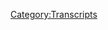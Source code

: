{{DEFAULTSORT:
    #_TRANSCRIPT_0232:Reverend Manning
}}{{Transcript
    | title         = [[232: Reverend Manning]]
    | caption       = [https://knowledgefight.libsyn.com/knowledge-fight-reverend-manning Listen to this episode on Libsyn]
    | episodeNumber = [[232: Reverend Manning|232]]
    | length        = 01:37:38
}}

{{MessageBox
    | header     = Warning: Bot Generated Content
    | text       = This transcript was automatically generated by transcription software and likely contains many mistakes and misattributions. Please check the audio for definitive quotes, attribution, and context.
    | image      = N3yvass4myg91.webp
    | imagewidth = 50px
    | id         = warning
}}

{{TranscriptBlock
    | name      = Unknown Speaker
    | timestamp = 00:00:00.000
    | text      = Hey everybody, Dan here. I just wanted to slide in real quick before we start this episode
}}

{{TranscriptBlock
    | name      = Unknown Speaker
    | timestamp = 00:00:06.320
    | text      = and give you a warning, a fair warning to one and all. The content that we're going
}}

{{TranscriptBlock
    | name      = Unknown Speaker
    | timestamp = 00:00:11.400
    | text      = to be going over today drifts pretty deeply into stuff that would rightfully be called
}}

{{TranscriptBlock
    | name      = Unknown Speaker
    | timestamp = 00:00:17.519
    | text      = offensive to most people. Some of the content that we end up covering is very homophobic,
}}

{{TranscriptBlock
    | name      = Unknown Speaker
    | timestamp = 00:00:24.120
    | text      = even to a violent extent, and if that is something that you have no tolerance for, I totally
}}

{{TranscriptBlock
    | name      = Unknown Speaker
    | timestamp = 00:00:30.719
    | text      = understand and I would advise maybe this is not the episode for you. That said, let's
}}

{{TranscriptBlock
    | name      = Unknown Speaker
    | timestamp = 00:00:36.600
    | text      = jump in and here is the episode.
}}

{{TranscriptBlock
    | name      = Unknown Speaker
    | timestamp = 00:00:39.560
    | text      = Andy in Kansas, you're on the air, thanks for holding.
}}

{{TranscriptBlock
    | name      = Unknown Speaker
    | timestamp = 00:00:41.560
    | text      = Hello Alex, I'm a first time caller, I'm a huge fan, I love your work.
}}

{{TranscriptBlock
    | name      = Unknown Speaker
    | timestamp = 00:00:46.600
    | text      = I love you.
}}

{{TranscriptBlock
    | name      = Unknown Speaker
    | timestamp = 00:00:47.600
    | text      = Hey everybody, welcome back to Knowledge Fight, I'm Dan.
}}

{{TranscriptBlock
    | name      = Unknown Speaker
    | timestamp = 00:00:49.039
    | text      = I'm Jordan.
}}

{{TranscriptBlock
    | name      = Unknown Speaker
    | timestamp = 00:00:50.039
    | text      = We're a couple dudes that like to sit around, drink novelty beverages, and talk a little
}}

{{TranscriptBlock
    | name      = Unknown Speaker
    | timestamp = 00:00:52.320
    | text      = bit about Alex Jones.
}}

{{TranscriptBlock
    | name      = Unknown Speaker
    | timestamp = 00:00:53.840
    | text      = Indeed we are, Dan.
}}

{{TranscriptBlock
    | name      = Unknown Speaker
    | timestamp = 00:00:55.399
    | text      = Jordan.
}}

{{TranscriptBlock
    | name      = Unknown Speaker
    | timestamp = 00:00:56.399
    | text      = Dan.
}}

{{TranscriptBlock
    | name      = Unknown Speaker
    | timestamp = 00:00:57.399
    | text      = Hey.
}}

{{TranscriptBlock
    | name      = Unknown Speaker
    | timestamp = 00:00:58.399
    | text      = I realized that I forgot to ask you this question on our last episode.
}}

{{TranscriptBlock
    | name      = Unknown Speaker
    | timestamp = 00:00:59.399
    | text      = Oh, that's exciting.
}}

{{TranscriptBlock
    | name      = Unknown Speaker
    | timestamp = 00:01:00.399
    | text      = What's your favorite Nicolas Cage movie?
}}

{{TranscriptBlock
    | name      = Unknown Speaker
    | timestamp = 00:01:01.719
    | text      = My favorite Nicolas Cage.
}}

{{TranscriptBlock
    | name      = Unknown Speaker
    | timestamp = 00:01:02.840
    | text      = If you say Knowing, I'm going to punch you.
}}

{{TranscriptBlock
    | name      = Unknown Speaker
    | timestamp = 00:01:04.640
    | text      = Well, Knowing is up there because of that moment, like we talked about in the last episode.
}}

{{TranscriptBlock
    | name      = Unknown Speaker
    | timestamp = 00:01:10.560
    | text      = Being in the theater and laughing that hard was transformative. Now, I don't know what
}}

{{TranscriptBlock
    | name      = Unknown Speaker
    | timestamp = 00:01:17.019
    | text      = kind of answer to give because there's good movies that he's done, like Adaptation is
}}

{{TranscriptBlock
    | name      = Unknown Speaker
    | timestamp = 00:01:21.319
    | text      = really good.
}}

{{TranscriptBlock
    | name      = Unknown Speaker
    | timestamp = 00:01:22.319
    | text      = It's amazing.
}}

{{TranscriptBlock
    | name      = Unknown Speaker
    | timestamp = 00:01:23.319
    | text      = I would say that.
}}

{{TranscriptBlock
    | name      = Unknown Speaker
    | timestamp = 00:01:24.319
    | text      = Or, I mean, Port of Call, New Orleans, Bad Lieutenant is great.
}}

{{TranscriptBlock
    | name      = Unknown Speaker
    | timestamp = 00:01:28.439
    | text      = It's a great movie.
}}

{{TranscriptBlock
    | name      = Unknown Speaker
    | timestamp = 00:01:29.439
    | text      = They're so different in terms of his performances.
}}

{{TranscriptBlock
    | name      = Unknown Speaker
    | timestamp = 00:01:32.599
    | text      = I don't know, Wicker Man's great too if you just want to laugh at it.
}}

{{TranscriptBlock
    | name      = Unknown Speaker
    | timestamp = 00:01:37.359
    | text      = He has such range of movies that I can't choose one that's my favorite, but I'll probably
}}

{{TranscriptBlock
    | name      = Unknown Speaker
    | timestamp = 00:01:42.959
    | text      = say The Family Man.
}}

{{TranscriptBlock
    | name      = Unknown Speaker
    | timestamp = 00:01:51.400
    | text      = It's a close one.
}}

{{TranscriptBlock
    | name      = Unknown Speaker
    | timestamp = 00:01:52.400
    | text      = It's a great one.
}}

{{TranscriptBlock
    | name      = Unknown Speaker
    | timestamp = 00:01:53.400
    | text      = It's a close tie between The Family Man and Matchstick Men.
}}

{{TranscriptBlock
    | name      = Unknown Speaker
    | timestamp = 00:01:59.920
    | text      = I have not seen that one in a long time.
}}

{{TranscriptBlock
    | name      = Unknown Speaker
    | timestamp = 00:02:02.040
    | text      = Those came out when I worked at a theater, so I saw those.
}}

{{TranscriptBlock
    | name      = Unknown Speaker
    | timestamp = 00:02:05.319
    | text      = Although I like Tia Leoni, I would not say that The Family Man is one of my favorites.
}}

{{TranscriptBlock
    | name      = Unknown Speaker
    | timestamp = 00:02:09.560
    | text      = I love Tia Leoni.
}}

{{TranscriptBlock
    | name      = Unknown Speaker
    | timestamp = 00:02:11.360
    | text      = She was great in Bad Boys.
}}

{{TranscriptBlock
    | name      = Unknown Speaker
    | timestamp = 00:02:12.919
    | text      = And what was that show that she had, The Truth About Sex or something like that?
}}

{{TranscriptBlock
    | name      = Unknown Speaker
    | timestamp = 00:02:16.520
    | text      = That wasn't the name of it.
}}

{{TranscriptBlock
    | name      = Unknown Speaker
    | timestamp = 00:02:17.520
    | text      = I don't know.
}}

{{TranscriptBlock
    | name      = Unknown Speaker
    | timestamp = 00:02:18.520
    | text      = There was some NBC show that she was on that was really great, and I can't remember what
}}

{{TranscriptBlock
    | name      = Unknown Speaker
    | timestamp = 00:02:20.879
    | text      = the name of it was.
}}

{{TranscriptBlock
    | name      = Unknown Speaker
    | timestamp = 00:02:21.879
    | text      = No way.
}}

{{TranscriptBlock
    | name      = Unknown Speaker
    | timestamp = 00:02:22.879
    | text      = She was in You Kill Me, which is a great, or it's not a great movie, but it's...
}}

{{TranscriptBlock
    | name      = Unknown Speaker
    | timestamp = 00:02:26.639
    | text      = She was married to David Duchovny.
}}

{{TranscriptBlock
    | name      = Unknown Speaker
    | timestamp = 00:02:28.280
    | text      = Really?
}}

{{TranscriptBlock
    | name      = Unknown Speaker
    | timestamp = 00:02:29.280
    | text      = Yeah.
}}

{{TranscriptBlock
    | name      = Unknown Speaker
    | timestamp = 00:02:30.280
    | text      = Oh yeah, she was, wasn't she?
}}

{{TranscriptBlock
    | name      = Unknown Speaker
    | timestamp = 00:02:31.280
    | text      = I think they got a divorce because he's a sex addict.
}}

{{TranscriptBlock
    | name      = Unknown Speaker
    | timestamp = 00:02:32.280
    | text      = Eh, sure.
}}

{{TranscriptBlock
    | name      = Unknown Speaker
    | timestamp = 00:02:33.280
    | text      = Why not?
}}

{{TranscriptBlock
    | name      = Unknown Speaker
    | timestamp = 00:02:34.280
    | text      = Am I just thinking of Californication?
}}

{{TranscriptBlock
    | name      = Unknown Speaker
    | timestamp = 00:02:35.280
    | text      = I don't know.
}}

{{TranscriptBlock
    | name      = Unknown Speaker
    | timestamp = 00:02:36.280
    | text      = It is the same thing.
}}

{{TranscriptBlock
    | name      = Unknown Speaker
    | timestamp = 00:02:37.280
    | text      = Anyway...
}}

{{TranscriptBlock
    | name      = Unknown Speaker
    | timestamp = 00:02:38.280
    | text      = Are you thinking of The Red Shoe Diaries?
}}

{{TranscriptBlock
    | name      = Unknown Speaker
    | timestamp = 00:02:39.280
    | text      = This is a show where I don't know much about the personal life of David Duchovny, but I
}}

{{TranscriptBlock
    | name      = Unknown Speaker
    | timestamp = 00:02:42.759
    | text      = do know a lot about Alex Jones.
}}

{{TranscriptBlock
    | name      = Unknown Speaker
    | timestamp = 00:02:44.439
    | text      = And I know nothing about either of those.
}}

{{TranscriptBlock
    | name      = Unknown Speaker
    | timestamp = 00:02:46.460
    | text      = And today it's Wacky Wednesday, so it doesn't matter.
}}

{{TranscriptBlock
    | name      = Unknown Speaker
    | timestamp = 00:02:48.599
    | text      = We're not talking about Alex Jones.
}}

{{TranscriptBlock
    | name      = Unknown Speaker
    | timestamp = 00:02:50.120
    | text      = Yay!
}}

{{TranscriptBlock
    | name      = Unknown Speaker
    | timestamp = 00:02:51.120
    | text      = It's kind of our tiny bit.
}}

{{TranscriptBlock
    | name      = Unknown Speaker
    | timestamp = 00:02:52.120
    | text      = God dammit!
}}

{{TranscriptBlock
    | name      = Unknown Speaker
    | timestamp = 00:02:53.120
    | text      = But we'll get into that here in a second.
}}

{{TranscriptBlock
    | name      = Unknown Speaker
    | timestamp = 00:02:54.719
    | text      = Before we get into the show proper, I'd like to take a moment here to say thank you to
}}

{{TranscriptBlock
    | name      = Unknown Speaker
    | timestamp = 00:02:58.479
    | text      = a couple people who have signed up and are helping support the show, and we appreciate
}}

{{TranscriptBlock
    | name      = Unknown Speaker
    | timestamp = 00:03:02.080
    | text      = it oh so very much.
}}

{{TranscriptBlock
    | name      = Unknown Speaker
    | timestamp = 00:03:03.560
    | text      = So first, I'd like to say thank you so much.
}}

{{TranscriptBlock
    | name      = Unknown Speaker
    | timestamp = 00:03:05.599
    | text      = Kerry, you are now a policy wonk.
}}

{{TranscriptBlock
    | name      = Unknown Speaker
    | timestamp = 00:03:08.439
    | text      = I'm a policy wonk!
}}

{{TranscriptBlock
    | name      = Unknown Speaker
    | timestamp = 00:03:10.280
    | text      = Thank you, Kerry.
}}

{{TranscriptBlock
    | name      = Unknown Speaker
    | timestamp = 00:03:11.280
    | text      = Thank you very much, Kerry, and it could not be more apropos of this episode.
}}

{{TranscriptBlock
    | name      = Unknown Speaker
    | timestamp = 00:03:14.039
    | text      = It is not Kerry Cassidy, it's spelled differently, and, oh god, dude, I'll tell you in a minute.
}}

{{TranscriptBlock
    | name      = Unknown Speaker
    | timestamp = 00:03:19.560
    | text      = So I'd also like to say thank you so much to Beth, you are now a policy wonk.
}}

{{TranscriptBlock
    | name      = Unknown Speaker
    | timestamp = 00:03:23.639
    | text      = I'm a policy wonk.
}}

{{TranscriptBlock
    | name      = Unknown Speaker
    | timestamp = 00:03:24.639
    | text      = Thank you, Beth.
}}

{{TranscriptBlock
    | name      = Unknown Speaker
    | timestamp = 00:03:25.639
    | text      = Thank you very much, Beth.
}}

{{TranscriptBlock
    | name      = Unknown Speaker
    | timestamp = 00:03:26.639
    | text      = If you would like to support the show and become a policy wonk, you can do so by going
}}

{{TranscriptBlock
    | name      = Unknown Speaker
    | timestamp = 00:03:30.159
    | text      = to our website, it's knowledgefight.com, there's a button there to support the show.
}}

{{TranscriptBlock
    | name      = Unknown Speaker
    | timestamp = 00:03:34.319
    | text      = Click that button, help us out, keep on delights, as they say on other podcasts.
}}

{{TranscriptBlock
    | name      = Unknown Speaker
    | timestamp = 00:03:38.319
    | text      = Do they?
}}

{{TranscriptBlock
    | name      = Unknown Speaker
    | timestamp = 00:03:39.319
    | text      = I've heard it.
}}

{{TranscriptBlock
    | name      = Unknown Speaker
    | timestamp = 00:03:41.319
    | text      = Anyway, the reason that Kerry Cassidy triggered something in my brain is because someone posted
}}

{{TranscriptBlock
    | name      = Unknown Speaker
    | timestamp = 00:03:46.979
    | text      = on our Facebook group, go home and tell your mother you're brilliant, a link to Kerry Cassidy's
}}

{{TranscriptBlock
    | name      = Unknown Speaker
    | timestamp = 00:03:52.240
    | text      = TruTV pilot that she made with Project Camelot.
}}

{{TranscriptBlock
    | name      = Unknown Speaker
    | timestamp = 00:03:57.080
    | text      = I didn't realize that that was publicly available.
}}

{{TranscriptBlock
    | name      = Unknown Speaker
    | timestamp = 00:03:59.400
    | text      = Oh, shit.
}}

{{TranscriptBlock
    | name      = Unknown Speaker
    | timestamp = 00:04:00.400
    | text      = I knew that she had made a show, but man.
}}

{{TranscriptBlock
    | name      = Unknown Speaker
    | timestamp = 00:04:03.719
    | text      = Next documentary.
}}

{{TranscriptBlock
    | name      = Unknown Speaker
    | timestamp = 00:04:04.719
    | text      = No, I don't think we can go over it.
}}

{{TranscriptBlock
    | name      = Unknown Speaker
    | timestamp = 00:04:06.979
    | text      = It's really poorly made, but it was really awesome because I've been looking for a really
}}

{{TranscriptBlock
    | name      = Unknown Speaker
    | timestamp = 00:04:11.439
    | text      = long time for the connection between Project Camelot and this guy named Andrew Basiago.
}}

{{TranscriptBlock
    | name      = Unknown Speaker
    | timestamp = 00:04:18.240
    | text      = He's a particular crazy that I'm really into.
}}

{{TranscriptBlock
    | name      = Unknown Speaker
    | timestamp = 00:04:22.199
    | text      = I swore that I'd seen a Project Camelot episode where they interviewed Basiago, but I can't
}}

{{TranscriptBlock
    | name      = Unknown Speaker
    | timestamp = 00:04:28.160
    | text      = find it.
}}

{{TranscriptBlock
    | name      = Unknown Speaker
    | timestamp = 00:04:29.160
    | text      = If they did, it's not online anymore, but he appears in their TruTV pilot.
}}

{{TranscriptBlock
    | name      = Unknown Speaker
    | timestamp = 00:04:35.759
    | text      = Andrew Basiago claims that he was a part of a secret program when he was a kid, then he
}}

{{TranscriptBlock
    | name      = Unknown Speaker
    | timestamp = 00:04:41.399
    | text      = teleported to Mars twice, which is not the most extreme thing.
}}

{{TranscriptBlock
    | name      = Unknown Speaker
    | timestamp = 00:04:46.279
    | text      = He also went with Barack Obama.
}}

{{TranscriptBlock
    | name      = Unknown Speaker
    | timestamp = 00:04:48.439
    | text      = Oh, that's nice.
}}

{{TranscriptBlock
    | name      = Unknown Speaker
    | timestamp = 00:04:49.439
    | text      = Him and Barack Obama were kids and they went to the Mars.
}}

{{TranscriptBlock
    | name      = Unknown Speaker
    | timestamp = 00:04:52.500
    | text      = Most people never even get to meet the president, let alone travel to Mars in a teleporter with
}}

{{TranscriptBlock
    | name      = Unknown Speaker
    | timestamp = 00:04:57.199
    | text      = them.
}}

{{TranscriptBlock
    | name      = Unknown Speaker
    | timestamp = 00:04:58.199
    | text      = It's crazy.
}}

{{TranscriptBlock
    | name      = Unknown Speaker
    | timestamp = 00:04:59.199
    | text      = That's awesome.
}}

{{TranscriptBlock
    | name      = Unknown Speaker
    | timestamp = 00:05:00.199
    | text      = Also, Andrew Basiago says that he's a half dolphin warrior and can breathe underwater.
}}

{{TranscriptBlock
    | name      = Unknown Speaker
    | timestamp = 00:05:02.759
    | text      = Okay.
}}

{{TranscriptBlock
    | name      = Unknown Speaker
    | timestamp = 00:05:03.759
    | text      = All right.
}}

{{TranscriptBlock
    | name      = Unknown Speaker
    | timestamp = 00:05:04.759
    | text      = Is that someone's, I guess, more impressive than meeting the president?
}}

{{TranscriptBlock
    | name      = Unknown Speaker
    | timestamp = 00:05:07.800
    | text      = He has a lot going on and he's someone who I'd really like to cover, but he isn't...
}}

{{TranscriptBlock
    | name      = Unknown Speaker
    | timestamp = 00:05:11.959
    | text      = I can't find the episode on Project Camelot, but then I was watching that pilot and I'm
}}

{{TranscriptBlock
    | name      = Unknown Speaker
    | timestamp = 00:05:15.480
    | text      = like, Basiago!
}}

{{TranscriptBlock
    | name      = Unknown Speaker
    | timestamp = 00:05:16.480
    | text      = I love it.
}}

{{TranscriptBlock
    | name      = Unknown Speaker
    | timestamp = 00:05:17.480
    | text      = He's so crazy.
}}

{{TranscriptBlock
    | name      = Unknown Speaker
    | timestamp = 00:05:19.480
    | text      = Anyway, Jordan, today is not a Project Camelot episode.
}}

{{TranscriptBlock
    | name      = Unknown Speaker
    | timestamp = 00:05:23.879
    | text      = Oh, okay.
}}

{{TranscriptBlock
    | name      = Unknown Speaker
    | timestamp = 00:05:24.879
    | text      = It is Wacky Wednesday, so we're drifting off course, but as we're now on the other side
}}

{{TranscriptBlock
    | name      = Unknown Speaker
    | timestamp = 00:05:28.920
    | text      = of the Obama deception, one of the things that I really want to do is I want to open
}}

{{TranscriptBlock
    | name      = Unknown Speaker
    | timestamp = 00:05:32.759
    | text      = up the Wednesday episode a lot more.
}}

{{TranscriptBlock
    | name      = Unknown Speaker
    | timestamp = 00:05:35.480
    | text      = We've done a lot of Jim Bakker.
}}

{{TranscriptBlock
    | name      = Unknown Speaker
    | timestamp = 00:05:37.220
    | text      = We've done a lot of Project Camelot.
}}

{{TranscriptBlock
    | name      = Unknown Speaker
    | timestamp = 00:05:38.899
    | text      = We've tried to dip our toes in other places.
}}

{{TranscriptBlock
    | name      = Unknown Speaker
    | timestamp = 00:05:41.079
    | text      = It hasn't really worked all that well, generally speaking, because a lot of shows aren't the
}}

{{TranscriptBlock
    | name      = Unknown Speaker
    | timestamp = 00:05:45.279
    | text      = same vibe.
}}

{{TranscriptBlock
    | name      = Unknown Speaker
    | timestamp = 00:05:46.920
    | text      = And I've done...
}}

{{TranscriptBlock
    | name      = Unknown Speaker
    | timestamp = 00:05:47.920
    | text      = I did...
}}

{{TranscriptBlock
    | name      = Unknown Speaker
    | timestamp = 00:05:48.920
    | text      = I watched so many bad shows to prepare for this.
}}

{{TranscriptBlock
    | name      = Unknown Speaker
    | timestamp = 00:05:52.420
    | text      = I watched so many shows that I'm like, nah, it's not right.
}}

{{TranscriptBlock
    | name      = Unknown Speaker
    | timestamp = 00:05:56.439
    | text      = Two guys, a girl, and a pizza place?
}}

{{TranscriptBlock
    | name      = Unknown Speaker
    | timestamp = 00:05:57.600
    | text      = I love that show.
}}

{{TranscriptBlock
    | name      = Unknown Speaker
    | timestamp = 00:05:58.600
    | text      = It's really good.
}}

{{TranscriptBlock
    | name      = Unknown Speaker
    | timestamp = 00:05:59.600
    | text      = Ryan Reynolds, early Ryan Reynolds.
}}

{{TranscriptBlock
    | name      = Unknown Speaker
    | timestamp = 00:06:02.720
    | text      = Trailer Howard.
}}

{{TranscriptBlock
    | name      = Unknown Speaker
    | timestamp = 00:06:03.720
    | text      = That's true.
}}

{{TranscriptBlock
    | name      = Unknown Speaker
    | timestamp = 00:06:04.720
    | text      = Yeah, yeah, yeah.
}}

{{TranscriptBlock
    | name      = Unknown Speaker
    | timestamp = 00:06:05.720
    | text      = She's so awesome.
}}

{{TranscriptBlock
    | name      = Unknown Speaker
    | timestamp = 00:06:06.720
    | text      = Huge crush on Trailer Howard as a child.
}}

{{TranscriptBlock
    | name      = Unknown Speaker
    | timestamp = 00:06:07.839
    | text      = I believe that.
}}

{{TranscriptBlock
    | name      = Unknown Speaker
    | timestamp = 00:06:08.839
    | text      = Made me watch Monk.
}}

{{TranscriptBlock
    | name      = Unknown Speaker
    | timestamp = 00:06:10.680
    | text      = Anyway, I went down a lot of roads.
}}

{{TranscriptBlock
    | name      = Unknown Speaker
    | timestamp = 00:06:14.740
    | text      = One of them was a show called Radical Agenda with Chris Cantwell.
}}

{{TranscriptBlock
    | name      = Unknown Speaker
    | timestamp = 00:06:17.639
    | text      = He's the Nazi who was featured in that Vice documentary at Charlottesville, who then started
}}

{{TranscriptBlock
    | name      = Unknown Speaker
    | timestamp = 00:06:23.220
    | text      = crying a whole bunch when he had to go to jail.
}}

{{TranscriptBlock
    | name      = Unknown Speaker
    | timestamp = 00:06:26.519
    | text      = I listened to his show because he's an outright Nazi.
}}

{{TranscriptBlock
    | name      = Unknown Speaker
    | timestamp = 00:06:29.439
    | text      = I was like...
}}

{{TranscriptBlock
    | name      = Unknown Speaker
    | timestamp = 00:06:30.439
    | text      = Well, he says he's not a Nazi, but who gives a shit?
}}

{{TranscriptBlock
    | name      = Unknown Speaker
    | timestamp = 00:06:32.560
    | text      = Yeah, yeah, yeah.
}}

{{TranscriptBlock
    | name      = Unknown Speaker
    | timestamp = 00:06:33.560
    | text      = He's a white nationalist, for sure.
}}

{{TranscriptBlock
    | name      = Unknown Speaker
    | timestamp = 00:06:35.240
    | text      = He takes that moniker.
}}

{{TranscriptBlock
    | name      = Unknown Speaker
    | timestamp = 00:06:36.240
    | text      = I was like, well, it'd probably be easy to find a lot of similarities with Alex in this,
}}

{{TranscriptBlock
    | name      = Unknown Speaker
    | timestamp = 00:06:40.839
    | text      = and sure enough, there are.
}}

{{TranscriptBlock
    | name      = Unknown Speaker
    | timestamp = 00:06:41.839
    | text      = He has one episode where he talks about how libertarianism is the gateway to white supremacy.
}}

{{TranscriptBlock
    | name      = Unknown Speaker
    | timestamp = 00:06:46.040
    | text      = I'm like, bingo, buddy.
}}

{{TranscriptBlock
    | name      = Unknown Speaker
    | timestamp = 00:06:48.879
    | text      = Called that one.
}}

{{TranscriptBlock
    | name      = Unknown Speaker
    | timestamp = 00:06:50.079
    | text      = He has an episode where he interviews Simon Roche, who Alex has had on a bunch.
}}

{{TranscriptBlock
    | name      = Unknown Speaker
    | timestamp = 00:06:53.660
    | text      = He's the Swedish launder who wants to peddle white genocide narratives.
}}

{{TranscriptBlock
    | name      = Unknown Speaker
    | timestamp = 00:06:59.160
    | text      = It's just a bad show, though.
}}

{{TranscriptBlock
    | name      = Unknown Speaker
    | timestamp = 00:07:00.860
    | text      = It's not good.
}}

{{TranscriptBlock
    | name      = Unknown Speaker
    | timestamp = 00:07:01.860
    | text      = He's not running a con, and he wears his white supremacy on his sleeve.
}}

{{TranscriptBlock
    | name      = Unknown Speaker
    | timestamp = 00:07:05.759
    | text      = So it's kind of a situation where we're going to listen to it and be like, you're a white
}}

{{TranscriptBlock
    | name      = Unknown Speaker
    | timestamp = 00:07:09.079
    | text      = supremacist.
}}

{{TranscriptBlock
    | name      = Unknown Speaker
    | timestamp = 00:07:10.079
    | text      = Yep, you bet I am.
}}

{{TranscriptBlock
    | name      = Unknown Speaker
    | timestamp = 00:07:11.079
    | text      = Yeah.
}}

{{TranscriptBlock
    | name      = Unknown Speaker
    | timestamp = 00:07:12.079
    | text      = Yeah.
}}

{{TranscriptBlock
    | name      = Unknown Speaker
    | timestamp = 00:07:13.079
    | text      = That is kind of immunizing yourself against our particular form of takedown.
}}

{{TranscriptBlock
    | name      = Unknown Speaker
    | timestamp = 00:07:17.399
    | text      = Yeah.
}}

{{TranscriptBlock
    | name      = Unknown Speaker
    | timestamp = 00:07:18.399
    | text      = So it didn't do it for me, and I don't know how to cover it.
}}

{{TranscriptBlock
    | name      = Unknown Speaker
    | timestamp = 00:07:22.259
    | text      = We may revisit it at some point.
}}

{{TranscriptBlock
    | name      = Unknown Speaker
    | timestamp = 00:07:24.139
    | text      = There's a whole bunch of shows that I listen to that were busts.
}}

{{TranscriptBlock
    | name      = Unknown Speaker
    | timestamp = 00:07:27.500
    | text      = And so I thought about it, and I'm like, well, another good use of this time would be...
}}

{{TranscriptBlock
    | name      = Unknown Speaker
    | timestamp = 00:07:31.839
    | text      = ...to explore some of Alex's guests that we haven't explored, or maybe we've touched on
}}

{{TranscriptBlock
    | name      = Unknown Speaker
    | timestamp = 00:07:37.879
    | text      = a little bit, and give me a chance to deal with some of my favorite crazies.
}}

{{TranscriptBlock
    | name      = Unknown Speaker
    | timestamp = 00:07:43.540
    | text      = So everyone knows my favorite crazy is Daryl Hamamoto, because he is a guy who is a legitimate
}}

{{TranscriptBlock
    | name      = Unknown Speaker
    | timestamp = 00:07:50.160
    | text      = professor.
}}

{{TranscriptBlock
    | name      = Unknown Speaker
    | timestamp = 00:07:51.160
    | text      = He was doing some real important research in the desexualization of Asian-American men
}}

{{TranscriptBlock
    | name      = Unknown Speaker
    | timestamp = 00:07:56.879
    | text      = in our culture, and then lost his mind, and now talks about how his pink guitar is gay,
}}

{{TranscriptBlock
    | name      = Unknown Speaker
    | timestamp = 00:08:02.519
    | text      = and the Illuminati is in charge of all schools.
}}

{{TranscriptBlock
    | name      = Unknown Speaker
    | timestamp = 00:08:05.500
    | text      = And Linda Katehi, the president of UC Davis, has a bunch of mind control antennas.
}}

{{TranscriptBlock
    | name      = Unknown Speaker
    | timestamp = 00:08:10.779
    | text      = I love the guy.
}}

{{TranscriptBlock
    | name      = Unknown Speaker
    | timestamp = 00:08:11.779
    | text      = I still think that's true.
}}

{{TranscriptBlock
    | name      = Unknown Speaker
    | timestamp = 00:08:12.779
    | text      = He's so crazy.
}}

{{TranscriptBlock
    | name      = Unknown Speaker
    | timestamp = 00:08:13.779
    | text      = He is great.
}}

{{TranscriptBlock
    | name      = Unknown Speaker
    | timestamp = 00:08:14.779
    | text      = We're not going to be talking about him today.
}}

{{TranscriptBlock
    | name      = Unknown Speaker
    | timestamp = 00:08:16.600
    | text      = We are going to be talking about my second favorite crazy, and that is someone who we've
}}

{{TranscriptBlock
    | name      = Unknown Speaker
    | timestamp = 00:08:20.120
    | text      = experienced on Alex Jones' show before.
}}

{{TranscriptBlock
    | name      = Unknown Speaker
    | timestamp = 00:08:22.839
    | text      = It is Reverend James David Manning.
}}

{{TranscriptBlock
    | name      = Unknown Speaker
    | timestamp = 00:08:25.560
    | text      = Oh, shit.
}}

{{TranscriptBlock
    | name      = Unknown Speaker
    | timestamp = 00:08:26.560
    | text      = Crazy, crazy.
}}

{{TranscriptBlock
    | name      = Unknown Speaker
    | timestamp = 00:08:27.560
    | text      = Oh, somebody sent me a bucket of poop today, Dan.
}}

{{TranscriptBlock
    | name      = Unknown Speaker
    | timestamp = 00:08:31.160
    | text      = Exactly.
}}

{{TranscriptBlock
    | name      = Unknown Speaker
    | timestamp = 00:08:32.159
    | text      = That is where that drop comes from, from Reverend Manning.
}}

{{TranscriptBlock
    | name      = Unknown Speaker
    | timestamp = 00:08:34.960
    | text      = He is someone who has been a guest on Alex Jones' show since at least 2010, up till Trump's
}}

{{TranscriptBlock
    | name      = Unknown Speaker
    | timestamp = 00:08:40.639
    | text      = election, and then Manning turned on Trump, and now says he's going to bring in the tribulation,
}}

{{TranscriptBlock
    | name      = Unknown Speaker
    | timestamp = 00:08:46.740
    | text      = and calls him Tribulation Trump.
}}

{{TranscriptBlock
    | name      = Unknown Speaker
    | timestamp = 00:08:48.399
    | text      = And so now he's not welcomed back on Alex's show.
}}

{{TranscriptBlock
    | name      = Unknown Speaker
    | timestamp = 00:08:50.120
    | text      = Of course.
}}

{{TranscriptBlock
    | name      = Unknown Speaker
    | timestamp = 00:08:51.120
    | text      = But for that six years, he was a guest who had come on on a fairly regular basis.
}}

{{TranscriptBlock
    | name      = Unknown Speaker
    | timestamp = 00:08:54.559
    | text      = Beyond that, he's also appeared on Michael Savage's show.
}}

{{TranscriptBlock
    | name      = Unknown Speaker
    | timestamp = 00:08:58.320
    | text      = He has been on Gavin McInnes' show.
}}

{{TranscriptBlock
    | name      = Unknown Speaker
    | timestamp = 00:09:00.799
    | text      = I found an episode of that.
}}

{{TranscriptBlock
    | name      = Unknown Speaker
    | timestamp = 00:09:02.679
    | text      = It's not great.
}}

{{TranscriptBlock
    | name      = Unknown Speaker
    | timestamp = 00:09:03.679
    | text      = That's not good.
}}

{{TranscriptBlock
    | name      = Unknown Speaker
    | timestamp = 00:09:04.679
    | text      = They talk about how Trump is kind of like a rapper, because he's really rich.
}}

{{TranscriptBlock
    | name      = Unknown Speaker
    | timestamp = 00:09:08.200
    | text      = It's not good.
}}

{{TranscriptBlock
    | name      = Unknown Speaker
    | timestamp = 00:09:10.480
    | text      = We won't be listening to any of that.
}}

{{TranscriptBlock
    | name      = Unknown Speaker
    | timestamp = 00:09:12.679
    | text      = But I feel like in the time that we've talked about Reverend Manning, we haven't really
}}

{{TranscriptBlock
    | name      = Unknown Speaker
    | timestamp = 00:09:18.840
    | text      = dealt with how awful a person he is.
}}

{{TranscriptBlock
    | name      = Unknown Speaker
    | timestamp = 00:09:22.519
    | text      = And in this episode, I planned to lay out for you and demonstrate exactly how crazy
}}

{{TranscriptBlock
    | name      = Unknown Speaker
    | timestamp = 00:09:30.320
    | text      = he is.
}}

{{TranscriptBlock
    | name      = Unknown Speaker
    | timestamp = 00:09:31.399
    | text      = And then it's going to turn really bad at the end.
}}

{{TranscriptBlock
    | name      = Unknown Speaker
    | timestamp = 00:09:33.679
    | text      = That sounds right.
}}

{{TranscriptBlock
    | name      = Unknown Speaker
    | timestamp = 00:09:34.679
    | text      = That sounds right for us.
}}

{{TranscriptBlock
    | name      = Unknown Speaker
    | timestamp = 00:09:35.799
    | text      = Here's an out of context drop from today's exploration of Reverend James David Manning.
}}

{{TranscriptBlock
    | name      = Unknown Speaker
    | timestamp = 00:09:40.799
    | text      = I am now a 9-11 shooter!
}}

{{TranscriptBlock
    | name      = Unknown Speaker
    | timestamp = 00:09:45.600
    | text      = Wait, did he?
}}

{{TranscriptBlock
    | name      = Unknown Speaker
    | timestamp = 00:09:51.480
    | text      = It's funny both ways.
}}

{{TranscriptBlock
    | name      = Unknown Speaker
    | timestamp = 00:09:52.480
    | text      = Did he say, I am not or I am now?
}}

{{TranscriptBlock
    | name      = Unknown Speaker
    | timestamp = 00:09:54.720
    | text      = Now.
}}

{{TranscriptBlock
    | name      = Unknown Speaker
    | timestamp = 00:09:55.720
    | text      = He said, I am now a 9-11 shooter.
}}

{{TranscriptBlock
    | name      = Unknown Speaker
    | timestamp = 00:09:56.960
    | text      = He's announcing from the pulpit.
}}

{{TranscriptBlock
    | name      = Unknown Speaker
    | timestamp = 00:09:59.960
    | text      = In church.
}}

{{TranscriptBlock
    | name      = Unknown Speaker
    | timestamp = 00:10:00.960
    | text      = Two ruckus applause!
}}

{{TranscriptBlock
    | name      = Unknown Speaker
    | timestamp = 00:10:01.960
    | text      = That is surreal.
}}

{{TranscriptBlock
    | name      = Unknown Speaker
    | timestamp = 00:10:02.960
    | text      = That was actually in First Corinthians, though.
}}

{{TranscriptBlock
    | name      = Unknown Speaker
    | timestamp = 00:10:09.039
    | text      = I am now a 9-11 shooter!
}}

{{TranscriptBlock
    | name      = Unknown Speaker
    | timestamp = 00:10:12.519
    | text      = Woo!
}}

{{TranscriptBlock
    | name      = Unknown Speaker
    | timestamp = 00:10:13.519
    | text      = Amen!
}}

{{TranscriptBlock
    | name      = Unknown Speaker
    | timestamp = 00:10:14.519
    | text      = So that should give you a little bit of a sense of...
}}

{{TranscriptBlock
    | name      = Unknown Speaker
    | timestamp = 00:10:17.240
    | text      = I want to be in his congregation so bad.
}}

{{TranscriptBlock
    | name      = Unknown Speaker
    | timestamp = 00:10:19.360
    | text      = That sounds like way more fun than most churches.
}}

{{TranscriptBlock
    | name      = Unknown Speaker
    | timestamp = 00:10:21.360
    | text      = You think you'd be welcome?
}}

{{TranscriptBlock
    | name      = Unknown Speaker
    | timestamp = 00:10:22.879
    | text      = Why?
}}

{{TranscriptBlock
    | name      = Unknown Speaker
    | timestamp = 00:10:23.879
    | text      = Don't like white people all that much.
}}

{{TranscriptBlock
    | name      = Unknown Speaker
    | timestamp = 00:10:25.960
    | text      = Not a fan.
}}

{{TranscriptBlock
    | name      = Unknown Speaker
    | timestamp = 00:10:26.960
    | text      = Yeah, but I think I've got...
}}

{{TranscriptBlock
    | name      = Unknown Speaker
    | timestamp = 00:10:28.679
    | text      = But twist!
}}

{{TranscriptBlock
    | name      = Unknown Speaker
    | timestamp = 00:10:29.679
    | text      = He also hates black people.
}}

{{TranscriptBlock
    | name      = Unknown Speaker
    | timestamp = 00:10:30.679
    | text      = Yeah, well, there's that.
}}

{{TranscriptBlock
    | name      = Unknown Speaker
    | timestamp = 00:10:33.440
    | text      = Reverend Manning is one of the most sort of three-tool player bigots.
}}

{{TranscriptBlock
    | name      = Unknown Speaker
    | timestamp = 00:10:39.159
    | text      = He's a triple threat.
}}

{{TranscriptBlock
    | name      = Unknown Speaker
    | timestamp = 00:10:40.960
    | text      = He hates everybody.
}}

{{TranscriptBlock
    | name      = Unknown Speaker
    | timestamp = 00:10:41.960
    | text      = Right.
}}

{{TranscriptBlock
    | name      = Unknown Speaker
    | timestamp = 00:10:42.960
    | text      = And talks shit on everybody.
}}

{{TranscriptBlock
    | name      = Unknown Speaker
    | timestamp = 00:10:44.480
    | text      = It's pretty remarkable, his ability to hate.
}}

{{TranscriptBlock
    | name      = Unknown Speaker
    | timestamp = 00:10:48.639
    | text      = He is particularly a virulent homophobe.
}}

{{TranscriptBlock
    | name      = Unknown Speaker
    | timestamp = 00:10:52.399
    | text      = So we'll deal with that.
}}

{{TranscriptBlock
    | name      = Unknown Speaker
    | timestamp = 00:10:54.080
    | text      = But our first clip, Jordan, comes to us from a speech he's doing.
}}

{{TranscriptBlock
    | name      = Unknown Speaker
    | timestamp = 00:11:00.919
    | text      = And the reason that I chose to start with this one is, on the Obama deception coverage,
}}

{{TranscriptBlock
    | name      = Unknown Speaker
    | timestamp = 00:11:06.000
    | text      = you made the argument that the first two years of Obama's term were a lynchpin in history.
}}

{{TranscriptBlock
    | name      = Unknown Speaker
    | timestamp = 00:11:11.799
    | text      = You believe that, and you were saying you were going to write a doctoral thesis on it
}}

{{TranscriptBlock
    | name      = Unknown Speaker
    | timestamp = 00:11:14.919
    | text      = if you ever go back to school.
}}

{{TranscriptBlock
    | name      = Unknown Speaker
    | timestamp = 00:11:16.960
    | text      = Did I say that?
}}

{{TranscriptBlock
    | name      = Unknown Speaker
    | timestamp = 00:11:17.960
    | text      = Maybe something like that.
}}

{{TranscriptBlock
    | name      = Unknown Speaker
    | timestamp = 00:11:18.960
    | text      = I remember so little from that day.
}}

{{TranscriptBlock
    | name      = Unknown Speaker
    | timestamp = 00:11:20.600
    | text      = You recommended someone study it.
}}

{{TranscriptBlock
    | name      = Unknown Speaker
    | timestamp = 00:11:22.440
    | text      = Oh, okay.
}}

{{TranscriptBlock
    | name      = Unknown Speaker
    | timestamp = 00:11:23.440
    | text      = Yeah, yeah, yeah.
}}

{{TranscriptBlock
    | name      = Unknown Speaker
    | timestamp = 00:11:24.440
    | text      = And I'll tell you this.
}}

{{TranscriptBlock
    | name      = Unknown Speaker
    | timestamp = 00:11:25.440
    | text      = Yes.
}}

{{TranscriptBlock
    | name      = Unknown Speaker
    | timestamp = 00:11:26.440
    | text      = Reverend James David Manning has studied the first two years.
}}

{{TranscriptBlock
    | name      = Unknown Speaker
    | timestamp = 00:11:28.440
    | text      = I retract my ask.
}}

{{TranscriptBlock
    | name      = Unknown Speaker
    | timestamp = 00:11:30.799
    | text      = Here is what he has to say about the first two years of Obama's presidency.
}}

{{TranscriptBlock
    | name      = Unknown Speaker
    | timestamp = 00:11:34.960
    | text      = The first two years of the Obama administration, he released homosexual demons.
}}

{{TranscriptBlock
    | name      = Unknown Speaker
    | timestamp = 00:11:40.919
    | text      = From where?
}}

{{TranscriptBlock
    | name      = Unknown Speaker
    | timestamp = 00:11:42.320
    | text      = And by the way, Stephen, just saying homosexual is taking a chance because the silicon valley
}}

{{TranscriptBlock
    | name      = Unknown Speaker
    | timestamp = 00:11:49.679
    | text      = can throw me off of YouTube simply for saying that.
}}

{{TranscriptBlock
    | name      = Unknown Speaker
    | timestamp = 00:11:52.480
    | text      = God, they don't like that word.
}}

{{TranscriptBlock
    | name      = Unknown Speaker
    | timestamp = 00:11:57.320
    | text      = But the first two years of the Obama administration, he released the homosexual demons.
}}

{{TranscriptBlock
    | name      = Unknown Speaker
    | timestamp = 00:12:01.519
    | text      = And they were...
}}

{{TranscriptBlock
    | name      = Unknown Speaker
    | timestamp = 00:12:02.519
    | text      = Say it again.
}}

{{TranscriptBlock
    | name      = Unknown Speaker
    | timestamp = 00:12:03.519
    | text      = They just came out of the woodwork.
}}

{{TranscriptBlock
    | name      = Unknown Speaker
    | timestamp = 00:12:08.600
    | text      = And then the first two years of Donald Trump, he released a psychotic freaky perverted sex
}}

{{TranscriptBlock
    | name      = Unknown Speaker
    | timestamp = 00:12:13.919
    | text      = demons.
}}

{{TranscriptBlock
    | name      = Unknown Speaker
    | timestamp = 00:12:14.919
    | text      = Okay.
}}

{{TranscriptBlock
    | name      = Unknown Speaker
    | timestamp = 00:12:15.919
    | text      = I don't know which is worse or which is better, Dan.
}}

{{TranscriptBlock
    | name      = Unknown Speaker
    | timestamp = 00:12:21.919
    | text      = I love it.
}}

{{TranscriptBlock
    | name      = Unknown Speaker
    | timestamp = 00:12:22.919
    | text      = I love it.
}}

{{TranscriptBlock
    | name      = Unknown Speaker
    | timestamp = 00:12:23.919
    | text      = The psychotic freaky sex demons.
}}

{{TranscriptBlock
    | name      = Unknown Speaker
    | timestamp = 00:12:26.120
    | text      = Psychotic freaky sex demons.
}}

{{TranscriptBlock
    | name      = Unknown Speaker
    | timestamp = 00:12:28.240
    | text      = I imagine like it's a sex demon with a lampshade on its head and a bloody knife in its head.
}}

{{TranscriptBlock
    | name      = Unknown Speaker
    | timestamp = 00:12:32.799
    | text      = That's what I hear.
}}

{{TranscriptBlock
    | name      = Unknown Speaker
    | timestamp = 00:12:34.080
    | text      = Psychotic freaky.
}}

{{TranscriptBlock
    | name      = Unknown Speaker
    | timestamp = 00:12:35.080
    | text      = He's wearing the bottom half of a horse costume, where you're supposed to have two people,
}}

{{TranscriptBlock
    | name      = Unknown Speaker
    | timestamp = 00:12:39.080
    | text      = but he's got the bottom half.
}}

{{TranscriptBlock
    | name      = Unknown Speaker
    | timestamp = 00:12:40.080
    | text      = I don't know why lampshade on the head is like my go-to for freaky.
}}

{{TranscriptBlock
    | name      = Unknown Speaker
    | timestamp = 00:12:43.399
    | text      = I like it.
}}

{{TranscriptBlock
    | name      = Unknown Speaker
    | timestamp = 00:12:44.399
    | text      = Yeah.
}}

{{TranscriptBlock
    | name      = Unknown Speaker
    | timestamp = 00:12:45.399
    | text      = It comes from a very particular time in pop culture, I think.
}}

{{TranscriptBlock
    | name      = Unknown Speaker
    | timestamp = 00:12:48.600
    | text      = So yeah, man, sex demons.
}}

{{TranscriptBlock
    | name      = Unknown Speaker
    | timestamp = 00:12:52.200
    | text      = There's an interesting thing that he does point out for him specifically, is that when
}}

{{TranscriptBlock
    | name      = Unknown Speaker
    | timestamp = 00:12:59.200
    | text      = he says saying homosexual is bad, just like saying the word homosexual is bad.
}}

{{TranscriptBlock
    | name      = Unknown Speaker
    | timestamp = 00:13:05.840
    | text      = For him in particular, it's just like saying Jew and saying Jew, you know, like, yeah,
}}

{{TranscriptBlock
    | name      = Unknown Speaker
    | timestamp = 00:13:11.879
    | text      = for you, it is bad.
}}

{{TranscriptBlock
    | name      = Unknown Speaker
    | timestamp = 00:13:13.480
    | text      = Right.
}}

{{TranscriptBlock
    | name      = Unknown Speaker
    | timestamp = 00:13:14.480
    | text      = But he's making the same argument Alex makes all the time.
}}

{{TranscriptBlock
    | name      = Unknown Speaker
    | timestamp = 00:13:16.659
    | text      = It's like, that's a word they don't want people to use.
}}

{{TranscriptBlock
    | name      = Unknown Speaker
    | timestamp = 00:13:18.840
    | text      = No, we're cool with it.
}}

{{TranscriptBlock
    | name      = Unknown Speaker
    | timestamp = 00:13:20.399
    | text      = I don't think anybody has a real problem with it.
}}

{{TranscriptBlock
    | name      = Unknown Speaker
    | timestamp = 00:13:22.240
    | text      = I don't know.
}}

{{TranscriptBlock
    | name      = Unknown Speaker
    | timestamp = 00:13:23.240
    | text      = Someone could correct me if I'm wrong, but I don't think I've ever run into anybody who's
}}

{{TranscriptBlock
    | name      = Unknown Speaker
    | timestamp = 00:13:26.620
    | text      = like homosexual as a term, like the N-word or anything.
}}

{{TranscriptBlock
    | name      = Unknown Speaker
    | timestamp = 00:13:32.480
    | text      = I'm assuming some people are, everybody's bad about it.
}}

{{TranscriptBlock
    | name      = Unknown Speaker
    | timestamp = 00:13:35.679
    | text      = People have quirks.
}}

{{TranscriptBlock
    | name      = Unknown Speaker
    | timestamp = 00:13:36.679
    | text      = Yeah.
}}

{{TranscriptBlock
    | name      = Unknown Speaker
    | timestamp = 00:13:37.679
    | text      = So one of the other roads that I went down when I was trying to figure out how we could
}}

{{TranscriptBlock
    | name      = Unknown Speaker
    | timestamp = 00:13:43.480
    | text      = expand Wacky Wednesday was I started listening to a bunch of Stefan Molyneux.
}}

{{TranscriptBlock
    | name      = Unknown Speaker
    | timestamp = 00:13:47.840
    | text      = Yeah, you've been, of course, possessed by psychotic freaky sex demons.
}}

{{TranscriptBlock
    | name      = Unknown Speaker
    | timestamp = 00:13:51.639
    | text      = Indeed.
}}

{{TranscriptBlock
    | name      = Unknown Speaker
    | timestamp = 00:13:52.639
    | text      = I used to watch a guy stare into a camera and say stupid shit vis-à-vis watching Stefan
}}

{{TranscriptBlock
    | name      = Unknown Speaker
    | timestamp = 00:13:58.559
    | text      = Molyneux.
}}

{{TranscriptBlock
    | name      = Unknown Speaker
    | timestamp = 00:13:59.559
    | text      = Yeah.
}}

{{TranscriptBlock
    | name      = Unknown Speaker
    | timestamp = 00:14:00.559
    | text      = But as I was watching, I started to remember how he likes to sue people who use his content
}}

{{TranscriptBlock
    | name      = Unknown Speaker
    | timestamp = 00:14:04.519
    | text      = even in sort of fair use context.
}}

{{TranscriptBlock
    | name      = Unknown Speaker
    | timestamp = 00:14:06.519
    | text      = Yeah.
}}

{{TranscriptBlock
    | name      = Unknown Speaker
    | timestamp = 00:14:07.519
    | text      = And so I'm like, I don't want to fuck with this.
}}

{{TranscriptBlock
    | name      = Unknown Speaker
    | timestamp = 00:14:08.519
    | text      = We'll probably never end up covering Stefan Molyneux, even if we're well within our rights
}}

{{TranscriptBlock
    | name      = Unknown Speaker
    | timestamp = 00:14:12.500
    | text      = to cover it.
}}

{{TranscriptBlock
    | name      = Unknown Speaker
    | timestamp = 00:14:13.720
    | text      = I still just don't want the headache, but I found that he is pretty obsessed with pop
}}

{{TranscriptBlock
    | name      = Unknown Speaker
    | timestamp = 00:14:19.279
    | text      = culture and I watched a pretty long video where he very poorly breaks down the show
}}

{{TranscriptBlock
    | name      = Unknown Speaker
    | timestamp = 00:14:25.000
    | text      = Lost.
}}

{{TranscriptBlock
    | name      = Unknown Speaker
    | timestamp = 00:14:28.320
    | text      = A particular import to you.
}}

{{TranscriptBlock
    | name      = Unknown Speaker
    | timestamp = 00:14:30.240
    | text      = Yeah.
}}

{{TranscriptBlock
    | name      = Unknown Speaker
    | timestamp = 00:14:31.240
    | text      = And I also found it at one where he is talking about how great Inception is, a lot of movie
}}

{{TranscriptBlock
    | name      = Unknown Speaker
    | timestamp = 00:14:36.080
    | text      = reviews on Stefan Molyneux's page.
}}

{{TranscriptBlock
    | name      = Unknown Speaker
    | timestamp = 00:14:38.679
    | text      = And that leads us to this next clip, which is from Reverend Manning.
}}

{{TranscriptBlock
    | name      = Unknown Speaker
    | timestamp = 00:14:43.480
    | text      = And what I'm trying to get at is a lot of these guys love pop culture, but they're really
}}

{{TranscriptBlock
    | name      = Unknown Speaker
    | timestamp = 00:14:48.059
    | text      = mad at it because it doesn't reflect what they want it to reflect.
}}

{{TranscriptBlock
    | name      = Unknown Speaker
    | timestamp = 00:14:51.879
    | text      = And so they spend a lot of their time with these really high minded things.
}}

{{TranscriptBlock
    | name      = Unknown Speaker
    | timestamp = 00:14:56.159
    | text      = Like Reverend Manning thinks he's saving the world with Jesus, but also he needs to take
}}

{{TranscriptBlock
    | name      = Unknown Speaker
    | timestamp = 00:15:01.580
    | text      = time out of his day to curse Lena Dunham.
}}

{{TranscriptBlock
    | name      = Unknown Speaker
    | timestamp = 00:15:04.879
    | text      = Okay.
}}

{{TranscriptBlock
    | name      = Unknown Speaker
    | timestamp = 00:15:05.879
    | text      = I want to do something here.
}}

{{TranscriptBlock
    | name      = Unknown Speaker
    | timestamp = 00:15:09.759
    | text      = Is he literally going to curse Lena Dunham?
}}

{{TranscriptBlock
    | name      = Unknown Speaker
    | timestamp = 00:15:14.279
    | text      = In the place of those of us, stand to represent those of us who believe that this is worse
}}

{{TranscriptBlock
    | name      = Unknown Speaker
    | timestamp = 00:15:20.559
    | text      = than abominable.
}}

{{TranscriptBlock
    | name      = Unknown Speaker
    | timestamp = 00:15:22.600
    | text      = And that this...
}}

{{TranscriptBlock
    | name      = Unknown Speaker
    | timestamp = 00:15:23.600
    | text      = What did he just say?
}}

{{TranscriptBlock
    | name      = Unknown Speaker
    | timestamp = 00:15:24.659
    | text      = It's worse than abominable.
}}

{{TranscriptBlock
    | name      = Unknown Speaker
    | timestamp = 00:15:25.659
    | text      = Abominable.
}}

{{TranscriptBlock
    | name      = Unknown Speaker
    | timestamp = 00:15:26.659
    | text      = Abominable.
}}

{{TranscriptBlock
    | name      = Unknown Speaker
    | timestamp = 00:15:27.659
    | text      = Abominable.
}}

{{TranscriptBlock
    | name      = Unknown Speaker
    | timestamp = 00:15:28.659
    | text      = Okay.
}}

{{TranscriptBlock
    | name      = Unknown Speaker
    | timestamp = 00:15:29.659
    | text      = I thought I heard like Obama Boone.
}}

{{TranscriptBlock
    | name      = Unknown Speaker
    | timestamp = 00:15:30.659
    | text      = He might.
}}

{{TranscriptBlock
    | name      = Unknown Speaker
    | timestamp = 00:15:31.659
    | text      = I thought he was referencing some sort of awful thing.
}}

{{TranscriptBlock
    | name      = Unknown Speaker
    | timestamp = 00:15:34.840
    | text      = That's probably me.
}}

{{TranscriptBlock
    | name      = Unknown Speaker
    | timestamp = 00:15:35.840
    | text      = He's talking about when Lena Dunham hosted SNL.
}}

{{TranscriptBlock
    | name      = Unknown Speaker
    | timestamp = 00:15:38.320
    | text      = So that's in context.
}}

{{TranscriptBlock
    | name      = Unknown Speaker
    | timestamp = 00:15:39.600
    | text      = And also...
}}

{{TranscriptBlock
    | name      = Unknown Speaker
    | timestamp = 00:15:40.600
    | text      = That wasn't great.
}}

{{TranscriptBlock
    | name      = Unknown Speaker
    | timestamp = 00:15:41.600
    | text      = I had some pretty raw footage of this, so I had to take it from a YouTube video that
}}

{{TranscriptBlock
    | name      = Unknown Speaker
    | timestamp = 00:15:44.320
    | text      = put some music behind it.
}}

{{TranscriptBlock
    | name      = Unknown Speaker
    | timestamp = 00:15:45.840
    | text      = Okay.
}}

{{TranscriptBlock
    | name      = Unknown Speaker
    | timestamp = 00:15:46.840
    | text      = So that's why there's a little bit of...
}}

{{TranscriptBlock
    | name      = Unknown Speaker
    | timestamp = 00:15:47.840
    | text      = All right.
}}

{{TranscriptBlock
    | name      = Unknown Speaker
    | timestamp = 00:15:48.840
    | text      = There's some swelling.
}}

{{TranscriptBlock
    | name      = Unknown Speaker
    | timestamp = 00:15:49.840
    | text      = I like it.
}}

{{TranscriptBlock
    | name      = Unknown Speaker
    | timestamp = 00:15:50.840
    | text      = Yeah.
}}

{{TranscriptBlock
    | name      = Unknown Speaker
    | timestamp = 00:15:51.840
    | text      = It does add to it.
}}

{{TranscriptBlock
    | name      = Unknown Speaker
    | timestamp = 00:15:52.840
    | text      = This girl's star, Lena Dunham, should not be allowed to get away with this, and Saturday
}}

{{TranscriptBlock
    | name      = Unknown Speaker
    | timestamp = 00:15:55.200
    | text      = Night Live should not be allowed to get away with this.
}}

{{TranscriptBlock
    | name      = Unknown Speaker
    | timestamp = 00:15:59.200
    | text      = And my response is, as being led by the Spirit of God, is to curse Lena Dunham.
}}

{{TranscriptBlock
    | name      = Unknown Speaker
    | timestamp = 00:16:06.639
    | text      = I love the music.
}}

{{TranscriptBlock
    | name      = Unknown Speaker
    | timestamp = 00:16:07.799
    | text      = The music makes it.
}}

{{TranscriptBlock
    | name      = Unknown Speaker
    | timestamp = 00:16:08.799
    | text      = The curses of the Old Testament, to curse you with the diseases, to curse you that your
}}

{{TranscriptBlock
    | name      = Unknown Speaker
    | timestamp = 00:16:16.840
    | text      = organs that you displayed, which should not have been displayed, such as your breast and
}}

{{TranscriptBlock
    | name      = Unknown Speaker
    | timestamp = 00:16:21.720
    | text      = your vagina, would both be filled with a cancerous disease, would not be cured.
}}

{{TranscriptBlock
    | name      = Unknown Speaker
    | timestamp = 00:16:28.279
    | text      = For showing them?
}}

{{TranscriptBlock
    | name      = Unknown Speaker
    | timestamp = 00:16:29.279
    | text      = And that the cancer would not just take you out, but allow you to continue to walk and
}}

{{TranscriptBlock
    | name      = Unknown Speaker
    | timestamp = 00:16:33.960
    | text      = be.
}}

{{TranscriptBlock
    | name      = Unknown Speaker
    | timestamp = 00:16:34.960
    | text      = Jesus!
}}

{{TranscriptBlock
    | name      = Unknown Speaker
    | timestamp = 00:16:35.960
    | text      = And the cancer in your breast and the cancer in your vagina would burn, and you would never
}}

{{TranscriptBlock
    | name      = Unknown Speaker
    | timestamp = 00:16:40.759
    | text      = know any peace.
}}

{{TranscriptBlock
    | name      = Unknown Speaker
    | timestamp = 00:16:42.799
    | text      = And no doctors.
}}

{{TranscriptBlock
    | name      = Unknown Speaker
    | timestamp = 00:16:43.840
    | text      = Or any peace.
}}

{{TranscriptBlock
    | name      = Unknown Speaker
    | timestamp = 00:16:44.840
    | text      = That would be to offer any medication, to offer you any healing or comfort or relief.
}}

{{TranscriptBlock
    | name      = Unknown Speaker
    | timestamp = 00:16:50.600
    | text      = This is thorough.
}}

{{TranscriptBlock
    | name      = Unknown Speaker
    | timestamp = 00:16:51.600
    | text      = I curse you with that curse.
}}

{{TranscriptBlock
    | name      = Unknown Speaker
    | timestamp = 00:16:52.840
    | text      = This is a thorough curse.
}}

{{TranscriptBlock
    | name      = Unknown Speaker
    | timestamp = 00:16:53.840
    | text      = And to Saturday Night Live, who are allowing people to mock the Word of God, all the producers,
}}

{{TranscriptBlock
    | name      = Unknown Speaker
    | timestamp = 00:17:03.399
    | text      = and all of your female daughters, nieces.
}}

{{TranscriptBlock
    | name      = Unknown Speaker
    | timestamp = 00:17:09.519
    | text      = Really don't need to point them out specifically.
}}

{{TranscriptBlock
    | name      = Unknown Speaker
    | timestamp = 00:17:11.839
    | text      = Likewise suffer and curse under the same curse.
}}

{{TranscriptBlock
    | name      = Unknown Speaker
    | timestamp = 00:17:15.680
    | text      = Not them, particularly?
}}

{{TranscriptBlock
    | name      = Unknown Speaker
    | timestamp = 00:17:16.680
    | text      = I curse you in the name of the Lord Jesus Christ, and I bind you under the power of
}}

{{TranscriptBlock
    | name      = Unknown Speaker
    | timestamp = 00:17:23.039
    | text      = the authority that Almighty God has given in the earth to those that believe Him and
}}

{{TranscriptBlock
    | name      = Unknown Speaker
    | timestamp = 00:17:27.920
    | text      = will preach His gospel as He did to Peter there at Caesarea Philippi.
}}

{{TranscriptBlock
    | name      = Unknown Speaker
    | timestamp = 00:17:32.000
    | text      = I curse and bind you there at Saturday Night Live for mocking the Word of God, and ye shall
}}

{{TranscriptBlock
    | name      = Unknown Speaker
    | timestamp = 00:17:40.640
    | text      = see these curses and these cancers come upon all the living.
}}

{{TranscriptBlock
    | name      = Unknown Speaker
    | timestamp = 00:17:45.759
    | text      = And for the men...
}}

{{TranscriptBlock
    | name      = Unknown Speaker
    | timestamp = 00:17:47.119
    | text      = Uh oh.
}}

{{TranscriptBlock
    | name      = Unknown Speaker
    | timestamp = 00:17:48.119
    | text      = Oh.
}}

{{TranscriptBlock
    | name      = Unknown Speaker
    | timestamp = 00:17:49.119
    | text      = The men are getting cursed too.
}}

{{TranscriptBlock
    | name      = Unknown Speaker
    | timestamp = 00:17:50.119
    | text      = I was, I was, I mean, I guess I was worried that he was sexist.
}}

{{TranscriptBlock
    | name      = Unknown Speaker
    | timestamp = 00:17:54.839
    | text      = No.
}}

{{TranscriptBlock
    | name      = Unknown Speaker
    | timestamp = 00:17:55.839
    | text      = Reverend Manning is a lot of things, he is sexist.
}}

{{TranscriptBlock
    | name      = Unknown Speaker
    | timestamp = 00:17:58.359
    | text      = But in this case, he's cursing everybody.
}}

{{TranscriptBlock
    | name      = Unknown Speaker
    | timestamp = 00:18:00.599
    | text      = Does he know that Jesus isn't like a...
}}

{{TranscriptBlock
    | name      = Unknown Speaker
    | timestamp = 00:18:03.359
    | text      = Everybody.
}}

{{TranscriptBlock
    | name      = Unknown Speaker
    | timestamp = 00:18:04.359
    | text      = Hasn't he read the Bible?
}}

{{TranscriptBlock
    | name      = Unknown Speaker
    | timestamp = 00:18:07.200
    | text      = May your organs be filled with emeralds, and your testicles become as rocks.
}}

{{TranscriptBlock
    | name      = Unknown Speaker
    | timestamp = 00:18:15.720
    | text      = And every time you walk, people will know that you are cursed because they will hear
}}

{{TranscriptBlock
    | name      = Unknown Speaker
    | timestamp = 00:18:20.440
    | text      = the sounds of the rocks coming from between your legs as your testicles are the now rocks.
}}

{{TranscriptBlock
    | name      = Unknown Speaker
    | timestamp = 00:18:26.440
    | text      = Wait, dudes are cursed with noisy balls?
}}

{{TranscriptBlock
    | name      = Unknown Speaker
    | timestamp = 00:18:28.680
    | text      = There's no place that you can go.
}}

{{TranscriptBlock
    | name      = Unknown Speaker
    | timestamp = 00:18:30.720
    | text      = Women have cancers all over them, but dudes have noisy balls?
}}

{{TranscriptBlock
    | name      = Unknown Speaker
    | timestamp = 00:18:34.559
    | text      = Some sort of a garment or instrument that would deafen the sound of the rocks of your
}}

{{TranscriptBlock
    | name      = Unknown Speaker
    | timestamp = 00:18:39.440
    | text      = testicles as you walk.
}}

{{TranscriptBlock
    | name      = Unknown Speaker
    | timestamp = 00:18:42.559
    | text      = This is a thorough curse.
}}

{{TranscriptBlock
    | name      = Unknown Speaker
    | timestamp = 00:18:43.559
    | text      = And everyone will know that you have participated in the mocking of God's Word.
}}

{{TranscriptBlock
    | name      = Unknown Speaker
    | timestamp = 00:18:48.000
    | text      = Okay.
}}

{{TranscriptBlock
    | name      = Unknown Speaker
    | timestamp = 00:18:49.000
    | text      = These are these lewd sexual statements out of your own debauchery to curse the beauty
}}

{{TranscriptBlock
    | name      = Unknown Speaker
    | timestamp = 00:18:59.119
    | text      = of God, his creation, and the man and wife relationship that God Almighty has put into
}}

{{TranscriptBlock
    | name      = Unknown Speaker
    | timestamp = 00:19:04.640
    | text      = the earth.
}}

{{TranscriptBlock
    | name      = Unknown Speaker
    | timestamp = 00:19:05.640
    | text      = Be you cursed with emeralds, and the sound of the rocks between your legs as you walk.
}}

{{TranscriptBlock
    | name      = Unknown Speaker
    | timestamp = 00:19:12.920
    | text      = I'm James David Manning, that's all the men that have participated in the Saturday Night
}}

{{TranscriptBlock
    | name      = Unknown Speaker
    | timestamp = 00:19:17.880
    | text      = Live and have profited from it as well.
}}

{{TranscriptBlock
    | name      = Unknown Speaker
    | timestamp = 00:19:21.160
    | text      = I am the Lord's servant.
}}

{{TranscriptBlock
    | name      = Unknown Speaker
    | timestamp = 00:19:24.200
    | text      = Boy!
}}

{{TranscriptBlock
    | name      = Unknown Speaker
    | timestamp = 00:19:25.200
    | text      = I know a couple of people who work at SNL, their balls aren't rocks.
}}

{{TranscriptBlock
    | name      = Unknown Speaker
    | timestamp = 00:19:28.000
    | text      = Yeah, no.
}}

{{TranscriptBlock
    | name      = Unknown Speaker
    | timestamp = 00:19:29.000
    | text      = No.
}}

{{TranscriptBlock
    | name      = Unknown Speaker
    | timestamp = 00:19:30.000
    | text      = His curse did not work.
}}

{{TranscriptBlock
    | name      = Unknown Speaker
    | timestamp = 00:19:31.000
    | text      = I know.
}}

{{TranscriptBlock
    | name      = Unknown Speaker
    | timestamp = 00:19:32.000
    | text      = I mean, I don't know.
}}

{{TranscriptBlock
    | name      = Unknown Speaker
    | timestamp = 00:19:34.039
    | text      = I haven't leaned in close to listen to their balls, so maybe his curse was just a medium
}}

{{TranscriptBlock
    | name      = Unknown Speaker
    | timestamp = 00:19:40.480
    | text      = curse, and it's like you have to be within a certain distance or something like that.
}}

{{TranscriptBlock
    | name      = Unknown Speaker
    | timestamp = 00:19:44.279
    | text      = That could be.
}}

{{TranscriptBlock
    | name      = Unknown Speaker
    | timestamp = 00:19:45.279
    | text      = Yeah, I don't know.
}}

{{TranscriptBlock
    | name      = Unknown Speaker
    | timestamp = 00:19:46.279
    | text      = So that was long, and I feel a little weird about playing that whole clip, but I wanted
}}

{{TranscriptBlock
    | name      = Unknown Speaker
    | timestamp = 00:19:50.599
    | text      = to demonstrate, like, hey man, you didn't like SNL, and you spent that long improv-ing
}}

{{TranscriptBlock
    | name      = Unknown Speaker
    | timestamp = 00:19:56.319
    | text      = a curse, an Old Testament curse.
}}

{{TranscriptBlock
    | name      = Unknown Speaker
    | timestamp = 00:19:57.839
    | text      = Oh, that was not improv.
}}

{{TranscriptBlock
    | name      = Unknown Speaker
    | timestamp = 00:19:59.799
    | text      = That was well-written in advance.
}}

{{TranscriptBlock
    | name      = Unknown Speaker
    | timestamp = 00:20:01.440
    | text      = I don't think so.
}}

{{TranscriptBlock
    | name      = Unknown Speaker
    | timestamp = 00:20:02.640
    | text      = From the vibe that I get from listening to Reverend Manning, I think he's riffing.
}}

{{TranscriptBlock
    | name      = Unknown Speaker
    | timestamp = 00:20:07.920
    | text      = You think he's off the dome?
}}

{{TranscriptBlock
    | name      = Unknown Speaker
    | timestamp = 00:20:08.920
    | text      = Oh yeah.
}}

{{TranscriptBlock
    | name      = Unknown Speaker
    | timestamp = 00:20:09.920
    | text      = I think he's just making shit up.
}}

{{TranscriptBlock
    | name      = Unknown Speaker
    | timestamp = 00:20:11.880
    | text      = He's really gotta, I mean, he is in keeping with the Bible in that women have this horrifying,
}}

{{TranscriptBlock
    | name      = Unknown Speaker
    | timestamp = 00:20:18.000
    | text      = terrible curse upon them, and men are just like, people, when they see you, they're gonna
}}

{{TranscriptBlock
    | name      = Unknown Speaker
    | timestamp = 00:20:22.000
    | text      = know you were a dick.
}}

{{TranscriptBlock
    | name      = Unknown Speaker
    | timestamp = 00:20:23.160
    | text      = Your balls are loud.
}}

{{TranscriptBlock
    | name      = Unknown Speaker
    | timestamp = 00:20:24.160
    | text      = Yeah.
}}

{{TranscriptBlock
    | name      = Unknown Speaker
    | timestamp = 00:20:25.160
    | text      = Yeah, yeah, yeah.
}}

{{TranscriptBlock
    | name      = Unknown Speaker
    | timestamp = 00:20:26.160
    | text      = Yeah, it's weird, and I think that the preoccupation with pop culture is something so weird in
}}

{{TranscriptBlock
    | name      = Unknown Speaker
    | timestamp = 00:20:31.240
    | text      = this world, because it's very universal, like Manning is obsessed with cursing Lena Dunham,
}}

{{TranscriptBlock
    | name      = Unknown Speaker
    | timestamp = 00:20:37.299
    | text      = you know, you got Alex Jones complains about pop culture all the fucking time, Stefan Molyneux
}}

{{TranscriptBlock
    | name      = Unknown Speaker
    | timestamp = 00:20:42.839
    | text      = does all these fucking reviews on his show, it's everywhere, because it's not theirs,
}}

{{TranscriptBlock
    | name      = Unknown Speaker
    | timestamp = 00:20:48.680
    | text      = they don't control it, they feel it's completely run by the other side.
}}

{{TranscriptBlock
    | name      = Unknown Speaker
    | timestamp = 00:20:53.519
    | text      = Someone like Chris Cantwell would obviously be like, it's the Jews doing it.
}}

{{TranscriptBlock
    | name      = Unknown Speaker
    | timestamp = 00:20:57.440
    | text      = Other people are just like, ah, it's the Fabian Socialists, or it's the left, you know.
}}

{{TranscriptBlock
    | name      = Unknown Speaker
    | timestamp = 00:21:02.359
    | text      = With our boy Manning, it's pretty much just women.
}}

{{TranscriptBlock
    | name      = Unknown Speaker
    | timestamp = 00:21:05.160
    | text      = It is, but it's also like so many of them are failed stand-ups, too.
}}

{{TranscriptBlock
    | name      = Unknown Speaker
    | timestamp = 00:21:10.519
    | text      = True, true.
}}

{{TranscriptBlock
    | name      = Unknown Speaker
    | timestamp = 00:21:11.519
    | text      = People like a Gavin.
}}

{{TranscriptBlock
    | name      = Unknown Speaker
    | timestamp = 00:21:12.519
    | text      = Yeah, yeah, yeah.
}}

{{TranscriptBlock
    | name      = Unknown Speaker
    | timestamp = 00:21:13.519
    | text      = It's like all of them try, because they don't understand or have any concept of humor or,
}}

{{TranscriptBlock
    | name      = Unknown Speaker
    | timestamp = 00:21:19.680
    | text      = I mean, I guess it's-
}}

{{TranscriptBlock
    | name      = Unknown Speaker
    | timestamp = 00:21:20.680
    | text      = Cassidy was in Hollywood, she had a screenplay that didn't work out.
}}

{{TranscriptBlock
    | name      = Unknown Speaker
    | timestamp = 00:21:23.960
    | text      = Couldn't do it.
}}

{{TranscriptBlock
    | name      = Unknown Speaker
    | timestamp = 00:21:24.960
    | text      = And also the pilot didn't work out.
}}

{{TranscriptBlock
    | name      = Unknown Speaker
    | timestamp = 00:21:26.640
    | text      = Alex always talks about how they were gonna make him a big movie star, pretends he doesn't
}}

{{TranscriptBlock
    | name      = Unknown Speaker
    | timestamp = 00:21:30.559
    | text      = want it, but obviously he wanted it.
}}

{{TranscriptBlock
    | name      = Unknown Speaker
    | timestamp = 00:21:32.519
    | text      = Of course.
}}

{{TranscriptBlock
    | name      = Unknown Speaker
    | timestamp = 00:21:33.519
    | text      = Yeah, most of these people have failed show business in their past.
}}

{{TranscriptBlock
    | name      = Unknown Speaker
    | timestamp = 00:21:36.799
    | text      = Yeah, they take everything real personally.
}}

{{TranscriptBlock
    | name      = Unknown Speaker
    | timestamp = 00:21:39.759
    | text      = It's kind of like their entire world is a personi- like, what they're against is a personification
}}

{{TranscriptBlock
    | name      = Unknown Speaker
    | timestamp = 00:21:44.299
    | text      = of their own failure.
}}

{{TranscriptBlock
    | name      = Unknown Speaker
    | timestamp = 00:21:45.299
    | text      = Yeah.
}}

{{TranscriptBlock
    | name      = Unknown Speaker
    | timestamp = 00:21:46.299
    | text      = Yeah, exactly.
}}

{{TranscriptBlock
    | name      = Unknown Speaker
    | timestamp = 00:21:47.299
    | text      = That explains how they're fighting ghosts and shit like that.
}}

{{TranscriptBlock
    | name      = Unknown Speaker
    | timestamp = 00:21:49.119
    | text      = Yeah, pretty much.
}}

{{TranscriptBlock
    | name      = Unknown Speaker
    | timestamp = 00:21:50.119
    | text      = And their need to blame their failure on every other person that's ever lived.
}}

{{TranscriptBlock
    | name      = Unknown Speaker
    | timestamp = 00:21:54.240
    | text      = Yeah.
}}

{{TranscriptBlock
    | name      = Unknown Speaker
    | timestamp = 00:21:55.240
    | text      = So on our last time, we talked about Reverend Manning, I believe he was on the New Year's
}}

{{TranscriptBlock
    | name      = Unknown Speaker
    | timestamp = 00:21:58.960
    | text      = Eve episode in 2015.
}}

{{TranscriptBlock
    | name      = Unknown Speaker
    | timestamp = 00:22:00.759
    | text      = I think that's the one we covered him on, summer 31st, 2015, so if you want to go back
}}

{{TranscriptBlock
    | name      = Unknown Speaker
    | timestamp = 00:22:04.359
    | text      = and listen to that, you can hear a little more of this dickhole.
}}

{{TranscriptBlock
    | name      = Unknown Speaker
    | timestamp = 00:22:08.420
    | text      = He was talking about how Starbucks was putting semen in people's lattes.
}}

{{TranscriptBlock
    | name      = Unknown Speaker
    | timestamp = 00:22:14.799
    | text      = Yes, yes, they did that to turn them gay, right?
}}

{{TranscriptBlock
    | name      = Unknown Speaker
    | timestamp = 00:22:17.440
    | text      = Right, because gays have more fun and gays ingest semen.
}}

{{TranscriptBlock
    | name      = Unknown Speaker
    | timestamp = 00:22:20.339
    | text      = And by ingesting semen, you become gay.
}}

{{TranscriptBlock
    | name      = Unknown Speaker
    | timestamp = 00:22:22.440
    | text      = That's just- maybe, maybe not.
}}

{{TranscriptBlock
    | name      = Unknown Speaker
    | timestamp = 00:22:25.900
    | text      = That is unclear.
}}

{{TranscriptBlock
    | name      = Unknown Speaker
    | timestamp = 00:22:26.900
    | text      = That's his conviction.
}}

{{TranscriptBlock
    | name      = Unknown Speaker
    | timestamp = 00:22:27.900
    | text      = Oh, okay.
}}

{{TranscriptBlock
    | name      = Unknown Speaker
    | timestamp = 00:22:28.900
    | text      = Yes, we do need to be fair.
}}

{{TranscriptBlock
    | name      = Unknown Speaker
    | timestamp = 00:22:31.759
    | text      = But what you should know is there was some backlash from that and people blogged about
}}

{{TranscriptBlock
    | name      = Unknown Speaker
    | timestamp = 00:22:36.880
    | text      = how he's really dumb and saying that they put animal semen in the lattes because it's
}}

{{TranscriptBlock
    | name      = Unknown Speaker
    | timestamp = 00:22:41.759
    | text      = gay agenda.
}}

{{TranscriptBlock
    | name      = Unknown Speaker
    | timestamp = 00:22:44.200
    | text      = Reverend Manning does not back down from mockery.
}}

{{TranscriptBlock
    | name      = Unknown Speaker
    | timestamp = 00:22:46.920
    | text      = He doubles down.
}}

{{TranscriptBlock
    | name      = Unknown Speaker
    | timestamp = 00:22:47.920
    | text      = Oh, of course.
}}

{{TranscriptBlock
    | name      = Unknown Speaker
    | timestamp = 00:22:48.920
    | text      = And so here's what he has to say about people critiquing his claims that Starbucks is putting
}}

{{TranscriptBlock
    | name      = Unknown Speaker
    | timestamp = 00:22:53.200
    | text      = semen in lattes.
}}

{{TranscriptBlock
    | name      = Unknown Speaker
    | timestamp = 00:22:54.200
    | text      = Are we going line by line?
}}

{{TranscriptBlock
    | name      = Unknown Speaker
    | timestamp = 00:22:56.000
    | text      = I say to you, go to hell or let's go to court.
}}

{{TranscriptBlock
    | name      = Unknown Speaker
    | timestamp = 00:23:00.160
    | text      = Now, you know what, you either go to hell or let's go to court.
}}

{{TranscriptBlock
    | name      = Unknown Speaker
    | timestamp = 00:23:04.079
    | text      = But I've got something.
}}

{{TranscriptBlock
    | name      = Unknown Speaker
    | timestamp = 00:23:05.079
    | text      = I'm on to something.
}}

{{TranscriptBlock
    | name      = Unknown Speaker
    | timestamp = 00:23:06.079
    | text      = I've got Starbucks by the keisters.
}}

{{TranscriptBlock
    | name      = Unknown Speaker
    | timestamp = 00:23:09.480
    | text      = They're noisy balls.
}}

{{TranscriptBlock
    | name      = Unknown Speaker
    | timestamp = 00:23:10.480
    | text      = 50 million people have heard my voice and have seen me or heard my writings and statements
}}

{{TranscriptBlock
    | name      = Unknown Speaker
    | timestamp = 00:23:15.240
    | text      = regarding Starbucks and, and, and, and semen in their lattes.
}}

{{TranscriptBlock
    | name      = Unknown Speaker
    | timestamp = 00:23:20.380
    | text      = So that's my salvo that I'm firing over the bow of the Starbucks coffee enterprise.
}}

{{TranscriptBlock
    | name      = Unknown Speaker
    | timestamp = 00:23:29.880
    | text      = And if you're drinking Starbucks, watch out.
}}

{{TranscriptBlock
    | name      = Unknown Speaker
    | timestamp = 00:23:33.160
    | text      = If you're a woman, you might get pregnant by drinking Starbucks because they've got
}}

{{TranscriptBlock
    | name      = Unknown Speaker
    | timestamp = 00:23:39.400
    | text      = some pretty potent semen in that drink.
}}

{{TranscriptBlock
    | name      = Unknown Speaker
    | timestamp = 00:23:43.160
    | text      = How do you know that?
}}

{{TranscriptBlock
    | name      = Unknown Speaker
    | timestamp = 00:23:46.319
    | text      = Go home and tell your husband you're pregnant.
}}

{{TranscriptBlock
    | name      = Unknown Speaker
    | timestamp = 00:23:48.279
    | text      = He said, but we have had sexual intercourse in years.
}}

{{TranscriptBlock
    | name      = Unknown Speaker
    | timestamp = 00:23:52.480
    | text      = That's a bad marriage.
}}

{{TranscriptBlock
    | name      = Unknown Speaker
    | timestamp = 00:23:53.480
    | text      = When did you get pregnant?
}}

{{TranscriptBlock
    | name      = Unknown Speaker
    | timestamp = 00:23:54.880
    | text      = Is it an immaculate conception?
}}

{{TranscriptBlock
    | name      = Unknown Speaker
    | timestamp = 00:23:55.880
    | text      = Hey, some people just like the company, dad.
}}

{{TranscriptBlock
    | name      = Unknown Speaker
    | timestamp = 00:23:58.279
    | text      = No, it was one of Starbucks lattes that impregnated you.
}}

{{TranscriptBlock
    | name      = Unknown Speaker
    | timestamp = 00:24:02.680
    | text      = Me?
}}

{{TranscriptBlock
    | name      = Unknown Speaker
    | timestamp = 00:24:03.680
    | text      = I'm James David Manning, everybody.
}}

{{TranscriptBlock
    | name      = Unknown Speaker
    | timestamp = 00:24:06.000
    | text      = I'm the Lord's servant.
}}

{{TranscriptBlock
    | name      = Unknown Speaker
    | timestamp = 00:24:08.279
    | text      = Okay.
}}

{{TranscriptBlock
    | name      = Unknown Speaker
    | timestamp = 00:24:09.279
    | text      = All right.
}}

{{TranscriptBlock
    | name      = Unknown Speaker
    | timestamp = 00:24:10.279
    | text      = Now that's not fair.
}}

{{TranscriptBlock
    | name      = Unknown Speaker
    | timestamp = 00:24:11.279
    | text      = That's not fair.
}}

{{TranscriptBlock
    | name      = Unknown Speaker
    | timestamp = 00:24:12.279
    | text      = What's not fair?
}}

{{TranscriptBlock
    | name      = Unknown Speaker
    | timestamp = 00:24:13.279
    | text      = I, cause now I don't know if he's fucking with me or not.
}}

{{TranscriptBlock
    | name      = Unknown Speaker
    | timestamp = 00:24:14.279
    | text      = I think this is trolling.
}}

{{TranscriptBlock
    | name      = Unknown Speaker
    | timestamp = 00:24:15.279
    | text      = I think, I think that, yeah.
}}

{{TranscriptBlock
    | name      = Unknown Speaker
    | timestamp = 00:24:16.279
    | text      = He's fucking with you.
}}

{{TranscriptBlock
    | name      = Unknown Speaker
    | timestamp = 00:24:17.279
    | text      = I think there's no way that he's not fucking with you.
}}

{{TranscriptBlock
    | name      = Unknown Speaker
    | timestamp = 00:24:19.359
    | text      = No, no, no.
}}

{{TranscriptBlock
    | name      = Unknown Speaker
    | timestamp = 00:24:20.359
    | text      = I think that there are a couple, there are some instances of him trolling.
}}

{{TranscriptBlock
    | name      = Unknown Speaker
    | timestamp = 00:24:22.480
    | text      = I think that's one of them because I don't think anybody is, no matter how stupid you
}}

{{TranscriptBlock
    | name      = Unknown Speaker
    | timestamp = 00:24:26.799
    | text      = are, you aren't going to make the claim that drinking semen gets you pregnant or something
}}

{{TranscriptBlock
    | name      = Unknown Speaker
    | timestamp = 00:24:30.000
    | text      = like that.
}}

{{TranscriptBlock
    | name      = Unknown Speaker
    | timestamp = 00:24:31.000
    | text      = You would hope.
}}

{{TranscriptBlock
    | name      = Unknown Speaker
    | timestamp = 00:24:32.000
    | text      = This is something where he made this claim.
}}

{{TranscriptBlock
    | name      = Unknown Speaker
    | timestamp = 00:24:33.000
    | text      = I think he made the semen in the lattes comment seriously.
}}

{{TranscriptBlock
    | name      = Unknown Speaker
    | timestamp = 00:24:36.279
    | text      = Yeah.
}}

{{TranscriptBlock
    | name      = Unknown Speaker
    | timestamp = 00:24:37.279
    | text      = Like I think, yeah, yeah, yeah.
}}

{{TranscriptBlock
    | name      = Unknown Speaker
    | timestamp = 00:24:38.279
    | text      = That was serious.
}}

{{TranscriptBlock
    | name      = Unknown Speaker
    | timestamp = 00:24:39.279
    | text      = That was some of his homophobia coming out and shit like that, but he got so much attention
}}

{{TranscriptBlock
    | name      = Unknown Speaker
    | timestamp = 00:24:43.200
    | text      = for it.
}}

{{TranscriptBlock
    | name      = Unknown Speaker
    | timestamp = 00:24:44.200
    | text      = And people were making fun of him on the Young Turks, all these blogs, Huffington Post was
}}

{{TranscriptBlock
    | name      = Unknown Speaker
    | timestamp = 00:24:48.759
    | text      = writing about how this dumb dumb is saying to put semen in lattes.
}}

{{TranscriptBlock
    | name      = Unknown Speaker
    | timestamp = 00:24:51.720
    | text      = Right, right, right.
}}

{{TranscriptBlock
    | name      = Unknown Speaker
    | timestamp = 00:24:52.720
    | text      = And so I think that this is him trolling trying to keep that attention going.
}}

{{TranscriptBlock
    | name      = Unknown Speaker
    | timestamp = 00:24:57.039
    | text      = Yeah, yeah, yeah, yeah.
}}

{{TranscriptBlock
    | name      = Unknown Speaker
    | timestamp = 00:24:58.039
    | text      = So I, I agree with you.
}}

{{TranscriptBlock
    | name      = Unknown Speaker
    | timestamp = 00:24:59.920
    | text      = There are a couple instances where it's like, yeah, I mean, this is funny, but he is, he's
}}

{{TranscriptBlock
    | name      = Unknown Speaker
    | timestamp = 00:25:05.799
    | text      = trying to be funny.
}}

{{TranscriptBlock
    | name      = Unknown Speaker
    | timestamp = 00:25:06.799
    | text      = Yeah, when he's in on the joke, it's not as, it's not as fun.
}}

{{TranscriptBlock
    | name      = Unknown Speaker
    | timestamp = 00:25:09.400
    | text      = It's not as satisfying, but at the same time, how do you not give a follow up on the semen
}}

{{TranscriptBlock
    | name      = Unknown Speaker
    | timestamp = 00:25:13.200
    | text      = context?
}}

{{TranscriptBlock
    | name      = Unknown Speaker
    | timestamp = 00:25:14.200
    | text      = Oh yeah, that's great.
}}

{{TranscriptBlock
    | name      = Unknown Speaker
    | timestamp = 00:25:15.200
    | text      = That's great.
}}

{{TranscriptBlock
    | name      = Unknown Speaker
    | timestamp = 00:25:16.200
    | text      = It's very important as a narrative.
}}

{{TranscriptBlock
    | name      = Unknown Speaker
    | timestamp = 00:25:17.200
    | text      = No, you got to do it.
}}

{{TranscriptBlock
    | name      = Unknown Speaker
    | timestamp = 00:25:18.200
    | text      = Yeah, absolutely.
}}

{{TranscriptBlock
    | name      = Unknown Speaker
    | timestamp = 00:25:19.200
    | text      = I now, especially now that he's mentioned Lena Dunham, I immediately think of Open Mike
}}

{{TranscriptBlock
    | name      = Unknown Speaker
    | timestamp = 00:25:23.559
    | text      = Eagle's lyric, I looked up what Lena Dunham said and I shouldn't have, and now we need
}}

{{TranscriptBlock
    | name      = Unknown Speaker
    | timestamp = 00:25:28.740
    | text      = to, somebody tweeted Open Mike to update that to David Manning.
}}

{{TranscriptBlock
    | name      = Unknown Speaker
    | timestamp = 00:25:32.119
    | text      = There's a real interesting sort of overlap of like people who can't ally at all, but
}}

{{TranscriptBlock
    | name      = Unknown Speaker
    | timestamp = 00:25:36.920
    | text      = it is a weird sort of similarity that most people on the left don't like Lena Dunham
}}

{{TranscriptBlock
    | name      = Unknown Speaker
    | timestamp = 00:25:40.680
    | text      = that much either.
}}

{{TranscriptBlock
    | name      = Unknown Speaker
    | timestamp = 00:25:41.680
    | text      = Nah.
}}

{{TranscriptBlock
    | name      = Unknown Speaker
    | timestamp = 00:25:42.680
    | text      = It is, it is a, it is a strange thing.
}}

{{TranscriptBlock
    | name      = Unknown Speaker
    | timestamp = 00:25:45.920
    | text      = So Jordan.
}}

{{TranscriptBlock
    | name      = Unknown Speaker
    | timestamp = 00:25:46.920
    | text      = Yeah.
}}

{{TranscriptBlock
    | name      = Unknown Speaker
    | timestamp = 00:25:47.920
    | text      = I told you, this guy, this Manning guy.
}}

{{TranscriptBlock
    | name      = Unknown Speaker
    | timestamp = 00:25:50.359
    | text      = What about him?
}}

{{TranscriptBlock
    | name      = Unknown Speaker
    | timestamp = 00:25:51.359
    | text      = Does not like white people.
}}

{{TranscriptBlock
    | name      = Unknown Speaker
    | timestamp = 00:25:52.359
    | text      = He's, I'm fine with that.
}}

{{TranscriptBlock
    | name      = Unknown Speaker
    | timestamp = 00:25:53.359
    | text      = Also.
}}

{{TranscriptBlock
    | name      = Unknown Speaker
    | timestamp = 00:25:54.359
    | text      = We're in agreement there.
}}

{{TranscriptBlock
    | name      = Unknown Speaker
    | timestamp = 00:25:55.359
    | text      = Also, like I said, does not like black people.
}}

{{TranscriptBlock
    | name      = Unknown Speaker
    | timestamp = 00:25:58.359
    | text      = And in this next clip, he is so awful to black people, like in a way that is, it's comical
}}

{{TranscriptBlock
    | name      = Unknown Speaker
    | timestamp = 00:26:06.359
    | text      = on one level, but also like, deeply, deeply troubling.
}}

{{TranscriptBlock
    | name      = Unknown Speaker
    | timestamp = 00:26:09.539
    | text      = And I believe that he's speaking from the pulpit again.
}}

{{TranscriptBlock
    | name      = Unknown Speaker
    | timestamp = 00:26:12.319
    | text      = That's really not a good thing.
}}

{{TranscriptBlock
    | name      = Unknown Speaker
    | timestamp = 00:26:14.460
    | text      = But we got a problem.
}}

{{TranscriptBlock
    | name      = Unknown Speaker
    | timestamp = 00:26:17.880
    | text      = Black people got a problem.
}}

{{TranscriptBlock
    | name      = Unknown Speaker
    | timestamp = 00:26:20.960
    | text      = Now we can move to colorblindness and always look at the man by the content of his character
}}

{{TranscriptBlock
    | name      = Unknown Speaker
    | timestamp = 00:26:25.759
    | text      = and never the color of his skin.
}}

{{TranscriptBlock
    | name      = Unknown Speaker
    | timestamp = 00:26:26.759
    | text      = I'm down for that.
}}

{{TranscriptBlock
    | name      = Unknown Speaker
    | timestamp = 00:26:27.759
    | text      = You get my vote.
}}

{{TranscriptBlock
    | name      = Unknown Speaker
    | timestamp = 00:26:28.759
    | text      = Are you?
}}

{{TranscriptBlock
    | name      = Unknown Speaker
    | timestamp = 00:26:29.759
    | text      = Yeah and amen.
}}

{{TranscriptBlock
    | name      = Unknown Speaker
    | timestamp = 00:26:30.759
    | text      = I'm for that.
}}

{{TranscriptBlock
    | name      = Unknown Speaker
    | timestamp = 00:26:31.759
    | text      = Is this, is this the, I'm not a racist, but churches?
}}

{{TranscriptBlock
    | name      = Unknown Speaker
    | timestamp = 00:26:32.759
    | text      = But before we get there, we need to hear some truth.
}}

{{TranscriptBlock
    | name      = Unknown Speaker
    | timestamp = 00:26:36.720
    | text      = Black people and white folk.
}}

{{TranscriptBlock
    | name      = Unknown Speaker
    | timestamp = 00:26:38.680
    | text      = Black people got a problem.
}}

{{TranscriptBlock
    | name      = Unknown Speaker
    | timestamp = 00:26:41.200
    | text      = I don't want to know what it is.
}}

{{TranscriptBlock
    | name      = Unknown Speaker
    | timestamp = 00:26:42.759
    | text      = I don't want to know what it is.
}}

{{TranscriptBlock
    | name      = Unknown Speaker
    | timestamp = 00:26:44.319
    | text      = When black people see the world, I don't care.
}}

{{TranscriptBlock
    | name      = Unknown Speaker
    | timestamp = 00:26:46.480
    | text      = You can train them.
}}

{{TranscriptBlock
    | name      = Unknown Speaker
    | timestamp = 00:26:47.700
    | text      = You can train a black man to be a physician.
}}

{{TranscriptBlock
    | name      = Unknown Speaker
    | timestamp = 00:26:50.039
    | text      = You can train them to be astrophysicists.
}}

{{TranscriptBlock
    | name      = Unknown Speaker
    | timestamp = 00:26:52.200
    | text      = You can train them.
}}

{{TranscriptBlock
    | name      = Unknown Speaker
    | timestamp = 00:26:53.200
    | text      = I don't like that.
}}

{{TranscriptBlock
    | name      = Unknown Speaker
    | timestamp = 00:26:54.200
    | text      = But you can't train him to understand the world.
}}

{{TranscriptBlock
    | name      = Unknown Speaker
    | timestamp = 00:26:56.720
    | text      = He doesn't know.
}}

{{TranscriptBlock
    | name      = Unknown Speaker
    | timestamp = 00:26:57.720
    | text      = I'm telling you, there's not two cents worth of difference between a mass murderer.
}}

{{TranscriptBlock
    | name      = Unknown Speaker
    | timestamp = 00:27:02.839
    | text      = There's not two cents of difference between a petty thief that's locked away in prison
}}

{{TranscriptBlock
    | name      = Unknown Speaker
    | timestamp = 00:27:06.599
    | text      = than a black doctor when it comes to understanding the world, listen, listen, you listen to me.
}}

{{TranscriptBlock
    | name      = Unknown Speaker
    | timestamp = 00:27:14.559
    | text      = I have no idea what he's talking about.
}}

{{TranscriptBlock
    | name      = Unknown Speaker
    | timestamp = 00:27:18.440
    | text      = That's nice.
}}

{{TranscriptBlock
    | name      = Unknown Speaker
    | timestamp = 00:27:19.440
    | text      = And we need to begin to acknowledge it, talk about it, ask God to help us because only
}}

{{TranscriptBlock
    | name      = Unknown Speaker
    | timestamp = 00:27:24.039
    | text      = God can help black people where they are.
}}

{{TranscriptBlock
    | name      = Unknown Speaker
    | timestamp = 00:27:26.960
    | text      = Black people had Africa, that big old continent over there, that was seaworthy.
}}

{{TranscriptBlock
    | name      = Unknown Speaker
    | timestamp = 00:27:32.819
    | text      = Not long.
}}

{{TranscriptBlock
    | name      = Unknown Speaker
    | timestamp = 00:27:34.579
    | text      = That is not even close to true.
}}

{{TranscriptBlock
    | name      = Unknown Speaker
    | timestamp = 00:27:35.960
    | text      = There's not one monument in Africa and all of Africa.
}}

{{TranscriptBlock
    | name      = Unknown Speaker
    | timestamp = 00:27:40.200
    | text      = That's an insane thing to say.
}}

{{TranscriptBlock
    | name      = Unknown Speaker
    | timestamp = 00:27:42.200
    | text      = Egypt is not Africa.
}}

{{TranscriptBlock
    | name      = Unknown Speaker
    | timestamp = 00:27:43.200
    | text      = Okay.
}}

{{TranscriptBlock
    | name      = Unknown Speaker
    | timestamp = 00:27:44.200
    | text      = Yes, it is.
}}

{{TranscriptBlock
    | name      = Unknown Speaker
    | timestamp = 00:27:45.200
    | text      = What?
}}

{{TranscriptBlock
    | name      = Unknown Speaker
    | timestamp = 00:27:46.200
    | text      = There are no great cities that were built.
}}

{{TranscriptBlock
    | name      = Unknown Speaker
    | timestamp = 00:27:48.200
    | text      = Egypt is not Africa.
}}

{{TranscriptBlock
    | name      = Unknown Speaker
    | timestamp = 00:27:49.200
    | text      = Even before the first colonization of white people.
}}

{{TranscriptBlock
    | name      = Unknown Speaker
    | timestamp = 00:27:53.200
    | text      = That's not true.
}}

{{TranscriptBlock
    | name      = Unknown Speaker
    | timestamp = 00:27:54.200
    | text      = Coming to the shores of Africa or the slave ships, black men built nothing.
}}

{{TranscriptBlock
    | name      = Unknown Speaker
    | timestamp = 00:27:59.200
    | text      = That's not true either.
}}

{{TranscriptBlock
    | name      = Unknown Speaker
    | timestamp = 00:28:01.200
    | text      = No system, no houses above one level and none of them made out of stone, all of them made
}}

{{TranscriptBlock
    | name      = Unknown Speaker
    | timestamp = 00:28:07.839
    | text      = out of grass and wood.
}}

{{TranscriptBlock
    | name      = Unknown Speaker
    | timestamp = 00:28:09.799
    | text      = Why didn't he say mud?
}}

{{TranscriptBlock
    | name      = Unknown Speaker
    | timestamp = 00:28:12.160
    | text      = They don't have mud in Africa.
}}

{{TranscriptBlock
    | name      = Unknown Speaker
    | timestamp = 00:28:13.480
    | text      = That's the first thing he learned in wherever he learned bullshit from.
}}

{{TranscriptBlock
    | name      = Unknown Speaker
    | timestamp = 00:28:16.519
    | text      = So that's crazy.
}}

{{TranscriptBlock
    | name      = Unknown Speaker
    | timestamp = 00:28:17.880
    | text      = That's crazy.
}}

{{TranscriptBlock
    | name      = Unknown Speaker
    | timestamp = 00:28:19.500
    | text      = Some of the vocal flourishes are a little amusing.
}}

{{TranscriptBlock
    | name      = Unknown Speaker
    | timestamp = 00:28:22.119
    | text      = Man, that is some ahistorical bullshit.
}}

{{TranscriptBlock
    | name      = Unknown Speaker
    | timestamp = 00:28:25.200
    | text      = I'm going to allow him the idea that Egypt isn't part of Africa.
}}

{{TranscriptBlock
    | name      = Unknown Speaker
    | timestamp = 00:28:29.559
    | text      = I don't agree with him, but I'm going to allow it for the sake of this beat down I'm about
}}

{{TranscriptBlock
    | name      = Unknown Speaker
    | timestamp = 00:28:34.079
    | text      = to deliver to you.
}}

{{TranscriptBlock
    | name      = Unknown Speaker
    | timestamp = 00:28:35.079
    | text      = Okay.
}}

{{TranscriptBlock
    | name      = Unknown Speaker
    | timestamp = 00:28:36.079
    | text      = All right.
}}

{{TranscriptBlock
    | name      = Unknown Speaker
    | timestamp = 00:28:37.079
    | text      = I was going to say I was about to start bringing up historical examples, but now that you got
}}

{{TranscriptBlock
    | name      = Unknown Speaker
    | timestamp = 00:28:39.380
    | text      = it in front of you, hell yeah.
}}

{{TranscriptBlock
    | name      = Unknown Speaker
    | timestamp = 00:28:40.700
    | text      = Does he count Carthage?
}}

{{TranscriptBlock
    | name      = Unknown Speaker
    | timestamp = 00:28:42.160
    | text      = Because the Carthaginian empire was a very legit naval power back in the day, boasting
}}

{{TranscriptBlock
    | name      = Unknown Speaker
    | timestamp = 00:28:45.779
    | text      = a fleet of at least 350 ships as early as 256 BCE.
}}

{{TranscriptBlock
    | name      = Unknown Speaker
    | timestamp = 00:28:50.279
    | text      = Not part of Africa.
}}

{{TranscriptBlock
    | name      = Unknown Speaker
    | timestamp = 00:28:51.279
    | text      = According to historian Polybius.
}}

{{TranscriptBlock
    | name      = Unknown Speaker
    | timestamp = 00:28:53.759
    | text      = But Carthage is located in modern Tunisia and I would bet that Manning would say that
}}

{{TranscriptBlock
    | name      = Unknown Speaker
    | timestamp = 00:28:58.119
    | text      = North Africa doesn't count.
}}

{{TranscriptBlock
    | name      = Unknown Speaker
    | timestamp = 00:28:59.519
    | text      = Not part of Africa.
}}

{{TranscriptBlock
    | name      = Unknown Speaker
    | timestamp = 00:29:00.519
    | text      = Tunisia isn't Africa.
}}

{{TranscriptBlock
    | name      = Unknown Speaker
    | timestamp = 00:29:01.519
    | text      = It's the Mediterranean.
}}

{{TranscriptBlock
    | name      = Unknown Speaker
    | timestamp = 00:29:02.519
    | text      = Not part of Africa.
}}

{{TranscriptBlock
    | name      = Unknown Speaker
    | timestamp = 00:29:03.519
    | text      = That's what I would guess he'd say.
}}

{{TranscriptBlock
    | name      = Unknown Speaker
    | timestamp = 00:29:04.519
    | text      = In any case, we should probably just look as far south as we can go.
}}

{{TranscriptBlock
    | name      = Unknown Speaker
    | timestamp = 00:29:08.759
    | text      = Interestingly, fish remains have been found at sites like Blombos Cave in South Africa
}}

{{TranscriptBlock
    | name      = Unknown Speaker
    | timestamp = 00:29:12.880
    | text      = that date back to approximately 70,000 BCE, which indicates that folks there were able
}}

{{TranscriptBlock
    | name      = Unknown Speaker
    | timestamp = 00:29:17.599
    | text      = to catch fish in the Stone Age.
}}

{{TranscriptBlock
    | name      = Unknown Speaker
    | timestamp = 00:29:19.480
    | text      = South Africa is not part of Africa.
}}

{{TranscriptBlock
    | name      = Unknown Speaker
    | timestamp = 00:29:21.000
    | text      = This evidence contradicted the prevailing theory that the inhabitants of the area at
}}

{{TranscriptBlock
    | name      = Unknown Speaker
    | timestamp = 00:29:24.480
    | text      = the time were incapable of using sea resources.
}}

{{TranscriptBlock
    | name      = Unknown Speaker
    | timestamp = 00:29:27.319
    | text      = And though that's a remarkable piece of archaeology, Manning would probably try and insist that
}}

{{TranscriptBlock
    | name      = Unknown Speaker
    | timestamp = 00:29:31.200
    | text      = there isn't, there's no evidence they used boats.
}}

{{TranscriptBlock
    | name      = Unknown Speaker
    | timestamp = 00:29:33.680
    | text      = That was ancient white people who had those boats.
}}

{{TranscriptBlock
    | name      = Unknown Speaker
    | timestamp = 00:29:35.480
    | text      = Sure.
}}

{{TranscriptBlock
    | name      = Unknown Speaker
    | timestamp = 00:29:36.480
    | text      = So his point still stands, according to him, I assume.
}}

{{TranscriptBlock
    | name      = Unknown Speaker
    | timestamp = 00:29:37.480
    | text      = Yeah.
}}

{{TranscriptBlock
    | name      = Unknown Speaker
    | timestamp = 00:29:38.480
    | text      = Yeah, yeah, yeah.
}}

{{TranscriptBlock
    | name      = Unknown Speaker
    | timestamp = 00:29:39.480
    | text      = To give you some sort of an idea of how stupid Reverend Manning is, all I need to do is point
}}

{{TranscriptBlock
    | name      = Unknown Speaker
    | timestamp = 00:29:42.279
    | text      = out the Dufuna canoe, which was discovered in 1987.
}}

{{TranscriptBlock
    | name      = Unknown Speaker
    | timestamp = 00:29:46.539
    | text      = The canoe was found in Nigeria and radiocarbon dating has placed the age at between 8,500
}}

{{TranscriptBlock
    | name      = Unknown Speaker
    | timestamp = 00:29:51.160
    | text      = and 8,000 years old.
}}

{{TranscriptBlock
    | name      = Unknown Speaker
    | timestamp = 00:29:52.759
    | text      = That time frame places the Dufuna canoe as the second oldest boat that's ever been found
}}

{{TranscriptBlock
    | name      = Unknown Speaker
    | timestamp = 00:29:58.599
    | text      = in the entire world, a full 4,000 years older than any existing boats that we have from
}}

{{TranscriptBlock
    | name      = Unknown Speaker
    | timestamp = 00:30:03.519
    | text      = Egypt.
}}

{{TranscriptBlock
    | name      = Unknown Speaker
    | timestamp = 00:30:04.519
    | text      = See, that's how awful black people are.
}}

{{TranscriptBlock
    | name      = Unknown Speaker
    | timestamp = 00:30:06.000
    | text      = They built their boats too soon, Dan.
}}

{{TranscriptBlock
    | name      = Unknown Speaker
    | timestamp = 00:30:07.880
    | text      = Sure.
}}

{{TranscriptBlock
    | name      = Unknown Speaker
    | timestamp = 00:30:08.880
    | text      = And that doesn't even take into account that Ethiopia had trade routes going to Southeast
}}

{{TranscriptBlock
    | name      = Unknown Speaker
    | timestamp = 00:30:13.240
    | text      = Asia.
}}

{{TranscriptBlock
    | name      = Unknown Speaker
    | timestamp = 00:30:14.240
    | text      = I know.
}}

{{TranscriptBlock
    | name      = Unknown Speaker
    | timestamp = 00:30:15.240
    | text      = The whole fucking thing is insane.
}}

{{TranscriptBlock
    | name      = Unknown Speaker
    | timestamp = 00:30:16.440
    | text      = It's nonsense.
}}

{{TranscriptBlock
    | name      = Unknown Speaker
    | timestamp = 00:30:17.440
    | text      = When my, actually, over Thanksgiving.
}}

{{TranscriptBlock
    | name      = Unknown Speaker
    | timestamp = 00:30:19.720
    | text      = I love that brag.
}}

{{TranscriptBlock
    | name      = Unknown Speaker
    | timestamp = 00:30:20.720
    | text      = I'm sorry.
}}

{{TranscriptBlock
    | name      = Unknown Speaker
    | timestamp = 00:30:21.720
    | text      = I don't mean to interrupt you.
}}

{{TranscriptBlock
    | name      = Unknown Speaker
    | timestamp = 00:30:22.720
    | text      = I don't mean to brag because also there's another video where it's like, people have
}}

{{TranscriptBlock
    | name      = Unknown Speaker
    | timestamp = 00:30:25.440
    | text      = been complaining that I said Africans didn't have boats.
}}

{{TranscriptBlock
    | name      = Unknown Speaker
    | timestamp = 00:30:28.079
    | text      = They had a whole lot of coastline and like I said, no boats.
}}

{{TranscriptBlock
    | name      = Unknown Speaker
    | timestamp = 00:30:32.400
    | text      = He's like doubling down on it.
}}

{{TranscriptBlock
    | name      = Unknown Speaker
    | timestamp = 00:30:34.240
    | text      = That's amazing.
}}

{{TranscriptBlock
    | name      = Unknown Speaker
    | timestamp = 00:30:35.240
    | text      = That's right.
}}

{{TranscriptBlock
    | name      = Unknown Speaker
    | timestamp = 00:30:36.240
    | text      = My dad over the holiday literally said, Bill Clinton was the first president to not have
}}

{{TranscriptBlock
    | name      = Unknown Speaker
    | timestamp = 00:30:42.680
    | text      = any military service.
}}

{{TranscriptBlock
    | name      = Unknown Speaker
    | timestamp = 00:30:44.519
    | text      = And I actually left the room.
}}

{{TranscriptBlock
    | name      = Unknown Speaker
    | timestamp = 00:30:46.680
    | text      = I was like, that's an insane thing to say.
}}

{{TranscriptBlock
    | name      = Unknown Speaker
    | timestamp = 00:30:48.960
    | text      = What are you doing?
}}

{{TranscriptBlock
    | name      = Unknown Speaker
    | timestamp = 00:30:49.960
    | text      = That's crazy.
}}

{{TranscriptBlock
    | name      = Unknown Speaker
    | timestamp = 00:30:50.960
    | text      = That's crazy.
}}

{{TranscriptBlock
    | name      = Unknown Speaker
    | timestamp = 00:30:51.960
    | text      = If you make these pronouncements bravely and boldly enough, you're going to trick a lot
}}

{{TranscriptBlock
    | name      = Unknown Speaker
    | timestamp = 00:30:55.480
    | text      = of stupid people.
}}

{{TranscriptBlock
    | name      = Unknown Speaker
    | timestamp = 00:30:56.480
    | text      = Yeah.
}}

{{TranscriptBlock
    | name      = Unknown Speaker
    | timestamp = 00:30:57.480
    | text      = A lot of people are going to be like, yeah, that feels right.
}}

{{TranscriptBlock
    | name      = Unknown Speaker
    | timestamp = 00:30:59.079
    | text      = Yeah, sure.
}}

{{TranscriptBlock
    | name      = Unknown Speaker
    | timestamp = 00:31:00.079
    | text      = Why don't Africans have boats?
}}

{{TranscriptBlock
    | name      = Unknown Speaker
    | timestamp = 00:31:02.079
    | text      = Come on.
}}

{{TranscriptBlock
    | name      = Unknown Speaker
    | timestamp = 00:31:03.079
    | text      = So stupid.
}}

{{TranscriptBlock
    | name      = Unknown Speaker
    | timestamp = 00:31:04.079
    | text      = Now to the question of monuments, I'm going to talk about this a little bit.
}}

{{TranscriptBlock
    | name      = Unknown Speaker
    | timestamp = 00:31:06.839
    | text      = There are so many monuments.
}}

{{TranscriptBlock
    | name      = Unknown Speaker
    | timestamp = 00:31:07.839
    | text      = There are a ton.
}}

{{TranscriptBlock
    | name      = Unknown Speaker
    | timestamp = 00:31:08.839
    | text      = There are a million monuments.
}}

{{TranscriptBlock
    | name      = Unknown Speaker
    | timestamp = 00:31:11.200
    | text      = But most of the ones that come to people's minds, like when you think about it, are things
}}

{{TranscriptBlock
    | name      = Unknown Speaker
    | timestamp = 00:31:15.880
    | text      = like the Sphinx and the pyramids and stuff like that.
}}

{{TranscriptBlock
    | name      = Unknown Speaker
    | timestamp = 00:31:18.680
    | text      = Ozymandias or Ozymandamus, if you will.
}}

{{TranscriptBlock
    | name      = Unknown Speaker
    | timestamp = 00:31:21.440
    | text      = Sure.
}}

{{TranscriptBlock
    | name      = Unknown Speaker
    | timestamp = 00:31:22.440
    | text      = Or the Ziggurats.
}}

{{TranscriptBlock
    | name      = Unknown Speaker
    | timestamp = 00:31:23.440
    | text      = But then you realize, oh, that was like in Iraq and shit like that.
}}

{{TranscriptBlock
    | name      = Unknown Speaker
    | timestamp = 00:31:26.039
    | text      = That's not in Africa.
}}

{{TranscriptBlock
    | name      = Unknown Speaker
    | timestamp = 00:31:27.039
    | text      = What do you say?
}}

{{TranscriptBlock
    | name      = Unknown Speaker
    | timestamp = 00:31:28.039
    | text      = But since he's insistent that Egypt isn't Africa, I'll enter the battlefield he wants
}}

{{TranscriptBlock
    | name      = Unknown Speaker
    | timestamp = 00:31:33.000
    | text      = to prepare for us.
}}

{{TranscriptBlock
    | name      = Unknown Speaker
    | timestamp = 00:31:34.000
    | text      = Yeah.
}}

{{TranscriptBlock
    | name      = Unknown Speaker
    | timestamp = 00:31:35.000
    | text      = I'll play on his terms.
}}

{{TranscriptBlock
    | name      = Unknown Speaker
    | timestamp = 00:31:36.000
    | text      = Even with that caveat, he is full of shit.
}}

{{TranscriptBlock
    | name      = Unknown Speaker
    | timestamp = 00:31:38.759
    | text      = For example, we have the Beit Mandein Alum.
}}

{{TranscriptBlock
    | name      = Unknown Speaker
    | timestamp = 00:31:41.160
    | text      = Boy, my pronunciation is no good.
}}

{{TranscriptBlock
    | name      = Unknown Speaker
    | timestamp = 00:31:43.119
    | text      = Don't worry about it.
}}

{{TranscriptBlock
    | name      = Unknown Speaker
    | timestamp = 00:31:44.119
    | text      = It's the largest monolithic rock-cut church in the world, located in Ethiopia.
}}

{{TranscriptBlock
    | name      = Unknown Speaker
    | timestamp = 00:31:48.200
    | text      = It was built during the Kingdom of Aksum, which places its construction between 100
}}

{{TranscriptBlock
    | name      = Unknown Speaker
    | timestamp = 00:31:52.599
    | text      = and 940 AD.
}}

{{TranscriptBlock
    | name      = Unknown Speaker
    | timestamp = 00:31:54.240
    | text      = Or there's the walls of Benin, which began building them at about 800 AD, and they covered
}}

{{TranscriptBlock
    | name      = Unknown Speaker
    | timestamp = 00:31:59.799
    | text      = over 9,000 miles, which is longer than the Great Wall of China at the time.
}}

{{TranscriptBlock
    | name      = Unknown Speaker
    | timestamp = 00:32:05.279
    | text      = The following is from an article in The Guardian.
}}

{{TranscriptBlock
    | name      = Unknown Speaker
    | timestamp = 00:32:07.279
    | text      = Quote, in 1691, Lourinco Pinta, a Portuguese captain who had visited the capital of Benin,
}}

{{TranscriptBlock
    | name      = Unknown Speaker
    | timestamp = 00:32:14.799
    | text      = quote, Great Benin, where the king resides, is larger than Lisbon.
}}

{{TranscriptBlock
    | name      = Unknown Speaker
    | timestamp = 00:32:19.000
    | text      = All the streets run straight, and as far as the eye can see, the houses are large, especially
}}

{{TranscriptBlock
    | name      = Unknown Speaker
    | timestamp = 00:32:23.200
    | text      = that of the king, which is richly decorated and has fine columns.
}}

{{TranscriptBlock
    | name      = Unknown Speaker
    | timestamp = 00:32:26.579
    | text      = The city is wealthy and industrious.
}}

{{TranscriptBlock
    | name      = Unknown Speaker
    | timestamp = 00:32:28.559
    | text      = It's so well governed that theft is unknown, and the people live in such security that
}}

{{TranscriptBlock
    | name      = Unknown Speaker
    | timestamp = 00:32:32.880
    | text      = they have no doors on their houses.
}}

{{TranscriptBlock
    | name      = Unknown Speaker
    | timestamp = 00:32:35.119
    | text      = In contrast, London at the time is described by Bruce Hulsinger, professor of English at
}}

{{TranscriptBlock
    | name      = Unknown Speaker
    | timestamp = 00:32:39.640
    | text      = the University of Virginia, as being a city of, quote, thievery prostitution, murder, bribery,
}}

{{TranscriptBlock
    | name      = Unknown Speaker
    | timestamp = 00:32:44.880
    | text      = and a thriving black market made the medieval city ripe for the exploitation by those with
}}

{{TranscriptBlock
    | name      = Unknown Speaker
    | timestamp = 00:32:49.720
    | text      = a skill for the quick blade or picking a pocket.
}}

{{TranscriptBlock
    | name      = Unknown Speaker
    | timestamp = 00:32:52.559
    | text      = Soft, yes, on the white genocide, there.
}}

{{TranscriptBlock
    | name      = Unknown Speaker
    | timestamp = 00:32:56.099
    | text      = Then there's Timbuktu in Mali, those considered a precious intellectual and spiritual center
}}

{{TranscriptBlock
    | name      = Unknown Speaker
    | timestamp = 00:33:00.500
    | text      = dating back to at least the 12th century.
}}

{{TranscriptBlock
    | name      = Unknown Speaker
    | timestamp = 00:33:02.839
    | text      = The city contained many mosques now protected as world historical sites, the university
}}

{{TranscriptBlock
    | name      = Unknown Speaker
    | timestamp = 00:33:06.960
    | text      = at Sankor, as well as just tons of non-one-story buildings.
}}

{{TranscriptBlock
    | name      = Unknown Speaker
    | timestamp = 00:33:11.400
    | text      = There's plenty more examples, but this should make it pretty clear that African history
}}

{{TranscriptBlock
    | name      = Unknown Speaker
    | timestamp = 00:33:14.180
    | text      = is much richer and more full of impressive accomplishment than most people are willing
}}

{{TranscriptBlock
    | name      = Unknown Speaker
    | timestamp = 00:33:17.279
    | text      = to accept.
}}

{{TranscriptBlock
    | name      = Unknown Speaker
    | timestamp = 00:33:18.480
    | text      = One of the issues is just prejudice, but it goes a little bit deeper than that, and the
}}

{{TranscriptBlock
    | name      = Unknown Speaker
    | timestamp = 00:33:22.720
    | text      = case of Benin City really illustrates why.
}}

{{TranscriptBlock
    | name      = Unknown Speaker
    | timestamp = 00:33:25.960
    | text      = Benin City was designed mathematically, with an emphasis on symmetry.
}}

{{TranscriptBlock
    | name      = Unknown Speaker
    | timestamp = 00:33:29.819
    | text      = They designed based on a fractal design, where patterns would repeat on smaller and larger
}}

{{TranscriptBlock
    | name      = Unknown Speaker
    | timestamp = 00:33:33.680
    | text      = scales.
}}

{{TranscriptBlock
    | name      = Unknown Speaker
    | timestamp = 00:33:34.680
    | text      = Benin City as a whole had a design that was mirrored in the cluster of houses.
}}

{{TranscriptBlock
    | name      = Unknown Speaker
    | timestamp = 00:33:37.980
    | text      = So the city, then cluster of houses, and then that would be mirrored again in the houses
}}

{{TranscriptBlock
    | name      = Unknown Speaker
    | timestamp = 00:33:42.240
    | text      = themselves, the rooms within the house.
}}

{{TranscriptBlock
    | name      = Unknown Speaker
    | timestamp = 00:33:46.319
    | text      = Mathematician Ron Iglisch puts it this way, quote, when Europeans first came to Africa,
}}

{{TranscriptBlock
    | name      = Unknown Speaker
    | timestamp = 00:33:50.680
    | text      = they considered the architecture very disorganized and thus primitive.
}}

{{TranscriptBlock
    | name      = Unknown Speaker
    | timestamp = 00:33:54.140
    | text      = It never occurred to them that the Africans might have been using a form of mathematics
}}

{{TranscriptBlock
    | name      = Unknown Speaker
    | timestamp = 00:33:57.400
    | text      = they hadn't even discovered yet.
}}

{{TranscriptBlock
    | name      = Unknown Speaker
    | timestamp = 00:34:00.039
    | text      = Oh, why would it?
}}

{{TranscriptBlock
    | name      = Unknown Speaker
    | timestamp = 00:34:02.039
    | text      = They're white, Dan!
}}

{{TranscriptBlock
    | name      = Unknown Speaker
    | timestamp = 00:34:03.440
    | text      = Places like Benin City reached what we would call the Renaissance before the West, and
}}

{{TranscriptBlock
    | name      = Unknown Speaker
    | timestamp = 00:34:07.839
    | text      = boasted deeply complex civic structure as well as public patronage of artists and craftsmen.
}}

{{TranscriptBlock
    | name      = Unknown Speaker
    | timestamp = 00:34:13.280
    | text      = Spoiler alert, Benin City was destroyed, and its decline, quote, began in the 15th century,
}}

{{TranscriptBlock
    | name      = Unknown Speaker
    | timestamp = 00:34:18.119
    | text      = sparked by internal conflicts linked to the increasing European intrusion and slave trade
}}

{{TranscriptBlock
    | name      = Unknown Speaker
    | timestamp = 00:34:22.659
    | text      = at the borders of the Benin Empire.
}}

{{TranscriptBlock
    | name      = Unknown Speaker
    | timestamp = 00:34:24.960
    | text      = In 1897, the British burned the city to the ground, and with it went much of the history
}}

{{TranscriptBlock
    | name      = Unknown Speaker
    | timestamp = 00:34:29.219
    | text      = and the monuments of the once great city, greater than the West.
}}

{{TranscriptBlock
    | name      = Unknown Speaker
    | timestamp = 00:34:32.920
    | text      = Well, not all of it, actually.
}}

{{TranscriptBlock
    | name      = Unknown Speaker
    | timestamp = 00:34:34.559
    | text      = A selection of bronze sculptures from Benin were taken, and are now housed at the British
}}

{{TranscriptBlock
    | name      = Unknown Speaker
    | timestamp = 00:34:38.239
    | text      = Museum in London, an example of how the West is still robbing Africa even of the opportunity
}}

{{TranscriptBlock
    | name      = Unknown Speaker
    | timestamp = 00:34:42.880
    | text      = to make tourism income on its own past.
}}

{{TranscriptBlock
    | name      = Unknown Speaker
    | timestamp = 00:34:45.400
    | text      = Dan, you know what?
}}

{{TranscriptBlock
    | name      = Unknown Speaker
    | timestamp = 00:34:47.679
    | text      = My point is that Manning is so wrong.
}}

{{TranscriptBlock
    | name      = Unknown Speaker
    | timestamp = 00:34:51.199
    | text      = I would even go so far as to say that maybe we don't talk about this or learn about it,
}}

{{TranscriptBlock
    | name      = Unknown Speaker
    | timestamp = 00:34:57.480
    | text      = and instead learn about how superior the white man is, because the white man, I'm gonna go
}}

{{TranscriptBlock
    | name      = Unknown Speaker
    | timestamp = 00:35:02.840
    | text      = out on a limb here and say that they want to control history to make them look as good
}}

{{TranscriptBlock
    | name      = Unknown Speaker
    | timestamp = 00:35:07.820
    | text      = as possible, and then justify their behaviors.
}}

{{TranscriptBlock
    | name      = Unknown Speaker
    | timestamp = 00:35:10.119
    | text      = Well, the idea of this great city that was really well run and very safe and thriving,
}}

{{TranscriptBlock
    | name      = Unknown Speaker
    | timestamp = 00:35:15.599
    | text      = it had a trade, there were resources there that were managed, and everyone was happy
}}

{{TranscriptBlock
    | name      = Unknown Speaker
    | timestamp = 00:35:20.739
    | text      = for the most part.
}}

{{TranscriptBlock
    | name      = Unknown Speaker
    | timestamp = 00:35:22.559
    | text      = The idea that, oh, yeah, that quickly deteriorated because of European intrusion.
}}

{{TranscriptBlock
    | name      = Unknown Speaker
    | timestamp = 00:35:27.920
    | text      = Because of white people.
}}

{{TranscriptBlock
    | name      = Unknown Speaker
    | timestamp = 00:35:28.920
    | text      = Yeah, you don't want to teach that sort of thing, but the lessons are important.
}}

{{TranscriptBlock
    | name      = Unknown Speaker
    | timestamp = 00:35:34.239
    | text      = For example, what was it last week that dude went over to the tribe and got hit with arrows
}}

{{TranscriptBlock
    | name      = Unknown Speaker
    | timestamp = 00:35:39.880
    | text      = and died?
}}

{{TranscriptBlock
    | name      = Unknown Speaker
    | timestamp = 00:35:40.880
    | text      = Yeah.
}}

{{TranscriptBlock
    | name      = Unknown Speaker
    | timestamp = 00:35:41.880
    | text      = And I'm fine with that.
}}

{{TranscriptBlock
    | name      = Unknown Speaker
    | timestamp = 00:35:42.880
    | text      = Right.
}}

{{TranscriptBlock
    | name      = Unknown Speaker
    | timestamp = 00:35:43.880
    | text      = I think most people are.
}}

{{TranscriptBlock
    | name      = Unknown Speaker
    | timestamp = 00:35:44.880
    | text      = But that sort of thing is a thing that could have been avoided with the lessons of history.
}}

{{TranscriptBlock
    | name      = Unknown Speaker
    | timestamp = 00:35:48.519
    | text      = That sort of thing.
}}

{{TranscriptBlock
    | name      = Unknown Speaker
    | timestamp = 00:35:49.519
    | text      = You probably think that you're going in doing something good, but what you're actually doing
}}

{{TranscriptBlock
    | name      = Unknown Speaker
    | timestamp = 00:35:53.519
    | text      = is you're risking a genocide, basically, by going...
}}

{{TranscriptBlock
    | name      = Unknown Speaker
    | timestamp = 00:35:58.960
    | text      = And not to say that Portuguese people showing up at Benin was going to risk a genocide or
}}

{{TranscriptBlock
    | name      = Unknown Speaker
    | timestamp = 00:36:04.440
    | text      = anything like that, but their actions led to the destruction of the entire...
}}

{{TranscriptBlock
    | name      = Unknown Speaker
    | timestamp = 00:36:09.760
    | text      = I mean, the worst phrase in history is, and then the white man came.
}}

{{TranscriptBlock
    | name      = Unknown Speaker
    | timestamp = 00:36:15.840
    | text      = Right.
}}

{{TranscriptBlock
    | name      = Unknown Speaker
    | timestamp = 00:36:16.840
    | text      = Or even...
}}

{{TranscriptBlock
    | name      = Unknown Speaker
    | timestamp = 00:36:17.840
    | text      = It's the worst phrase in history.
}}

{{TranscriptBlock
    | name      = Unknown Speaker
    | timestamp = 00:36:18.840
    | text      = Any history book you read, and then the white man came, doesn't go, and everything was better.
}}

{{TranscriptBlock
    | name      = Unknown Speaker
    | timestamp = 00:36:23.079
    | text      = It goes, and then they fucking killed everybody.
}}

{{TranscriptBlock
    | name      = Unknown Speaker
    | timestamp = 00:36:26.119
    | text      = You could sort of expand that out to like the colonialists came, but most of the time
}}

{{TranscriptBlock
    | name      = Unknown Speaker
    | timestamp = 00:36:31.599
    | text      = they were white.
}}

{{TranscriptBlock
    | name      = Unknown Speaker
    | timestamp = 00:36:32.599
    | text      = Yeah, exactly.
}}

{{TranscriptBlock
    | name      = Unknown Speaker
    | timestamp = 00:36:33.599
    | text      = So it's kind of a moot point.
}}

{{TranscriptBlock
    | name      = Unknown Speaker
    | timestamp = 00:36:35.119
    | text      = But I think it takes it outside of the realm of where you're going to trigger people with
}}

{{TranscriptBlock
    | name      = Unknown Speaker
    | timestamp = 00:36:40.559
    | text      = white identity issues.
}}

{{TranscriptBlock
    | name      = Unknown Speaker
    | timestamp = 00:36:41.559
    | text      = Yeah, yeah, yeah.
}}

{{TranscriptBlock
    | name      = Unknown Speaker
    | timestamp = 00:36:42.559
    | text      = Well, they can go fuck themselves.
}}

{{TranscriptBlock
    | name      = Unknown Speaker
    | timestamp = 00:36:43.559
    | text      = Fine.
}}

{{TranscriptBlock
    | name      = Unknown Speaker
    | timestamp = 00:36:44.559
    | text      = Sorry, sorry.
}}

{{TranscriptBlock
    | name      = Unknown Speaker
    | timestamp = 00:36:45.559
    | text      = Yeah, yeah.
}}

{{TranscriptBlock
    | name      = Unknown Speaker
    | timestamp = 00:36:46.559
    | text      = I don't mean to...
}}

{{TranscriptBlock
    | name      = Unknown Speaker
    | timestamp = 00:36:47.559
    | text      = You're right.
}}

{{TranscriptBlock
    | name      = Unknown Speaker
    | timestamp = 00:36:48.559
    | text      = You're right.
}}

{{TranscriptBlock
    | name      = Unknown Speaker
    | timestamp = 00:36:49.559
    | text      = Yeah, yeah, yeah, yeah.
}}

{{TranscriptBlock
    | name      = Unknown Speaker
    | timestamp = 00:36:50.559
    | text      = The idea that it won't have the external appearance of anti-white sentiment is the idea that when
}}

{{TranscriptBlock
    | name      = Unknown Speaker
    | timestamp = 00:36:58.920
    | text      = these colonialists came, they did what they meant to do, and it ruined everything.
}}

{{TranscriptBlock
    | name      = Unknown Speaker
    | timestamp = 00:37:03.780
    | text      = It ruined a well-established city like Benin City.
}}

{{TranscriptBlock
    | name      = Unknown Speaker
    | timestamp = 00:37:08.719
    | text      = There's no way around it.
}}

{{TranscriptBlock
    | name      = Unknown Speaker
    | timestamp = 00:37:09.840
    | text      = Wait.
}}

{{TranscriptBlock
    | name      = Unknown Speaker
    | timestamp = 00:37:10.840
    | text      = And so white people went to some place and decided to impose their culture because they
}}

{{TranscriptBlock
    | name      = Unknown Speaker
    | timestamp = 00:37:14.820
    | text      = assumed that everybody there was acting differently and thus therefore savages.
}}

{{TranscriptBlock
    | name      = Unknown Speaker
    | timestamp = 00:37:19.440
    | text      = And because they misunderstood the organization that was there that did work.
}}

{{TranscriptBlock
    | name      = Unknown Speaker
    | timestamp = 00:37:23.639
    | text      = And wound up destroying it.
}}

{{TranscriptBlock
    | name      = Unknown Speaker
    | timestamp = 00:37:27.360
    | text      = Now, everybody, of course, has learned their lesson from that history, and we don't continue
}}

{{TranscriptBlock
    | name      = Unknown Speaker
    | timestamp = 00:37:32.360
    | text      = to do that to this day.
}}

{{TranscriptBlock
    | name      = Unknown Speaker
    | timestamp = 00:37:33.360
    | text      = Right, Dan?
}}

{{TranscriptBlock
    | name      = Unknown Speaker
    | timestamp = 00:37:34.360
    | text      = No.
}}

{{TranscriptBlock
    | name      = Unknown Speaker
    | timestamp = 00:37:35.360
    | text      = We do, and we defend it.
}}

{{TranscriptBlock
    | name      = Unknown Speaker
    | timestamp = 00:37:36.360
    | text      = Yeah.
}}

{{TranscriptBlock
    | name      = Unknown Speaker
    | timestamp = 00:37:37.360
    | text      = Great.
}}

{{TranscriptBlock
    | name      = Unknown Speaker
    | timestamp = 00:37:38.360
    | text      = Good work, everybody.
}}

{{TranscriptBlock
    | name      = Unknown Speaker
    | timestamp = 00:37:39.360
    | text      = That is just a demonstration of Reverend Manning knows nothing about African history, and he's
}}

{{TranscriptBlock
    | name      = Unknown Speaker
    | timestamp = 00:37:43.219
    | text      = demonizing black people because of his misunderstanding of African history.
}}

{{TranscriptBlock
    | name      = Unknown Speaker
    | timestamp = 00:37:48.280
    | text      = That's cool.
}}

{{TranscriptBlock
    | name      = Unknown Speaker
    | timestamp = 00:37:49.280
    | text      = I didn't know that.
}}

{{TranscriptBlock
    | name      = Unknown Speaker
    | timestamp = 00:37:50.280
    | text      = I didn't know about the fractal, like, I've read a lot about, like, African history is
}}

{{TranscriptBlock
    | name      = Unknown Speaker
    | timestamp = 00:37:55.920
    | text      = so intricately tied up with math.
}}

{{TranscriptBlock
    | name      = Unknown Speaker
    | timestamp = 00:37:58.719
    | text      = Like, that's a big, big part.
}}

{{TranscriptBlock
    | name      = Unknown Speaker
    | timestamp = 00:38:01.400
    | text      = Natural math.
}}

{{TranscriptBlock
    | name      = Unknown Speaker
    | timestamp = 00:38:02.400
    | text      = Yeah, and the fractal structure of a city is incredible.
}}

{{TranscriptBlock
    | name      = Unknown Speaker
    | timestamp = 00:38:07.119
    | text      = We should really learn more about that.
}}

{{TranscriptBlock
    | name      = Unknown Speaker
    | timestamp = 00:38:09.920
    | text      = It is something, I mean, it's not something that's not taught, but you kind of have to
}}

{{TranscriptBlock
    | name      = Unknown Speaker
    | timestamp = 00:38:12.639
    | text      = look for it.
}}

{{TranscriptBlock
    | name      = Unknown Speaker
    | timestamp = 00:38:13.639
    | text      = Yeah.
}}

{{TranscriptBlock
    | name      = Unknown Speaker
    | timestamp = 00:38:14.639
    | text      = Which is kind of the disappointing part.
}}

{{TranscriptBlock
    | name      = Unknown Speaker
    | timestamp = 00:38:16.440
    | text      = Exactly.
}}

{{TranscriptBlock
    | name      = Unknown Speaker
    | timestamp = 00:38:17.440
    | text      = It is what it is.
}}

{{TranscriptBlock
    | name      = Unknown Speaker
    | timestamp = 00:38:18.440
    | text      = It nails home that, you know, any time somebody's like, well, why don't we have a white history
}}

{{TranscriptBlock
    | name      = Unknown Speaker
    | timestamp = 00:38:24.480
    | text      = month?
}}

{{TranscriptBlock
    | name      = Unknown Speaker
    | timestamp = 00:38:25.480
    | text      = And you're like, well, every month is white history month.
}}

{{TranscriptBlock
    | name      = Unknown Speaker
    | timestamp = 00:38:27.599
    | text      = That one story.
}}

{{TranscriptBlock
    | name      = Unknown Speaker
    | timestamp = 00:38:28.960
    | text      = That story is so cool of a city that's built out of a fracture structure or a fractal structure.
}}

{{TranscriptBlock
    | name      = Unknown Speaker
    | timestamp = 00:38:34.199
    | text      = There's so much more to it, too.
}}

{{TranscriptBlock
    | name      = Unknown Speaker
    | timestamp = 00:38:35.840
    | text      = There's more than I can get into in terms of, like, where my understanding and expertise
}}

{{TranscriptBlock
    | name      = Unknown Speaker
    | timestamp = 00:38:40.719
    | text      = fall off the cliff.
}}

{{TranscriptBlock
    | name      = Unknown Speaker
    | timestamp = 00:38:41.719
    | text      = Yeah, yeah, yeah.
}}

{{TranscriptBlock
    | name      = Unknown Speaker
    | timestamp = 00:38:42.719
    | text      = But yeah, Benin is a really interesting, like, just the, like, you could just take the idea
}}

{{TranscriptBlock
    | name      = Unknown Speaker
    | timestamp = 00:38:47.199
    | text      = of that fucking 9,000 mile long wall that they built and be like, huh, right, that's
}}

{{TranscriptBlock
    | name      = Unknown Speaker
    | timestamp = 00:38:52.519
    | text      = fucked up.
}}

{{TranscriptBlock
    | name      = Unknown Speaker
    | timestamp = 00:38:53.519
    | text      = Why don't we know about that?
}}

{{TranscriptBlock
    | name      = Unknown Speaker
    | timestamp = 00:38:54.519
    | text      = Right.
}}

{{TranscriptBlock
    | name      = Unknown Speaker
    | timestamp = 00:38:55.519
    | text      = Isn't that really?
}}

{{TranscriptBlock
    | name      = Unknown Speaker
    | timestamp = 00:38:56.519
    | text      = Yeah.
}}

{{TranscriptBlock
    | name      = Unknown Speaker
    | timestamp = 00:38:57.519
    | text      = And you can just go from there.
}}

{{TranscriptBlock
    | name      = Unknown Speaker
    | timestamp = 00:38:58.519
    | text      = And it's there's there's so much.
}}

{{TranscriptBlock
    | name      = Unknown Speaker
    | timestamp = 00:38:59.519
    | text      = God, white people really fucked everything up.
}}

{{TranscriptBlock
    | name      = Unknown Speaker
    | timestamp = 00:39:03.599
    | text      = And the Portuguese.
}}

{{TranscriptBlock
    | name      = Unknown Speaker
    | timestamp = 00:39:04.599
    | text      = Anyway, this next clip.
}}

{{TranscriptBlock
    | name      = Unknown Speaker
    | timestamp = 00:39:07.280
    | text      = This this should be your first indication that Reverend Manning, if you up to this point,
}}

{{TranscriptBlock
    | name      = Unknown Speaker
    | timestamp = 00:39:13.260
    | text      = if you're I don't know how it's possible, but if you're thinking, this guy's fun.
}}

{{TranscriptBlock
    | name      = Unknown Speaker
    | timestamp = 00:39:16.960
    | text      = Like, oh, do you mean that anti black tirade that he just went on after that?
}}

{{TranscriptBlock
    | name      = Unknown Speaker
    | timestamp = 00:39:23.480
    | text      = I'm like, this guy's he's got a he's got a flair to him.
}}

{{TranscriptBlock
    | name      = Unknown Speaker
    | timestamp = 00:39:27.760
    | text      = I just think he's a little bit dumb and goofy.
}}

{{TranscriptBlock
    | name      = Unknown Speaker
    | timestamp = 00:39:30.340
    | text      = He's a bit of a wackadoo cat.
}}

{{TranscriptBlock
    | name      = Unknown Speaker
    | timestamp = 00:39:31.639
    | text      = I'll tell you that.
}}

{{TranscriptBlock
    | name      = Unknown Speaker
    | timestamp = 00:39:32.639
    | text      = This next clip should give you cause for pause and start to think about, like, oh, oh, no.
}}

{{TranscriptBlock
    | name      = Unknown Speaker
    | timestamp = 00:39:41.079
    | text      = I want to do something here.
}}

{{TranscriptBlock
    | name      = Unknown Speaker
    | timestamp = 00:39:42.599
    | text      = I don't want you to.
}}

{{TranscriptBlock
    | name      = Unknown Speaker
    | timestamp = 00:39:43.599
    | text      = That is a bit of a repentance.
}}

{{TranscriptBlock
    | name      = Unknown Speaker
    | timestamp = 00:39:45.599
    | text      = Stop.
}}

{{TranscriptBlock
    | name      = Unknown Speaker
    | timestamp = 00:39:46.599
    | text      = I want to repent.
}}

{{TranscriptBlock
    | name      = Unknown Speaker
    | timestamp = 00:39:47.599
    | text      = I wanted to not.
}}

{{TranscriptBlock
    | name      = Unknown Speaker
    | timestamp = 00:39:48.599
    | text      = Here's what I want to do.
}}

{{TranscriptBlock
    | name      = Unknown Speaker
    | timestamp = 00:39:51.760
    | text      = The other day I was talking about who I was talking about and I come up the hard way.
}}

{{TranscriptBlock
    | name      = Unknown Speaker
    | timestamp = 00:39:57.079
    | text      = Right.
}}

{{TranscriptBlock
    | name      = Unknown Speaker
    | timestamp = 00:39:58.079
    | text      = And I had this deal with this guy.
}}

{{TranscriptBlock
    | name      = Unknown Speaker
    | timestamp = 00:39:59.079
    | text      = This is a parable.
}}

{{TranscriptBlock
    | name      = Unknown Speaker
    | timestamp = 00:40:00.079
    | text      = A small time Italian mobster.
}}

{{TranscriptBlock
    | name      = Unknown Speaker
    | timestamp = 00:40:02.079
    | text      = Right.
}}

{{TranscriptBlock
    | name      = Unknown Speaker
    | timestamp = 00:40:03.079
    | text      = How do you know that?
}}

{{TranscriptBlock
    | name      = Unknown Speaker
    | timestamp = 00:40:05.159
    | text      = And so, you know, you owe me twenty thousand dollars.
}}

{{TranscriptBlock
    | name      = Unknown Speaker
    | timestamp = 00:40:07.119
    | text      = I thought I was trying to get away with it.
}}

{{TranscriptBlock
    | name      = Unknown Speaker
    | timestamp = 00:40:09.559
    | text      = And we didn't want to pay me.
}}

{{TranscriptBlock
    | name      = Unknown Speaker
    | timestamp = 00:40:10.760
    | text      = It was acting all funny.
}}

{{TranscriptBlock
    | name      = Unknown Speaker
    | timestamp = 00:40:11.760
    | text      = I called him.
}}

{{TranscriptBlock
    | name      = Unknown Speaker
    | timestamp = 00:40:12.760
    | text      = We weren't answering the phone.
}}

{{TranscriptBlock
    | name      = Unknown Speaker
    | timestamp = 00:40:13.760
    | text      = I called him for two weeks.
}}

{{TranscriptBlock
    | name      = Unknown Speaker
    | timestamp = 00:40:14.760
    | text      = Wouldn't pick up the phone.
}}

{{TranscriptBlock
    | name      = Unknown Speaker
    | timestamp = 00:40:15.760
    | text      = I went over there with a shotgun in his mouth and I was young and I was angry and I took
}}

{{TranscriptBlock
    | name      = Unknown Speaker
    | timestamp = 00:40:25.920
    | text      = it out of his mouth.
}}

{{TranscriptBlock
    | name      = Unknown Speaker
    | timestamp = 00:40:26.920
    | text      = I told him I wanted to taste that steel and I put it in the mouth of his secretary with
}}

{{TranscriptBlock
    | name      = Unknown Speaker
    | timestamp = 00:40:32.119
    | text      = a slob on it.
}}

{{TranscriptBlock
    | name      = Unknown Speaker
    | timestamp = 00:40:33.119
    | text      = What?
}}

{{TranscriptBlock
    | name      = Unknown Speaker
    | timestamp = 00:40:34.119
    | text      = Why does he have a secretary?
}}

{{TranscriptBlock
    | name      = Unknown Speaker
    | timestamp = 00:40:36.920
    | text      = I want them to feel fear.
}}

{{TranscriptBlock
    | name      = Unknown Speaker
    | timestamp = 00:40:39.280
    | text      = I thought that if I did that to make them feel fear.
}}

{{TranscriptBlock
    | name      = Unknown Speaker
    | timestamp = 00:40:44.519
    | text      = But now, you know, a lot of people listen to that and so I want to, I want to, I was
}}

{{TranscriptBlock
    | name      = Unknown Speaker
    | timestamp = 00:40:51.679
    | text      = not right.
}}

{{TranscriptBlock
    | name      = Unknown Speaker
    | timestamp = 00:40:52.679
    | text      = I did.
}}

{{TranscriptBlock
    | name      = Unknown Speaker
    | timestamp = 00:40:53.679
    | text      = I want to repent for having done that.
}}

{{TranscriptBlock
    | name      = Unknown Speaker
    | timestamp = 00:40:54.679
    | text      = I don't know if they're still alive.
}}

{{TranscriptBlock
    | name      = Unknown Speaker
    | timestamp = 00:40:55.679
    | text      = I don't know if they are.
}}

{{TranscriptBlock
    | name      = Unknown Speaker
    | timestamp = 00:40:56.679
    | text      = They're pretty aged back then.
}}

{{TranscriptBlock
    | name      = Unknown Speaker
    | timestamp = 00:40:58.679
    | text      = This has been over 40 years ago.
}}

{{TranscriptBlock
    | name      = Unknown Speaker
    | timestamp = 00:41:01.360
    | text      = Oh my God.
}}

{{TranscriptBlock
    | name      = Unknown Speaker
    | timestamp = 00:41:02.360
    | text      = That was Dan the Grand Prix, actually.
}}

{{TranscriptBlock
    | name      = Unknown Speaker
    | timestamp = 00:41:05.199
    | text      = Right.
}}

{{TranscriptBlock
    | name      = Unknown Speaker
    | timestamp = 00:41:06.199
    | text      = But I can tell you this.
}}

{{TranscriptBlock
    | name      = Unknown Speaker
    | timestamp = 00:41:08.880
    | text      = So say, well, you all right to put it in his mouth, but why did you put it in the woman's
}}

{{TranscriptBlock
    | name      = Unknown Speaker
    | timestamp = 00:41:11.760
    | text      = mouth?
}}

{{TranscriptBlock
    | name      = Unknown Speaker
    | timestamp = 00:41:12.760
    | text      = Who said that?
}}

{{TranscriptBlock
    | name      = Unknown Speaker
    | timestamp = 00:41:13.760
    | text      = I pulled it out of his mouth and told him to go get my money and I put it in her mouth.
}}

{{TranscriptBlock
    | name      = Unknown Speaker
    | timestamp = 00:41:18.000
    | text      = I want him to see it when he's walking out the door, thinking about that in his mind
}}

{{TranscriptBlock
    | name      = Unknown Speaker
    | timestamp = 00:41:20.960
    | text      = while he's going to get my money.
}}

{{TranscriptBlock
    | name      = Unknown Speaker
    | timestamp = 00:41:21.960
    | text      = You know, it was mean.
}}

{{TranscriptBlock
    | name      = Unknown Speaker
    | timestamp = 00:41:22.960
    | text      = It was mean?
}}

{{TranscriptBlock
    | name      = Unknown Speaker
    | timestamp = 00:41:23.960
    | text      = It was just mean.
}}

{{TranscriptBlock
    | name      = Unknown Speaker
    | timestamp = 00:41:24.960
    | text      = A lot of people say, well, you know, she was a woman.
}}

{{TranscriptBlock
    | name      = Unknown Speaker
    | timestamp = 00:41:32.960
    | text      = Let me tell you something.
}}

{{TranscriptBlock
    | name      = Unknown Speaker
    | timestamp = 00:41:33.960
    | text      = That woman was a mobster woman.
}}

{{TranscriptBlock
    | name      = Unknown Speaker
    | timestamp = 00:41:35.679
    | text      = She didn't have no compunction about killing nobody.
}}

{{TranscriptBlock
    | name      = Unknown Speaker
    | timestamp = 00:41:38.880
    | text      = She would kill just like he would.
}}

{{TranscriptBlock
    | name      = Unknown Speaker
    | timestamp = 00:41:41.039
    | text      = So she don't get no mercy just because she's a woman.
}}

{{TranscriptBlock
    | name      = Unknown Speaker
    | timestamp = 00:41:43.800
    | text      = I really thought he was repenting here.
}}

{{TranscriptBlock
    | name      = Unknown Speaker
    | timestamp = 00:41:45.480
    | text      = I repented.
}}

{{TranscriptBlock
    | name      = Unknown Speaker
    | timestamp = 00:41:46.480
    | text      = You heard me say I was wrong.
}}

{{TranscriptBlock
    | name      = Unknown Speaker
    | timestamp = 00:41:47.480
    | text      = I really don't think you are.
}}

{{TranscriptBlock
    | name      = Unknown Speaker
    | timestamp = 00:41:48.480
    | text      = I really don't think you are.
}}

{{TranscriptBlock
    | name      = Unknown Speaker
    | timestamp = 00:41:49.480
    | text      = But let me tell you this.
}}

{{TranscriptBlock
    | name      = Unknown Speaker
    | timestamp = 00:41:51.159
    | text      = I don't want anybody to misunderstand me.
}}

{{TranscriptBlock
    | name      = Unknown Speaker
    | timestamp = 00:41:54.159
    | text      = I got the sword of David in my hand.
}}

{{TranscriptBlock
    | name      = Unknown Speaker
    | timestamp = 00:41:55.960
    | text      = That's what I was talking about the other day.
}}

{{TranscriptBlock
    | name      = Unknown Speaker
    | timestamp = 00:41:58.639
    | text      = And I got bloody hands, not only from there, but I would take a, if the Lord orders me
}}

{{TranscriptBlock
    | name      = Unknown Speaker
    | timestamp = 00:42:04.000
    | text      = into battle now and put a sword in the mouth of a person right now, I'll do it.
}}

{{TranscriptBlock
    | name      = Unknown Speaker
    | timestamp = 00:42:10.679
    | text      = And he said, well, what's the difference?
}}

{{TranscriptBlock
    | name      = Unknown Speaker
    | timestamp = 00:42:12.599
    | text      = The difference is, I wasn't saved then.
}}

{{TranscriptBlock
    | name      = Unknown Speaker
    | timestamp = 00:42:15.280
    | text      = I was just a young hoodlum running the street, crazy as I could possibly be.
}}

{{TranscriptBlock
    | name      = Unknown Speaker
    | timestamp = 00:42:20.800
    | text      = But God does order his servants to take the sword, put the sword into the hearts of people.
}}

{{TranscriptBlock
    | name      = Unknown Speaker
    | timestamp = 00:42:31.320
    | text      = Now God tells me to put the sword.
}}

{{TranscriptBlock
    | name      = Unknown Speaker
    | timestamp = 00:42:32.920
    | text      = I don't want anybody to misunderstand me by my repenting to think that somehow I'm going
}}

{{TranscriptBlock
    | name      = Unknown Speaker
    | timestamp = 00:42:36.760
    | text      = to fall, no, no, no, no, God tells me to take the sword and put it in your mouth.
}}

{{TranscriptBlock
    | name      = Unknown Speaker
    | timestamp = 00:42:44.239
    | text      = I will do it.
}}

{{TranscriptBlock
    | name      = Unknown Speaker
    | timestamp = 00:42:45.239
    | text      = Now he didn't tell me to put that shotgun in that man's mouth or that woman.
}}

{{TranscriptBlock
    | name      = Unknown Speaker
    | timestamp = 00:42:48.880
    | text      = Now he didn't tell me to do that, but now I don't want anybody to misunderstand.
}}

{{TranscriptBlock
    | name      = Unknown Speaker
    | timestamp = 00:42:54.440
    | text      = But I figure if I, you know, find some things I can straighten out, you know, I'll do that.
}}

{{TranscriptBlock
    | name      = Unknown Speaker
    | timestamp = 00:42:59.199
    | text      = I ain't above that.
}}

{{TranscriptBlock
    | name      = Unknown Speaker
    | timestamp = 00:43:01.000
    | text      = I'm more scared now.
}}

{{TranscriptBlock
    | name      = Unknown Speaker
    | timestamp = 00:43:02.679
    | text      = I'm so much more scared.
}}

{{TranscriptBlock
    | name      = Unknown Speaker
    | timestamp = 00:43:06.159
    | text      = That was not a repentance.
}}

{{TranscriptBlock
    | name      = Unknown Speaker
    | timestamp = 00:43:08.280
    | text      = I put a shotgun in these people's mouths and look, God didn't tell me to do that.
}}

{{TranscriptBlock
    | name      = Unknown Speaker
    | timestamp = 00:43:13.800
    | text      = But if I do think he is, I will still kill you.
}}

{{TranscriptBlock
    | name      = Unknown Speaker
    | timestamp = 00:43:17.760
    | text      = I don't want people to think I've gone soft now that I'm a fucking pastor.
}}

{{TranscriptBlock
    | name      = Unknown Speaker
    | timestamp = 00:43:24.000
    | text      = You know what I want my pastor?
}}

{{TranscriptBlock
    | name      = Unknown Speaker
    | timestamp = 00:43:26.039
    | text      = The willingness to kill.
}}

{{TranscriptBlock
    | name      = Unknown Speaker
    | timestamp = 00:43:29.079
    | text      = Because of his ideas of what God is telling him to do.
}}

{{TranscriptBlock
    | name      = Unknown Speaker
    | timestamp = 00:43:31.960
    | text      = That's safety.
}}

{{TranscriptBlock
    | name      = Unknown Speaker
    | timestamp = 00:43:32.960
    | text      = We've already demonstrated he knows nothing.
}}

{{TranscriptBlock
    | name      = Unknown Speaker
    | timestamp = 00:43:34.440
    | text      = That makes me safe.
}}

{{TranscriptBlock
    | name      = Unknown Speaker
    | timestamp = 00:43:36.039
    | text      = God wants him to curse the writers of SNL with stone balls.
}}

{{TranscriptBlock
    | name      = Unknown Speaker
    | timestamp = 00:43:40.000
    | text      = Stone balls.
}}

{{TranscriptBlock
    | name      = Unknown Speaker
    | timestamp = 00:43:41.000
    | text      = And they're women and children with cancers.
}}

{{TranscriptBlock
    | name      = Unknown Speaker
    | timestamp = 00:43:43.760
    | text      = That make it burn.
}}

{{TranscriptBlock
    | name      = Unknown Speaker
    | timestamp = 00:43:44.760
    | text      = Yeah.
}}

{{TranscriptBlock
    | name      = Unknown Speaker
    | timestamp = 00:43:45.760
    | text      = Yeah.
}}

{{TranscriptBlock
    | name      = Unknown Speaker
    | timestamp = 00:43:46.760
    | text      = I don't, ugh.
}}

{{TranscriptBlock
    | name      = Unknown Speaker
    | timestamp = 00:43:47.760
    | text      = This guy's a bad dude.
}}

{{TranscriptBlock
    | name      = Unknown Speaker
    | timestamp = 00:43:48.760
    | text      = That's really fucking scary.
}}

{{TranscriptBlock
    | name      = Unknown Speaker
    | timestamp = 00:43:49.760
    | text      = Who ordained this guy?
}}

{{TranscriptBlock
    | name      = Unknown Speaker
    | timestamp = 00:43:51.239
    | text      = Oh, I think he's self-ordained.
}}

{{TranscriptBlock
    | name      = Unknown Speaker
    | timestamp = 00:43:52.519
    | text      = I think so.
}}

{{TranscriptBlock
    | name      = Unknown Speaker
    | timestamp = 00:43:53.519
    | text      = We know that he's a doctor and he gave himself that doctor.
}}

{{TranscriptBlock
    | name      = Unknown Speaker
    | timestamp = 00:43:56.199
    | text      = Okay, that's true.
}}

{{TranscriptBlock
    | name      = Unknown Speaker
    | timestamp = 00:43:58.079
    | text      = So that's a little, eh, all right.
}}

{{TranscriptBlock
    | name      = Unknown Speaker
    | timestamp = 00:44:01.119
    | text      = That is the worst repentance I think I've ever heard in my entire life.
}}

{{TranscriptBlock
    | name      = Unknown Speaker
    | timestamp = 00:44:04.400
    | text      = Definitely.
}}

{{TranscriptBlock
    | name      = Unknown Speaker
    | timestamp = 00:44:05.400
    | text      = God.
}}

{{TranscriptBlock
    | name      = Unknown Speaker
    | timestamp = 00:44:06.400
    | text      = Yeah.
}}

{{TranscriptBlock
    | name      = Unknown Speaker
    | timestamp = 00:44:07.400
    | text      = And he's in the pulpit, right?
}}

{{TranscriptBlock
    | name      = Unknown Speaker
    | timestamp = 00:44:08.400
    | text      = Uh, no.
}}

{{TranscriptBlock
    | name      = Unknown Speaker
    | timestamp = 00:44:09.400
    | text      = This is him sitting at his webcam.
}}

{{TranscriptBlock
    | name      = Unknown Speaker
    | timestamp = 00:44:11.400
    | text      = This is like the Manning report.
}}

{{TranscriptBlock
    | name      = Unknown Speaker
    | timestamp = 00:44:14.000
    | text      = He does these video blogs that are complete lunacy.
}}

{{TranscriptBlock
    | name      = Unknown Speaker
    | timestamp = 00:44:19.119
    | text      = I want to be in his church so bad.
}}

{{TranscriptBlock
    | name      = Unknown Speaker
    | timestamp = 00:44:20.760
    | text      = I would go to that church.
}}

{{TranscriptBlock
    | name      = Unknown Speaker
    | timestamp = 00:44:21.800
    | text      = I will fly to, I assume he's in, where's he at?
}}

{{TranscriptBlock
    | name      = Unknown Speaker
    | timestamp = 00:44:24.679
    | text      = New York?
}}

{{TranscriptBlock
    | name      = Unknown Speaker
    | timestamp = 00:44:25.679
    | text      = He's in the Bronx.
}}

{{TranscriptBlock
    | name      = Unknown Speaker
    | timestamp = 00:44:26.679
    | text      = No, he's in Harlem.
}}

{{TranscriptBlock
    | name      = Unknown Speaker
    | timestamp = 00:44:27.679
    | text      = He's in Harlem.
}}

{{TranscriptBlock
    | name      = Unknown Speaker
    | timestamp = 00:44:28.679
    | text      = He's in Harlem?
}}

{{TranscriptBlock
    | name      = Unknown Speaker
    | timestamp = 00:44:29.679
    | text      = I will fly to Harlem every Sunday to attend your church.
}}

{{TranscriptBlock
    | name      = Unknown Speaker
    | timestamp = 00:44:32.800
    | text      = Well, I should tell you this.
}}

{{TranscriptBlock
    | name      = Unknown Speaker
    | timestamp = 00:44:33.880
    | text      = He has been kicked off of YouTube for his hateful screams.
}}

{{TranscriptBlock
    | name      = Unknown Speaker
    | timestamp = 00:44:37.760
    | text      = Oh, for why?
}}

{{TranscriptBlock
    | name      = Unknown Speaker
    | timestamp = 00:44:38.760
    | text      = Oh, really?
}}

{{TranscriptBlock
    | name      = Unknown Speaker
    | timestamp = 00:44:39.760
    | text      = I can't imagine him.
}}

{{TranscriptBlock
    | name      = Unknown Speaker
    | timestamp = 00:44:40.760
    | text      = The banning has not taken.
}}

{{TranscriptBlock
    | name      = Unknown Speaker
    | timestamp = 00:44:42.320
    | text      = What?
}}

{{TranscriptBlock
    | name      = Unknown Speaker
    | timestamp = 00:44:43.320
    | text      = Because his old channel was called Atlah, which is the name of his church.
}}

{{TranscriptBlock
    | name      = Unknown Speaker
    | timestamp = 00:44:46.800
    | text      = Okay.
}}

{{TranscriptBlock
    | name      = Unknown Speaker
    | timestamp = 00:44:47.800
    | text      = A-T-L-A-H.
}}

{{TranscriptBlock
    | name      = Unknown Speaker
    | timestamp = 00:44:48.800
    | text      = All the land anointed holy.
}}

{{TranscriptBlock
    | name      = Unknown Speaker
    | timestamp = 00:44:50.599
    | text      = Sure.
}}

{{TranscriptBlock
    | name      = Unknown Speaker
    | timestamp = 00:44:51.599
    | text      = So that was his old channel.
}}

{{TranscriptBlock
    | name      = Unknown Speaker
    | timestamp = 00:44:53.199
    | text      = And now...
}}

{{TranscriptBlock
    | name      = Unknown Speaker
    | timestamp = 00:44:54.199
    | text      = So he's just on his old channel?
}}

{{TranscriptBlock
    | name      = Unknown Speaker
    | timestamp = 00:44:55.320
    | text      = No.
}}

{{TranscriptBlock
    | name      = Unknown Speaker
    | timestamp = 00:44:56.320
    | text      = He's created a new channel that just replaces the A in Atlah, the first one, with an H.
}}

{{TranscriptBlock
    | name      = Unknown Speaker
    | timestamp = 00:45:00.199
    | text      = And he's just posting like normal now.
}}

{{TranscriptBlock
    | name      = Unknown Speaker
    | timestamp = 00:45:06.480
    | text      = Look, YouTube, if you get outsmarted by David Manning, you deserve every curse that comes
}}

{{TranscriptBlock
    | name      = Unknown Speaker
    | timestamp = 00:45:15.440
    | text      = to you.
}}

{{TranscriptBlock
    | name      = Unknown Speaker
    | timestamp = 00:45:16.440
    | text      = So also that's part of me saying that if the audience likes this episode and they would
}}

{{TranscriptBlock
    | name      = Unknown Speaker
    | timestamp = 00:45:21.239
    | text      = like us to continue looking into James David Manning, he has a lot of sermons that I can
}}

{{TranscriptBlock
    | name      = Unknown Speaker
    | timestamp = 00:45:26.840
    | text      = find, so there is material that we could cover him.
}}

{{TranscriptBlock
    | name      = Unknown Speaker
    | timestamp = 00:45:30.519
    | text      = That is a possibility.
}}

{{TranscriptBlock
    | name      = Unknown Speaker
    | timestamp = 00:45:31.519
    | text      = I will tell you this, our sign off will not this time be, Reverend David Manning didn't
}}

{{TranscriptBlock
    | name      = Unknown Speaker
    | timestamp = 00:45:39.039
    | text      = kill a guy.
}}

{{TranscriptBlock
    | name      = Unknown Speaker
    | timestamp = 00:45:40.039
    | text      = But I know some...
}}

{{TranscriptBlock
    | name      = Unknown Speaker
    | timestamp = 00:45:41.039
    | text      = No.
}}

{{TranscriptBlock
    | name      = Unknown Speaker
    | timestamp = 00:45:42.039
    | text      = Because the answer there is...
}}

{{TranscriptBlock
    | name      = Unknown Speaker
    | timestamp = 00:45:43.039
    | text      = Probably killed a guy.
}}

{{TranscriptBlock
    | name      = Unknown Speaker
    | timestamp = 00:45:44.039
    | text      = Reverend David Manning probably killed a guy.
}}

{{TranscriptBlock
    | name      = Unknown Speaker
    | timestamp = 00:45:45.039
    | text      = Yeah.
}}

{{TranscriptBlock
    | name      = Unknown Speaker
    | timestamp = 00:45:46.039
    | text      = Probably killed a woman, too.
}}

{{TranscriptBlock
    | name      = Unknown Speaker
    | timestamp = 00:45:47.039
    | text      = Why?
}}

{{TranscriptBlock
    | name      = Unknown Speaker
    | timestamp = 00:45:48.039
    | text      = We'll have to go with Lena Dunham.
}}

{{TranscriptBlock
    | name      = Unknown Speaker
    | timestamp = 00:45:49.039
    | text      = Why is...
}}

{{TranscriptBlock
    | name      = Unknown Speaker
    | timestamp = 00:45:50.039
    | text      = Jesus Christ.
}}

{{TranscriptBlock
    | name      = Unknown Speaker
    | timestamp = 00:45:51.039
    | text      = Yeah.
}}

{{TranscriptBlock
    | name      = Unknown Speaker
    | timestamp = 00:45:52.039
    | text      = It's crazy.
}}

{{TranscriptBlock
    | name      = Unknown Speaker
    | timestamp = 00:45:53.039
    | text      = What is...
}}

{{TranscriptBlock
    | name      = Unknown Speaker
    | timestamp = 00:45:54.039
    | text      = Oh, boy.
}}

{{TranscriptBlock
    | name      = Unknown Speaker
    | timestamp = 00:45:55.039
    | text      = So, Jordan...
}}

{{TranscriptBlock
    | name      = Unknown Speaker
    | timestamp = 00:45:56.039
    | text      = This dude is fucking out there, man.
}}

{{TranscriptBlock
    | name      = Unknown Speaker
    | timestamp = 00:45:58.320
    | text      = And it's wackier than you think.
}}

{{TranscriptBlock
    | name      = Unknown Speaker
    | timestamp = 00:46:00.079
    | text      = It is wild.
}}

{{TranscriptBlock
    | name      = Unknown Speaker
    | timestamp = 00:46:01.079
    | text      = Because you know how Alex Jones sells these weird pills and stuff, and now, you know,
}}

{{TranscriptBlock
    | name      = Unknown Speaker
    | timestamp = 00:46:06.000
    | text      = Ben Shapiro is also in the pharmaceuticals game.
}}

{{TranscriptBlock
    | name      = Unknown Speaker
    | timestamp = 00:46:09.280
    | text      = What is...
}}

{{TranscriptBlock
    | name      = Unknown Speaker
    | timestamp = 00:46:10.280
    | text      = Does Manning sell truck nuts?
}}

{{TranscriptBlock
    | name      = Unknown Speaker
    | timestamp = 00:46:12.159
    | text      = No.
}}

{{TranscriptBlock
    | name      = Unknown Speaker
    | timestamp = 00:46:13.159
    | text      = This is less about selling something.
}}

{{TranscriptBlock
    | name      = Unknown Speaker
    | timestamp = 00:46:17.360
    | text      = Reverend Manning fancies himself a bit of a healer.
}}

{{TranscriptBlock
    | name      = Unknown Speaker
    | timestamp = 00:46:20.199
    | text      = Oh, no.
}}

{{TranscriptBlock
    | name      = Unknown Speaker
    | timestamp = 00:46:21.639
    | text      = No.
}}

{{TranscriptBlock
    | name      = Unknown Speaker
    | timestamp = 00:46:22.639
    | text      = He sells personalized healing, doesn't he?
}}

{{TranscriptBlock
    | name      = Unknown Speaker
    | timestamp = 00:46:25.360
    | text      = Not really.
}}

{{TranscriptBlock
    | name      = Unknown Speaker
    | timestamp = 00:46:26.360
    | text      = Like, from a distance, he'll pray for you or some shit, right?
}}

{{TranscriptBlock
    | name      = Unknown Speaker
    | timestamp = 00:46:28.679
    | text      = It's a bit more complicated than that.
}}

{{TranscriptBlock
    | name      = Unknown Speaker
    | timestamp = 00:46:30.239
    | text      = Oh, of course.
}}

{{TranscriptBlock
    | name      = Unknown Speaker
    | timestamp = 00:46:31.239
    | text      = But I didn't realize this, and I think it might be sort of a newer addition to his preaching
}}

{{TranscriptBlock
    | name      = Unknown Speaker
    | timestamp = 00:46:37.480
    | text      = repertoire, because when I looked into him last time, I did not hear him talking about
}}

{{TranscriptBlock
    | name      = Unknown Speaker
    | timestamp = 00:46:42.800
    | text      = curing everything.
}}

{{TranscriptBlock
    | name      = Unknown Speaker
    | timestamp = 00:46:43.800
    | text      = Oh, he can cure everything.
}}

{{TranscriptBlock
    | name      = Unknown Speaker
    | timestamp = 00:46:45.840
    | text      = Pretty much everything.
}}

{{TranscriptBlock
    | name      = Unknown Speaker
    | timestamp = 00:46:46.840
    | text      = Okay.
}}

{{TranscriptBlock
    | name      = Unknown Speaker
    | timestamp = 00:46:47.840
    | text      = And in this first clip, he yells about diabetes.
}}

{{TranscriptBlock
    | name      = Unknown Speaker
    | timestamp = 00:46:48.920
    | text      = This dude has powers.
}}

{{TranscriptBlock
    | name      = Unknown Speaker
    | timestamp = 00:46:50.840
    | text      = He hates diabetes.
}}

{{TranscriptBlock
    | name      = Unknown Speaker
    | timestamp = 00:46:53.239
    | text      = I imagine why.
}}

{{TranscriptBlock
    | name      = Unknown Speaker
    | timestamp = 00:46:56.159
    | text      = Don't go out in this stressful time, now, because there's more stress than more people
}}

{{TranscriptBlock
    | name      = Unknown Speaker
    | timestamp = 00:47:00.079
    | text      = realize.
}}

{{TranscriptBlock
    | name      = Unknown Speaker
    | timestamp = 00:47:01.079
    | text      = So much stress.
}}

{{TranscriptBlock
    | name      = Unknown Speaker
    | timestamp = 00:47:02.079
    | text      = What's happening politically.
}}

{{TranscriptBlock
    | name      = Unknown Speaker
    | timestamp = 00:47:03.079
    | text      = There is a lot of stress.
}}

{{TranscriptBlock
    | name      = Unknown Speaker
    | timestamp = 00:47:04.079
    | text      = What's happening racially.
}}

{{TranscriptBlock
    | name      = Unknown Speaker
    | timestamp = 00:47:05.079
    | text      = What's happening economically.
}}

{{TranscriptBlock
    | name      = Unknown Speaker
    | timestamp = 00:47:06.079
    | text      = There's a lot of stuff.
}}

{{TranscriptBlock
    | name      = Unknown Speaker
    | timestamp = 00:47:07.079
    | text      = That's what's happening spiritually, that people don't realize that they're under stress,
}}

{{TranscriptBlock
    | name      = Unknown Speaker
    | timestamp = 00:47:12.079
    | text      = that don't realize how much stress they're under, and you can have a stroke.
}}

{{TranscriptBlock
    | name      = Unknown Speaker
    | timestamp = 00:47:16.440
    | text      = And God don't want you to have the stroke, but you're going to have to listen to his
}}

{{TranscriptBlock
    | name      = Unknown Speaker
    | timestamp = 00:47:19.599
    | text      = defense mechanism.
}}

{{TranscriptBlock
    | name      = Unknown Speaker
    | timestamp = 00:47:20.599
    | text      = And he sent me to prevent stroke.
}}

{{TranscriptBlock
    | name      = Unknown Speaker
    | timestamp = 00:47:23.000
    | text      = He sent me to prevent heart attacks in his loved ones.
}}

{{TranscriptBlock
    | name      = Unknown Speaker
    | timestamp = 00:47:26.760
    | text      = He sent me to heal cancer and diabetes.
}}

{{TranscriptBlock
    | name      = Unknown Speaker
    | timestamp = 00:47:29.119
    | text      = I'm particularly against diabetes.
}}

{{TranscriptBlock
    | name      = Unknown Speaker
    | timestamp = 00:47:32.039
    | text      = I've risen to the level where I'm ready to fight diabetes.
}}

{{TranscriptBlock
    | name      = Unknown Speaker
    | timestamp = 00:47:36.480
    | text      = I've risen to the diabetes fighting level.
}}

{{TranscriptBlock
    | name      = Unknown Speaker
    | timestamp = 00:47:39.000
    | text      = I'm just asking the Lord for the weapon.
}}

{{TranscriptBlock
    | name      = Unknown Speaker
    | timestamp = 00:47:40.000
    | text      = Is he a Scientologist?
}}

{{TranscriptBlock
    | name      = Unknown Speaker
    | timestamp = 00:47:41.000
    | text      = I'm against diabetes.
}}

{{TranscriptBlock
    | name      = Unknown Speaker
    | timestamp = 00:47:42.000
    | text      = Let it be known, broadcast it, put it on billboards, write it on the side of milk cartons that
}}

{{TranscriptBlock
    | name      = Unknown Speaker
    | timestamp = 00:47:50.019
    | text      = James David Manning is against diabetes, and I want diabetes to know, and I also want diabetes
}}

{{TranscriptBlock
    | name      = Unknown Speaker
    | timestamp = 00:47:57.039
    | text      = to know that I've never big bread and I'll never be defeated.
}}

{{TranscriptBlock
    | name      = Unknown Speaker
    | timestamp = 00:48:00.519
    | text      = I've never big bread.
}}

{{TranscriptBlock
    | name      = Unknown Speaker
    | timestamp = 00:48:01.519
    | text      = I can defeat diabetes.
}}

{{TranscriptBlock
    | name      = Unknown Speaker
    | timestamp = 00:48:02.519
    | text      = I'm not going to let... I don't have diabetes.
}}

{{TranscriptBlock
    | name      = Unknown Speaker
    | timestamp = 00:48:03.519
    | text      = I don't even want that.
}}

{{TranscriptBlock
    | name      = Unknown Speaker
    | timestamp = 00:48:04.519
    | text      = You totally have diabetes.
}}

{{TranscriptBlock
    | name      = Unknown Speaker
    | timestamp = 00:48:05.519
    | text      = I don't have it.
}}

{{TranscriptBlock
    | name      = Unknown Speaker
    | timestamp = 00:48:06.519
    | text      = Yes, you do.
}}

{{TranscriptBlock
    | name      = Unknown Speaker
    | timestamp = 00:48:07.519
    | text      = But I'm going to defeat it.
}}

{{TranscriptBlock
    | name      = Unknown Speaker
    | timestamp = 00:48:08.519
    | text      = I want you to know that.
}}

{{TranscriptBlock
    | name      = Unknown Speaker
    | timestamp = 00:48:09.519
    | text      = All right.
}}

{{TranscriptBlock
    | name      = Unknown Speaker
    | timestamp = 00:48:10.519
    | text      = So let's get back now to the new numerological thing that we'll get to.
}}

{{TranscriptBlock
    | name      = Unknown Speaker
    | timestamp = 00:48:18.519
    | text      = No.
}}

{{TranscriptBlock
    | name      = Unknown Speaker
    | timestamp = 00:48:19.519
    | text      = He goes from, I'm going to cure diabetes single-handedly, and the people who love God too.
}}

{{TranscriptBlock
    | name      = Unknown Speaker
    | timestamp = 00:48:25.159
    | text      = Let's get back into numerology.
}}

{{TranscriptBlock
    | name      = Unknown Speaker
    | timestamp = 00:48:26.699
    | text      = I should tell you that this is in the middle of a video that he posted where he's going
}}

{{TranscriptBlock
    | name      = Unknown Speaker
    | timestamp = 00:48:31.280
    | text      = to explain the blood moon, where he just got sidetracked talking about how he's going to
}}

{{TranscriptBlock
    | name      = Unknown Speaker
    | timestamp = 00:48:36.440
    | text      = fight diabetes.
}}

{{TranscriptBlock
    | name      = Unknown Speaker
    | timestamp = 00:48:37.440
    | text      = He's going to fight diabetes.
}}

{{TranscriptBlock
    | name      = Unknown Speaker
    | timestamp = 00:48:38.440
    | text      = Of course.
}}

{{TranscriptBlock
    | name      = Unknown Speaker
    | timestamp = 00:48:39.440
    | text      = Of course.
}}

{{TranscriptBlock
    | name      = Unknown Speaker
    | timestamp = 00:48:40.440
    | text      = I watched this whole hour-long video like, what are you going to say about the blood
}}

{{TranscriptBlock
    | name      = Unknown Speaker
    | timestamp = 00:48:42.440
    | text      = moon?
}}

{{TranscriptBlock
    | name      = Unknown Speaker
    | timestamp = 00:48:43.440
    | text      = Mostly, I can cure diabetes once God gives me the tools.
}}

{{TranscriptBlock
    | name      = Unknown Speaker
    | timestamp = 00:48:47.480
    | text      = For now, I can cure strokes and heart attacks, but I don't have diabetes, absolutely.
}}

{{TranscriptBlock
    | name      = Unknown Speaker
    | timestamp = 00:48:52.920
    | text      = It's fine.
}}

{{TranscriptBlock
    | name      = Unknown Speaker
    | timestamp = 00:48:53.920
    | text      = I don't know why you're defensive about it, but I've never baked bread.
}}

{{TranscriptBlock
    | name      = Unknown Speaker
    | timestamp = 00:48:58.760
    | text      = I'm not going to say that this is his official nickname, but I'm going to start calling him
}}

{{TranscriptBlock
    | name      = Unknown Speaker
    | timestamp = 00:49:02.800
    | text      = Black Brimley from now on.
}}

{{TranscriptBlock
    | name      = Unknown Speaker
    | timestamp = 00:49:06.199
    | text      = He doesn't have a mustache, does he?
}}

{{TranscriptBlock
    | name      = Unknown Speaker
    | timestamp = 00:49:07.199
    | text      = I'm picturing him in my head, and I can see him with and without a mustache.
}}

{{TranscriptBlock
    | name      = Unknown Speaker
    | timestamp = 00:49:11.280
    | text      = So I don't know.
}}

{{TranscriptBlock
    | name      = Unknown Speaker
    | timestamp = 00:49:12.280
    | text      = He needs a mustache.
}}

{{TranscriptBlock
    | name      = Unknown Speaker
    | timestamp = 00:49:14.360
    | text      = He spiritually has a mustache.
}}

{{TranscriptBlock
    | name      = Unknown Speaker
    | timestamp = 00:49:16.239
    | text      = Yes, absolutely.
}}

{{TranscriptBlock
    | name      = Unknown Speaker
    | timestamp = 00:49:17.239
    | text      = So that was his sort of wrestling shoot promo on diabetes.
}}

{{TranscriptBlock
    | name      = Unknown Speaker
    | timestamp = 00:49:21.119
    | text      = Fuck you, diabetes.
}}

{{TranscriptBlock
    | name      = Unknown Speaker
    | timestamp = 00:49:22.360
    | text      = I'm going to unite, going to show up at Madison Square Garden on Sunday, and I'm going to
}}

{{TranscriptBlock
    | name      = Unknown Speaker
    | timestamp = 00:49:27.480
    | text      = give you the rock bottom.
}}

{{TranscriptBlock
    | name      = Unknown Speaker
    | timestamp = 00:49:29.800
    | text      = He warned diabetes as if it was a where?
}}

{{TranscriptBlock
    | name      = Unknown Speaker
    | timestamp = 00:49:34.119
    | text      = And a person.
}}

{{TranscriptBlock
    | name      = Unknown Speaker
    | timestamp = 00:49:35.119
    | text      = So does he believe diabetes is an entity that has consciousness?
}}

{{TranscriptBlock
    | name      = Unknown Speaker
    | timestamp = 00:49:40.119
    | text      = I think so, yes.
}}

{{TranscriptBlock
    | name      = Unknown Speaker
    | timestamp = 00:49:41.480
    | text      = It's short for Diane Beadies.
}}

{{TranscriptBlock
    | name      = Unknown Speaker
    | timestamp = 00:49:45.000
    | text      = Princess Diane Beadies.
}}

{{TranscriptBlock
    | name      = Unknown Speaker
    | timestamp = 00:49:46.719
    | text      = He's Dr. D. Beadies.
}}

{{TranscriptBlock
    | name      = Unknown Speaker
    | timestamp = 00:49:48.519
    | text      = Yeah, he does really feel like it's personified to an extent that I'm not comfortable with.
}}

{{TranscriptBlock
    | name      = Unknown Speaker
    | timestamp = 00:49:54.719
    | text      = Does he know what diabetes even is?
}}

{{TranscriptBlock
    | name      = Unknown Speaker
    | timestamp = 00:49:56.719
    | text      = Well, this is one of these things.
}}

{{TranscriptBlock
    | name      = Unknown Speaker
    | timestamp = 00:49:57.719
    | text      = I mean, I'm sure he does.
}}

{{TranscriptBlock
    | name      = Unknown Speaker
    | timestamp = 00:50:00.000
    | text      = It's not even like it is a bacteria or something like that.
}}

{{TranscriptBlock
    | name      = Unknown Speaker
    | timestamp = 00:50:03.280
    | text      = Right, right.
}}

{{TranscriptBlock
    | name      = Unknown Speaker
    | timestamp = 00:50:04.280
    | text      = But this is one of those things that really illustrates that I think that we have someone
}}

{{TranscriptBlock
    | name      = Unknown Speaker
    | timestamp = 00:50:08.119
    | text      = with a deteriorated mental state to some extent.
}}

{{TranscriptBlock
    | name      = Unknown Speaker
    | timestamp = 00:50:10.639
    | text      = Oh, yeah.
}}

{{TranscriptBlock
    | name      = Unknown Speaker
    | timestamp = 00:50:11.639
    | text      = And that's one of the things I should say is one of the other options in terms of another
}}

{{TranscriptBlock
    | name      = Unknown Speaker
    | timestamp = 00:50:14.860
    | text      = Wacky Wednesday show to cover is Jesse Lee Peterson, and I'm not going to cover his show.
}}

{{TranscriptBlock
    | name      = Unknown Speaker
    | timestamp = 00:50:21.320
    | text      = He is a guy who is a real Trumpy asshole radio show guy, but the way he speaks leads me to
}}

{{TranscriptBlock
    | name      = Unknown Speaker
    | timestamp = 00:50:29.480
    | text      = believe that he has absolutely had a stroke, and he has diminished functioning.
}}

{{TranscriptBlock
    | name      = Unknown Speaker
    | timestamp = 00:50:34.760
    | text      = It seems like he's handicapped.
}}

{{TranscriptBlock
    | name      = Unknown Speaker
    | timestamp = 00:50:36.079
    | text      = Yeah, if you like Trump, you also have diminished functioning.
}}

{{TranscriptBlock
    | name      = Unknown Speaker
    | timestamp = 00:50:39.159
    | text      = Boom!
}}

{{TranscriptBlock
    | name      = Unknown Speaker
    | timestamp = 00:50:40.159
    | text      = If you watched five minutes of this, you'd be like, oh, no, no, no, we can't talk about
}}

{{TranscriptBlock
    | name      = Unknown Speaker
    | timestamp = 00:50:43.320
    | text      = this.
}}

{{TranscriptBlock
    | name      = Unknown Speaker
    | timestamp = 00:50:44.320
    | text      = It's kind of embarrassing.
}}

{{TranscriptBlock
    | name      = Unknown Speaker
    | timestamp = 00:50:45.320
    | text      = Whereas Manning, I think there's something wrong with the way his brain works, but it's
}}

{{TranscriptBlock
    | name      = Unknown Speaker
    | timestamp = 00:50:50.079
    | text      = not Jesse Lee Peterson.
}}

{{TranscriptBlock
    | name      = Unknown Speaker
    | timestamp = 00:50:52.440
    | text      = Or Jesse Lee Peterson worrying, like it's elder abuse to talk about Jesse Lee Peterson.
}}

{{TranscriptBlock
    | name      = Unknown Speaker
    | timestamp = 00:51:01.760
    | text      = Whereas Manning, and by the end of this, you will encourage any anger that anyone has against
}}

{{TranscriptBlock
    | name      = Unknown Speaker
    | timestamp = 00:51:08.800
    | text      = it.
}}

{{TranscriptBlock
    | name      = Unknown Speaker
    | timestamp = 00:51:09.800
    | text      = Manning has that mental illness the same way that Alex has clear paranoid schizophrenic
}}

{{TranscriptBlock
    | name      = Unknown Speaker
    | timestamp = 00:51:15.760
    | text      = tendencies.
}}

{{TranscriptBlock
    | name      = Unknown Speaker
    | timestamp = 00:51:16.760
    | text      = Yes, for sure.
}}

{{TranscriptBlock
    | name      = Unknown Speaker
    | timestamp = 00:51:17.760
    | text      = Where it's like, Manning, you're-
}}

{{TranscriptBlock
    | name      = Unknown Speaker
    | timestamp = 00:51:18.760
    | text      = Someone cheesed me my latte.
}}

{{TranscriptBlock
    | name      = Unknown Speaker
    | timestamp = 00:51:19.760
    | text      = Yeah, exactly.
}}

{{TranscriptBlock
    | name      = Unknown Speaker
    | timestamp = 00:51:20.760
    | text      = Manning, you're fucking crazy, but you're sane enough for us to clown on you happily.
}}

{{TranscriptBlock
    | name      = Unknown Speaker
    | timestamp = 00:51:27.159
    | text      = All history of Africa is nothing until the white man came.
}}

{{TranscriptBlock
    | name      = Unknown Speaker
    | timestamp = 00:51:30.559
    | text      = Jesus.
}}

{{TranscriptBlock
    | name      = Unknown Speaker
    | timestamp = 00:51:31.559
    | text      = Yeah, it's upsetting.
}}

{{TranscriptBlock
    | name      = Unknown Speaker
    | timestamp = 00:51:32.559
    | text      = I don't like, I really wish people would be forced to learn history.
}}

{{TranscriptBlock
    | name      = Unknown Speaker
    | timestamp = 00:51:37.079
    | text      = Do you know what I mean?
}}

{{TranscriptBlock
    | name      = Unknown Speaker
    | timestamp = 00:51:38.079
    | text      = It would be nice.
}}

{{TranscriptBlock
    | name      = Unknown Speaker
    | timestamp = 00:51:39.079
    | text      = It would be nice.
}}

{{TranscriptBlock
    | name      = Unknown Speaker
    | timestamp = 00:51:40.599
    | text      = Reverend Manning, diabetes is on his list.
}}

{{TranscriptBlock
    | name      = Unknown Speaker
    | timestamp = 00:51:44.360
    | text      = Yes.
}}

{{TranscriptBlock
    | name      = Unknown Speaker
    | timestamp = 00:51:45.360
    | text      = So that was-
}}

{{TranscriptBlock
    | name      = Unknown Speaker
    | timestamp = 00:51:46.360
    | text      = Lena Dunham, diabetes-
}}

{{TranscriptBlock
    | name      = Unknown Speaker
    | timestamp = 00:51:47.360
    | text      = Africa.
}}

{{TranscriptBlock
    | name      = Unknown Speaker
    | timestamp = 00:51:48.360
    | text      = Africa.
}}

{{TranscriptBlock
    | name      = Unknown Speaker
    | timestamp = 00:51:49.360
    | text      = Also, the producers and writers of SNL, suspiciously, not the daytime players.
}}

{{TranscriptBlock
    | name      = Unknown Speaker
    | timestamp = 00:51:57.599
    | text      = Also gay demons.
}}

{{TranscriptBlock
    | name      = Unknown Speaker
    | timestamp = 00:51:58.599
    | text      = Gay demons-
}}

{{TranscriptBlock
    | name      = Unknown Speaker
    | timestamp = 00:51:59.599
    | text      = That Obama has unleashed.
}}

{{TranscriptBlock
    | name      = Unknown Speaker
    | timestamp = 00:52:00.599
    | text      = Right, right, right.
}}

{{TranscriptBlock
    | name      = Unknown Speaker
    | timestamp = 00:52:01.599
    | text      = Those are bad.
}}

{{TranscriptBlock
    | name      = Unknown Speaker
    | timestamp = 00:52:02.599
    | text      = Yeah.
}}

{{TranscriptBlock
    | name      = Unknown Speaker
    | timestamp = 00:52:03.599
    | text      = So that last one was about diabetes.
}}

{{TranscriptBlock
    | name      = Unknown Speaker
    | timestamp = 00:52:04.599
    | text      = Now he explains how he can protect you and your loved ones from strokes.
}}

{{TranscriptBlock
    | name      = Unknown Speaker
    | timestamp = 00:52:08.420
    | text      = I want to talk about the fact, and I'm coming back to this, I'm going to deal with this
}}

{{TranscriptBlock
    | name      = Unknown Speaker
    | timestamp = 00:52:11.920
    | text      = more tomorrow at the pulpit of power.
}}

{{TranscriptBlock
    | name      = Unknown Speaker
    | timestamp = 00:52:14.119
    | text      = He's talking about the blood moons.
}}

{{TranscriptBlock
    | name      = Unknown Speaker
    | timestamp = 00:52:15.119
    | text      = Yes.
}}

{{TranscriptBlock
    | name      = Unknown Speaker
    | timestamp = 00:52:16.119
    | text      = Yeah, yeah, yeah.
}}

{{TranscriptBlock
    | name      = Unknown Speaker
    | timestamp = 00:52:17.119
    | text      = Of course.
}}

{{TranscriptBlock
    | name      = Unknown Speaker
    | timestamp = 00:52:18.119
    | text      = The Sabbath worship, this is to date where we are right now, we're Friday, this is Sabbath
}}

{{TranscriptBlock
    | name      = Unknown Speaker
    | timestamp = 00:52:24.039
    | text      = Eve.
}}

{{TranscriptBlock
    | name      = Unknown Speaker
    | timestamp = 00:52:25.039
    | text      = That's what most people call Friday.
}}

{{TranscriptBlock
    | name      = Unknown Speaker
    | timestamp = 00:52:27.880
    | text      = We want to look and teach about the fact that we could see Jesus in the next two and a half
}}

{{TranscriptBlock
    | name      = Unknown Speaker
    | timestamp = 00:52:33.280
    | text      = to three years.
}}

{{TranscriptBlock
    | name      = Unknown Speaker
    | timestamp = 00:52:34.280
    | text      = Cool.
}}

{{TranscriptBlock
    | name      = Unknown Speaker
    | timestamp = 00:52:35.280
    | text      = So let me recant here today.
}}

{{TranscriptBlock
    | name      = Unknown Speaker
    | timestamp = 00:52:36.280
    | text      = Like in a museum?
}}

{{TranscriptBlock
    | name      = Unknown Speaker
    | timestamp = 00:52:37.280
    | text      = I'm going to have to do a teaching of 7-0, 7-1, and 7-6.
}}

{{TranscriptBlock
    | name      = Unknown Speaker
    | timestamp = 00:52:45.719
    | text      = I got to pause there real quick.
}}

{{TranscriptBlock
    | name      = Unknown Speaker
    | timestamp = 00:52:47.960
    | text      = What that is talking about is, all the information that I got about the blood moons are, he was
}}

{{TranscriptBlock
    | name      = Unknown Speaker
    | timestamp = 00:52:53.960
    | text      = staying in a hotel in Indianapolis-
}}

{{TranscriptBlock
    | name      = Unknown Speaker
    | timestamp = 00:52:55.800
    | text      = All right, all right.
}}

{{TranscriptBlock
    | name      = Unknown Speaker
    | timestamp = 00:52:56.800
    | text      = That's all I needed to hear.
}}

{{TranscriptBlock
    | name      = Unknown Speaker
    | timestamp = 00:52:58.980
    | text      = Those three numbers, 70, 73, and 76, I believe, were the highways that he drove on, and he's
}}

{{TranscriptBlock
    | name      = Unknown Speaker
    | timestamp = 00:53:05.559
    | text      = describing some sort of metaphysical, they're all sevens.
}}

{{TranscriptBlock
    | name      = Unknown Speaker
    | timestamp = 00:53:10.559
    | text      = He's creating some sort of importance out of it, and he never explains what he's talking
}}

{{TranscriptBlock
    | name      = Unknown Speaker
    | timestamp = 00:53:16.079
    | text      = about, just 7-0, 7-3, 7-6.
}}

{{TranscriptBlock
    | name      = Unknown Speaker
    | timestamp = 00:53:19.760
    | text      = Those are highways.
}}

{{TranscriptBlock
    | name      = Unknown Speaker
    | timestamp = 00:53:20.760
    | text      = He's just talking about his driving route.
}}

{{TranscriptBlock
    | name      = Unknown Speaker
    | timestamp = 00:53:22.320
    | text      = So 9-11-0-1.
}}

{{TranscriptBlock
    | name      = Unknown Speaker
    | timestamp = 00:53:26.719
    | text      = That's as high level-
}}

{{TranscriptBlock
    | name      = Unknown Speaker
    | timestamp = 00:53:29.400
    | text      = The three sevens, the 7-0, the 7-1, and the 7-6.
}}

{{TranscriptBlock
    | name      = Unknown Speaker
    | timestamp = 00:53:34.239
    | text      = We'll get to that, that'll probably happen sometime.
}}

{{TranscriptBlock
    | name      = Unknown Speaker
    | timestamp = 00:53:36.719
    | text      = Also by the way-
}}

{{TranscriptBlock
    | name      = Unknown Speaker
    | timestamp = 00:53:37.719
    | text      = We'll get to it.
}}

{{TranscriptBlock
    | name      = Unknown Speaker
    | timestamp = 00:53:38.719
    | text      = I-70 is one of the biggest highways in the Midwest.
}}

{{TranscriptBlock
    | name      = Unknown Speaker
    | timestamp = 00:53:41.440
    | text      = Yeah, there are a lot of-
}}

{{TranscriptBlock
    | name      = Unknown Speaker
    | timestamp = 00:53:42.440
    | text      = Your driving on I-70 is no big deal to me.
}}

{{TranscriptBlock
    | name      = Unknown Speaker
    | timestamp = 00:53:45.119
    | text      = A lot of those routes are numerical as a way of organizing them, so there are plenty of
}}

{{TranscriptBlock
    | name      = Unknown Speaker
    | timestamp = 00:53:50.840
    | text      = places where you will get route 16, route 18, and route 19.
}}

{{TranscriptBlock
    | name      = Unknown Speaker
    | timestamp = 00:53:56.679
    | text      = That's not like triple ones means a lot.
}}

{{TranscriptBlock
    | name      = Unknown Speaker
    | timestamp = 00:53:59.760
    | text      = Nope.
}}

{{TranscriptBlock
    | name      = Unknown Speaker
    | timestamp = 00:54:00.760
    | text      = Nope.
}}

{{TranscriptBlock
    | name      = Unknown Speaker
    | timestamp = 00:54:01.760
    | text      = Nope.
}}

{{TranscriptBlock
    | name      = Unknown Speaker
    | timestamp = 00:54:02.760
    | text      = I have a not too distant future here on the teaching of the Trust in the Lord hour.
}}

{{TranscriptBlock
    | name      = Unknown Speaker
    | timestamp = 00:54:09.920
    | text      = That's another one of his shows.
}}

{{TranscriptBlock
    | name      = Unknown Speaker
    | timestamp = 00:54:10.920
    | text      = But here's what happened.
}}

{{TranscriptBlock
    | name      = Unknown Speaker
    | timestamp = 00:54:11.920
    | text      = The Trust in the Lord hour?
}}

{{TranscriptBlock
    | name      = Unknown Speaker
    | timestamp = 00:54:12.920
    | text      = When I got to 80-
}}

{{TranscriptBlock
    | name      = Unknown Speaker
    | timestamp = 00:54:13.920
    | text      = How long do you have the Trust in the Lord?
}}

{{TranscriptBlock
    | name      = Unknown Speaker
    | timestamp = 00:54:14.920
    | text      = Forever.
}}

{{TranscriptBlock
    | name      = Unknown Speaker
    | timestamp = 00:54:15.920
    | text      = Oh.
}}

{{TranscriptBlock
    | name      = Unknown Speaker
    | timestamp = 00:54:16.920
    | text      = The blood moon appeared.
}}

{{TranscriptBlock
    | name      = Unknown Speaker
    | timestamp = 00:54:17.920
    | text      = Now God had already kept me in the room for an hour at the Staybridge Hotel.
}}

{{TranscriptBlock
    | name      = Unknown Speaker
    | timestamp = 00:54:20.920
    | text      = He earlier was talking about-
}}

{{TranscriptBlock
    | name      = Unknown Speaker
    | timestamp = 00:54:22.079
    | text      = God had kept him in the room for an hour.
}}

{{TranscriptBlock
    | name      = Unknown Speaker
    | timestamp = 00:54:23.320
    | text      = I think this is buzz marketing for the Staybridge Hotel, because he brings up the name of it
}}

{{TranscriptBlock
    | name      = Unknown Speaker
    | timestamp = 00:54:27.039
    | text      = like 20 times.
}}

{{TranscriptBlock
    | name      = Unknown Speaker
    | timestamp = 00:54:28.159
    | text      = It's either he's bragging like it's a good hotel, I'm not sure, I have no idea, or he
}}

{{TranscriptBlock
    | name      = Unknown Speaker
    | timestamp = 00:54:32.679
    | text      = has a little bit of an ad revenue coming in.
}}

{{TranscriptBlock
    | name      = Unknown Speaker
    | timestamp = 00:54:36.119
    | text      = But he brings up how he got stuck talking to the Holy Spirit, like God was talking to
}}

{{TranscriptBlock
    | name      = Unknown Speaker
    | timestamp = 00:54:40.320
    | text      = him in the hotel room.
}}

{{TranscriptBlock
    | name      = Unknown Speaker
    | timestamp = 00:54:41.320
    | text      = Yeah.
}}

{{TranscriptBlock
    | name      = Unknown Speaker
    | timestamp = 00:54:42.320
    | text      = Which I think-
}}

{{TranscriptBlock
    | name      = Unknown Speaker
    | timestamp = 00:54:43.320
    | text      = Otherwise known as a diabetic coma.
}}

{{TranscriptBlock
    | name      = Unknown Speaker
    | timestamp = 00:54:44.320
    | text      = Or he slept in, I don't know.
}}

{{TranscriptBlock
    | name      = Unknown Speaker
    | timestamp = 00:54:47.719
    | text      = So anyway, he's driving down 80, which is another highway.
}}

{{TranscriptBlock
    | name      = Unknown Speaker
    | timestamp = 00:54:52.639
    | text      = It bums me out that this is a major plot point.
}}

{{TranscriptBlock
    | name      = Unknown Speaker
    | timestamp = 00:54:55.360
    | text      = That he sees the blood moon.
}}

{{TranscriptBlock
    | name      = Unknown Speaker
    | timestamp = 00:54:58.559
    | text      = And here's what God tells him.
}}

{{TranscriptBlock
    | name      = Unknown Speaker
    | timestamp = 00:55:01.119
    | text      = And told me to tell everybody, and you need to tell everybody, that you don't want to
}}

{{TranscriptBlock
    | name      = Unknown Speaker
    | timestamp = 00:55:06.079
    | text      = find yourself getting dizzy and having-
}}

{{TranscriptBlock
    | name      = Unknown Speaker
    | timestamp = 00:55:09.280
    | text      = Yeah, something like that, there you go.
}}

{{TranscriptBlock
    | name      = Unknown Speaker
    | timestamp = 00:55:12.880
    | text      = You don't want to find yourself getting dizzy.
}}

{{TranscriptBlock
    | name      = Unknown Speaker
    | timestamp = 00:55:14.940
    | text      = You don't want to.
}}

{{TranscriptBlock
    | name      = Unknown Speaker
    | timestamp = 00:55:15.940
    | text      = And having a stroke while driving your car.
}}

{{TranscriptBlock
    | name      = Unknown Speaker
    | timestamp = 00:55:18.119
    | text      = That's a bad thing.
}}

{{TranscriptBlock
    | name      = Unknown Speaker
    | timestamp = 00:55:19.340
    | text      = Let's say for instance, you're getting ready to get in your car, right?
}}

{{TranscriptBlock
    | name      = Unknown Speaker
    | timestamp = 00:55:23.519
    | text      = And then you get dizzy.
}}

{{TranscriptBlock
    | name      = Unknown Speaker
    | timestamp = 00:55:24.519
    | text      = And then you drive, I don't know, maybe you live in Atlanta, you drive Peachtree, or maybe
}}

{{TranscriptBlock
    | name      = Unknown Speaker
    | timestamp = 00:55:28.159
    | text      = you live in Los Angeles, you get ready to drive Interstate 5, or maybe you live in Las
}}

{{TranscriptBlock
    | name      = Unknown Speaker
    | timestamp = 00:55:32.639
    | text      = Vegas, you get ready to drive Sahara Boulevard.
}}

{{TranscriptBlock
    | name      = Unknown Speaker
    | timestamp = 00:55:34.599
    | text      = Maybe you live in Chicago, Lake Shore Drive.
}}

{{TranscriptBlock
    | name      = Unknown Speaker
    | timestamp = 00:55:36.400
    | text      = Name more roads?
}}

{{TranscriptBlock
    | name      = Unknown Speaker
    | timestamp = 00:55:37.400
    | text      = You're getting ready to drive, right, New York City, Fifth Avenue, Washington DC, 16th,
}}

{{TranscriptBlock
    | name      = Unknown Speaker
    | timestamp = 00:55:41.920
    | text      = and Pennsylvania Avenue.
}}

{{TranscriptBlock
    | name      = Unknown Speaker
    | timestamp = 00:55:43.840
    | text      = You thought he wasn't going to.
}}

{{TranscriptBlock
    | name      = Unknown Speaker
    | timestamp = 00:55:44.840
    | text      = How many more roads are we going to talk about?
}}

{{TranscriptBlock
    | name      = Unknown Speaker
    | timestamp = 00:55:45.840
    | text      = And all of a sudden you stop feeling dizzy, right, and wonder what's happening.
}}

{{TranscriptBlock
    | name      = Unknown Speaker
    | timestamp = 00:55:49.840
    | text      = What's happening?
}}

{{TranscriptBlock
    | name      = Unknown Speaker
    | timestamp = 00:55:50.840
    | text      = And then your eyes get blurry.
}}

{{TranscriptBlock
    | name      = Unknown Speaker
    | timestamp = 00:55:51.840
    | text      = Oh no.
}}

{{TranscriptBlock
    | name      = Unknown Speaker
    | timestamp = 00:55:52.840
    | text      = And next thing you know, you black out.
}}

{{TranscriptBlock
    | name      = Unknown Speaker
    | timestamp = 00:55:53.840
    | text      = A stroke.
}}

{{TranscriptBlock
    | name      = Unknown Speaker
    | timestamp = 00:55:54.840
    | text      = No.
}}

{{TranscriptBlock
    | name      = Unknown Speaker
    | timestamp = 00:55:55.840
    | text      = No.
}}

{{TranscriptBlock
    | name      = Unknown Speaker
    | timestamp = 00:55:56.840
    | text      = A stroke.
}}

{{TranscriptBlock
    | name      = Unknown Speaker
    | timestamp = 00:55:57.840
    | text      = If you listen to the word of God before you got in your car, the way God has instructed
}}

{{TranscriptBlock
    | name      = Unknown Speaker
    | timestamp = 00:56:02.159
    | text      = it, if you listen to the word of God, listen to me teach.
}}

{{TranscriptBlock
    | name      = Unknown Speaker
    | timestamp = 00:56:04.719
    | text      = Now you can't be listening to these heathers out there, these sweet talkers on Salem media.
}}

{{TranscriptBlock
    | name      = Unknown Speaker
    | timestamp = 00:56:09.559
    | text      = You can't be, these boys are hustlers.
}}

{{TranscriptBlock
    | name      = Unknown Speaker
    | timestamp = 00:56:12.199
    | text      = They're trying to build a big ministry.
}}

{{TranscriptBlock
    | name      = Unknown Speaker
    | timestamp = 00:56:14.159
    | text      = And they got humongous.
}}

{{TranscriptBlock
    | name      = Unknown Speaker
    | timestamp = 00:56:15.159
    | text      = I was staying at the State Bridge Hotel when I found that out.
}}

{{TranscriptBlock
    | name      = Unknown Speaker
    | timestamp = 00:56:17.559
    | text      = They're trying to get bigger.
}}

{{TranscriptBlock
    | name      = Unknown Speaker
    | timestamp = 00:56:18.559
    | text      = They ain't trying to save nobody.
}}

{{TranscriptBlock
    | name      = Unknown Speaker
    | timestamp = 00:56:20.059
    | text      = They're just trying to make themselves bigger.
}}

{{TranscriptBlock
    | name      = Unknown Speaker
    | timestamp = 00:56:22.360
    | text      = It is a shame and a scandalous before God what they do.
}}

{{TranscriptBlock
    | name      = Unknown Speaker
    | timestamp = 00:56:25.719
    | text      = At any rate.
}}

{{TranscriptBlock
    | name      = Unknown Speaker
    | timestamp = 00:56:27.079
    | text      = So is what you do.
}}

{{TranscriptBlock
    | name      = Unknown Speaker
    | timestamp = 00:56:30.440
    | text      = Before getting in your car and driving down the beltway, uh, uh, you would not have had
}}

{{TranscriptBlock
    | name      = Unknown Speaker
    | timestamp = 00:56:35.760
    | text      = that stroke.
}}

{{TranscriptBlock
    | name      = Unknown Speaker
    | timestamp = 00:56:36.760
    | text      = Amen.
}}

{{TranscriptBlock
    | name      = Unknown Speaker
    | timestamp = 00:56:37.760
    | text      = Amen.
}}

{{TranscriptBlock
    | name      = Unknown Speaker
    | timestamp = 00:56:38.760
    | text      = Now I tell people as well, you can listen while you're sleeping.
}}

{{TranscriptBlock
    | name      = Unknown Speaker
    | timestamp = 00:56:43.400
    | text      = You can put on the report of the, uh, who cares?
}}

{{TranscriptBlock
    | name      = Unknown Speaker
    | timestamp = 00:56:48.760
    | text      = He just tells me to listen to your sleep.
}}

{{TranscriptBlock
    | name      = Unknown Speaker
    | timestamp = 00:56:50.760
    | text      = Okay.
}}

{{TranscriptBlock
    | name      = Unknown Speaker
    | timestamp = 00:56:51.760
    | text      = Hold on one second.
}}

{{TranscriptBlock
    | name      = Unknown Speaker
    | timestamp = 00:56:52.760
    | text      = Hold on.
}}

{{TranscriptBlock
    | name      = Unknown Speaker
    | timestamp = 00:56:53.760
    | text      = This is an advertising strategy you and I never considered.
}}

{{TranscriptBlock
    | name      = Unknown Speaker
    | timestamp = 00:56:56.320
    | text      = I don't want people to do that.
}}

{{TranscriptBlock
    | name      = Unknown Speaker
    | timestamp = 00:56:57.960
    | text      = Everyone listening to our show, if you listen to our show while you are listening, you will
}}

{{TranscriptBlock
    | name      = Unknown Speaker
    | timestamp = 00:57:03.000
    | text      = not have a stroke.
}}

{{TranscriptBlock
    | name      = Unknown Speaker
    | timestamp = 00:57:04.079
    | text      = I promise you that I can't make that promise.
}}

{{TranscriptBlock
    | name      = Unknown Speaker
    | timestamp = 00:57:06.280
    | text      = I can't make that promise either.
}}

{{TranscriptBlock
    | name      = Unknown Speaker
    | timestamp = 00:57:08.039
    | text      = Listen to his show before you drive.
}}

{{TranscriptBlock
    | name      = Unknown Speaker
    | timestamp = 00:57:10.260
    | text      = You won't have a stroke.
}}

{{TranscriptBlock
    | name      = Unknown Speaker
    | timestamp = 00:57:11.260
    | text      = You won't have a stroke.
}}

{{TranscriptBlock
    | name      = Unknown Speaker
    | timestamp = 00:57:12.320
    | text      = That's awesome.
}}

{{TranscriptBlock
    | name      = Unknown Speaker
    | timestamp = 00:57:13.320
    | text      = You don't want to, you don't want to have a stroke while you're sleeping either.
}}

{{TranscriptBlock
    | name      = Unknown Speaker
    | timestamp = 00:57:15.760
    | text      = So you better listen to it.
}}

{{TranscriptBlock
    | name      = Unknown Speaker
    | timestamp = 00:57:16.760
    | text      = When you go to sleep.
}}

{{TranscriptBlock
    | name      = Unknown Speaker
    | timestamp = 00:57:17.760
    | text      = No, he was saying that you can backload it.
}}

{{TranscriptBlock
    | name      = Unknown Speaker
    | timestamp = 00:57:19.440
    | text      = Like if you're going to backload it, like if you're going to drive tomorrow, let's say
}}

{{TranscriptBlock
    | name      = Unknown Speaker
    | timestamp = 00:57:22.679
    | text      = you're gonna drive pretty early.
}}

{{TranscriptBlock
    | name      = Unknown Speaker
    | timestamp = 00:57:23.679
    | text      = You can listen in your sleep and then you'll be safe for the ride, which is, but also don't
}}

{{TranscriptBlock
    | name      = Unknown Speaker
    | timestamp = 00:57:28.599
    | text      = listen to this show even when you go to sleep.
}}

{{TranscriptBlock
    | name      = Unknown Speaker
    | timestamp = 00:57:30.920
    | text      = No, it's a bad idea.
}}

{{TranscriptBlock
    | name      = Unknown Speaker
    | timestamp = 00:57:31.920
    | text      = No, no, no, no.
}}

{{TranscriptBlock
    | name      = Unknown Speaker
    | timestamp = 00:57:32.920
    | text      = The idea of any of these things, like deep, like going into your subconscious.
}}

{{TranscriptBlock
    | name      = Unknown Speaker
    | timestamp = 00:57:36.639
    | text      = Yeah.
}}

{{TranscriptBlock
    | name      = Unknown Speaker
    | timestamp = 00:57:37.639
    | text      = No, no, no, no, no.
}}

{{TranscriptBlock
    | name      = Unknown Speaker
    | timestamp = 00:57:38.639
    | text      = You don't want to backload our show into nothing because if you wake up the next morning and
}}

{{TranscriptBlock
    | name      = Unknown Speaker
    | timestamp = 00:57:42.880
    | text      = get in your car, you're going to have a stroke.
}}

{{TranscriptBlock
    | name      = Unknown Speaker
    | timestamp = 00:57:44.800
    | text      = It's possible.
}}

{{TranscriptBlock
    | name      = Unknown Speaker
    | timestamp = 00:57:45.800
    | text      = So, yeah, I like this a lot in terms of Manning's evolution that he's become this guy who's
}}

{{TranscriptBlock
    | name      = Unknown Speaker
    | timestamp = 00:57:54.000
    | text      = like, if you listen to my show, you will not be sick, which is like, all right, buddy,
}}

{{TranscriptBlock
    | name      = Unknown Speaker
    | timestamp = 00:57:59.960
    | text      = this is going to be a problem when someone has a stroke.
}}

{{TranscriptBlock
    | name      = Unknown Speaker
    | timestamp = 00:58:02.800
    | text      = Like when your congregation has a stroke, it's going to be tough.
}}

{{TranscriptBlock
    | name      = Unknown Speaker
    | timestamp = 00:58:06.000
    | text      = You know what?
}}

{{TranscriptBlock
    | name      = Unknown Speaker
    | timestamp = 00:58:07.000
    | text      = But that's the trick of the, that's the trick of Jesus is, uh, nope, that's on you.
}}

{{TranscriptBlock
    | name      = Unknown Speaker
    | timestamp = 00:58:11.599
    | text      = You didn't believe in Jesus.
}}

{{TranscriptBlock
    | name      = Unknown Speaker
    | timestamp = 00:58:12.840
    | text      = Done.
}}

{{TranscriptBlock
    | name      = Unknown Speaker
    | timestamp = 00:58:13.840
    | text      = Boom.
}}

{{TranscriptBlock
    | name      = Unknown Speaker
    | timestamp = 00:58:14.840
    | text      = That's the possibility.
}}

{{TranscriptBlock
    | name      = Unknown Speaker
    | timestamp = 00:58:15.840
    | text      = And then what you end up doing too is stigmatizing illness.
}}

{{TranscriptBlock
    | name      = Unknown Speaker
    | timestamp = 00:58:19.000
    | text      = So like, let's say it's not a stroke or something like that.
}}

{{TranscriptBlock
    | name      = Unknown Speaker
    | timestamp = 00:58:21.599
    | text      = Let's say it's cancer.
}}

{{TranscriptBlock
    | name      = Unknown Speaker
    | timestamp = 00:58:22.599
    | text      = You know, whereas a community like a church is a great place to go if you have cancer
}}

{{TranscriptBlock
    | name      = Unknown Speaker
    | timestamp = 00:58:27.400
    | text      = because there's fellowship and there's people who will care about you, maybe cook you meals
}}

{{TranscriptBlock
    | name      = Unknown Speaker
    | timestamp = 00:58:31.159
    | text      = and stuff like that.
}}

{{TranscriptBlock
    | name      = Unknown Speaker
    | timestamp = 00:58:32.599
    | text      = What his church serves to do is never admit you have cancer because that will be an indication
}}

{{TranscriptBlock
    | name      = Unknown Speaker
    | timestamp = 00:58:37.340
    | text      = that you haven't been listening to Reverend Manning or something like that.
}}

{{TranscriptBlock
    | name      = Unknown Speaker
    | timestamp = 00:58:41.619
    | text      = So all you do is encourage secrecy and people being ashamed of stuff, which I think is probably
}}

{{TranscriptBlock
    | name      = Unknown Speaker
    | timestamp = 00:58:46.960
    | text      = a really negative impact.
}}

{{TranscriptBlock
    | name      = Unknown Speaker
    | timestamp = 00:58:49.679
    | text      = But do what you do, Manning, do what you do.
}}

{{TranscriptBlock
    | name      = Unknown Speaker
    | timestamp = 00:58:53.219
    | text      = That is one thing about the church that is like, no matter how much I am virulently anti-religion,
}}

{{TranscriptBlock
    | name      = Unknown Speaker
    | timestamp = 00:59:00.400
    | text      = my uncle is in the hospital right now and the only reason that he like survived that
}}

{{TranscriptBlock
    | name      = Unknown Speaker
    | timestamp = 00:59:05.440
    | text      = night where all of that shit happened was because he called his pastor and his pastor
}}

{{TranscriptBlock
    | name      = Unknown Speaker
    | timestamp = 00:59:12.119
    | text      = drove him to the hospital.
}}

{{TranscriptBlock
    | name      = Unknown Speaker
    | timestamp = 00:59:13.119
    | text      = Right.
}}

{{TranscriptBlock
    | name      = Unknown Speaker
    | timestamp = 00:59:14.119
    | text      = You know, like, fuck yeah.
}}

{{TranscriptBlock
    | name      = Unknown Speaker
    | timestamp = 00:59:15.119
    | text      = There's a real community that is very positive.
}}

{{TranscriptBlock
    | name      = Unknown Speaker
    | timestamp = 00:59:18.519
    | text      = Yeah.
}}

{{TranscriptBlock
    | name      = Unknown Speaker
    | timestamp = 00:59:19.519
    | text      = Granted, it's a community you could find elsewhere, but why would you ever judge someone for finding
}}

{{TranscriptBlock
    | name      = Unknown Speaker
    | timestamp = 00:59:24.079
    | text      = it there?
}}

{{TranscriptBlock
    | name      = Unknown Speaker
    | timestamp = 00:59:25.079
    | text      = I think that there's a lot of value to that.
}}

{{TranscriptBlock
    | name      = Unknown Speaker
    | timestamp = 00:59:27.679
    | text      = But the pastor that he drove to the hospital is virulently anti-gay.
}}

{{TranscriptBlock
    | name      = Unknown Speaker
    | timestamp = 00:59:31.360
    | text      = So it's like, fucking, there's no wind.
}}

{{TranscriptBlock
    | name      = Unknown Speaker
    | timestamp = 00:59:34.280
    | text      = It's good news, bad news.
}}

{{TranscriptBlock
    | name      = Unknown Speaker
    | timestamp = 00:59:35.280
    | text      = There's no wind.
}}

{{TranscriptBlock
    | name      = Unknown Speaker
    | timestamp = 00:59:36.280
    | text      = So Reverend Manning is going to punch out diabetes.
}}

{{TranscriptBlock
    | name      = Unknown Speaker
    | timestamp = 00:59:39.519
    | text      = And if you listen to his show, you won't get a stroke, probably a heart attack also.
}}

{{TranscriptBlock
    | name      = Unknown Speaker
    | timestamp = 00:59:44.219
    | text      = It's kind of vague.
}}

{{TranscriptBlock
    | name      = Unknown Speaker
    | timestamp = 00:59:45.800
    | text      = What about diabetes?
}}

{{TranscriptBlock
    | name      = Unknown Speaker
    | timestamp = 00:59:46.800
    | text      = I should tell.
}}

{{TranscriptBlock
    | name      = Unknown Speaker
    | timestamp = 00:59:47.800
    | text      = He actually has to fight diabetes later.
}}

{{TranscriptBlock
    | name      = Unknown Speaker
    | timestamp = 00:59:49.519
    | text      = He can't prevent it.
}}

{{TranscriptBlock
    | name      = Unknown Speaker
    | timestamp = 00:59:50.519
    | text      = God hasn't given him the tool yet.
}}

{{TranscriptBlock
    | name      = Unknown Speaker
    | timestamp = 00:59:51.519
    | text      = Yeah.
}}

{{TranscriptBlock
    | name      = Unknown Speaker
    | timestamp = 00:59:52.519
    | text      = He's going to.
}}

{{TranscriptBlock
    | name      = Unknown Speaker
    | timestamp = 00:59:53.519
    | text      = He's going to.
}}

{{TranscriptBlock
    | name      = Unknown Speaker
    | timestamp = 00:59:54.519
    | text      = He's going to.
}}

{{TranscriptBlock
    | name      = Unknown Speaker
    | timestamp = 00:59:55.519
    | text      = He's pissed off at diabetes.
}}

{{TranscriptBlock
    | name      = Unknown Speaker
    | timestamp = 00:59:56.519
    | text      = He's at one level.
}}

{{TranscriptBlock
    | name      = Unknown Speaker
    | timestamp = 00:59:57.519
    | text      = Diabetes?
}}

{{TranscriptBlock
    | name      = Unknown Speaker
    | timestamp = 00:59:58.519
    | text      = You're on notice.
}}

{{TranscriptBlock
    | name      = Unknown Speaker
    | timestamp = 00:59:59.519
    | text      = You're on, you better, you better watch out.
}}

{{TranscriptBlock
    | name      = Unknown Speaker
    | timestamp = 01:00:00.519
    | text      = So Jordan, I should tell you that, yes.
}}

{{TranscriptBlock
    | name      = Unknown Speaker
    | timestamp = 01:00:03.760
    | text      = Reverend Manning has found a Bible verse that seems to.
}}

{{TranscriptBlock
    | name      = Unknown Speaker
    | timestamp = 01:00:06.559
    | text      = I don't think he has.
}}

{{TranscriptBlock
    | name      = Unknown Speaker
    | timestamp = 01:00:08.000
    | text      = It seems to imply to him that he has found the secret to immortality.
}}

{{TranscriptBlock
    | name      = Unknown Speaker
    | timestamp = 01:00:11.480
    | text      = I don't think he has.
}}

{{TranscriptBlock
    | name      = Unknown Speaker
    | timestamp = 01:00:14.500
    | text      = So here is Reverend Manning selling immortality to his listeners.
}}

{{TranscriptBlock
    | name      = Unknown Speaker
    | timestamp = 01:00:20.559
    | text      = All right.
}}

{{TranscriptBlock
    | name      = Unknown Speaker
    | timestamp = 01:00:21.559
    | text      = I need you to listen every day.
}}

{{TranscriptBlock
    | name      = Unknown Speaker
    | timestamp = 01:00:25.920
    | text      = Okay.
}}

{{TranscriptBlock
    | name      = Unknown Speaker
    | timestamp = 01:00:26.920
    | text      = But I want to show you something here.
}}

{{TranscriptBlock
    | name      = Unknown Speaker
    | timestamp = 01:00:29.360
    | text      = All right.
}}

{{TranscriptBlock
    | name      = Unknown Speaker
    | timestamp = 01:00:30.480
    | text      = I want to show you something.
}}

{{TranscriptBlock
    | name      = Unknown Speaker
    | timestamp = 01:00:31.559
    | text      = I want to show you a certificate.
}}

{{TranscriptBlock
    | name      = Unknown Speaker
    | timestamp = 01:00:33.579
    | text      = From the Staybridge Hotel.
}}

{{TranscriptBlock
    | name      = Unknown Speaker
    | timestamp = 01:00:35.000
    | text      = He pulls out a certificate that is a tribulation birth certificate.
}}

{{TranscriptBlock
    | name      = Unknown Speaker
    | timestamp = 01:00:41.760
    | text      = It is one of those certificates you could get like at Kinko's.
}}

{{TranscriptBlock
    | name      = Unknown Speaker
    | timestamp = 01:00:45.400
    | text      = Yeah.
}}

{{TranscriptBlock
    | name      = Unknown Speaker
    | timestamp = 01:00:46.400
    | text      = They have the sort of form paper.
}}

{{TranscriptBlock
    | name      = Unknown Speaker
    | timestamp = 01:00:47.400
    | text      = The template?
}}

{{TranscriptBlock
    | name      = Unknown Speaker
    | timestamp = 01:00:48.400
    | text      = Yeah.
}}

{{TranscriptBlock
    | name      = Unknown Speaker
    | timestamp = 01:00:49.400
    | text      = Yeah.
}}

{{TranscriptBlock
    | name      = Unknown Speaker
    | timestamp = 01:00:50.400
    | text      = It looks like shit.
}}

{{TranscriptBlock
    | name      = Unknown Speaker
    | timestamp = 01:00:51.400
    | text      = Now, this, I'm going to show you the Bible basis for this, because many of y'all don't
}}

{{TranscriptBlock
    | name      = Unknown Speaker
    | timestamp = 01:00:57.320
    | text      = know the Bible, so you don't know what this means.
}}

{{TranscriptBlock
    | name      = Unknown Speaker
    | timestamp = 01:00:59.559
    | text      = Oh, yeah.
}}

{{TranscriptBlock
    | name      = Unknown Speaker
    | timestamp = 01:01:00.559
    | text      = All of us not knowing the Bible.
}}

{{TranscriptBlock
    | name      = Unknown Speaker
    | timestamp = 01:01:01.960
    | text      = Gold embroidered certificate.
}}

{{TranscriptBlock
    | name      = Unknown Speaker
    | timestamp = 01:01:03.760
    | text      = I mean, it's good.
}}

{{TranscriptBlock
    | name      = Unknown Speaker
    | timestamp = 01:01:05.760
    | text      = It's in the Bible.
}}

{{TranscriptBlock
    | name      = Unknown Speaker
    | timestamp = 01:01:06.760
    | text      = Gold colored border certificate that has the power of this verse that God has given on
}}

{{TranscriptBlock
    | name      = Unknown Speaker
    | timestamp = 01:01:14.360
    | text      = the 28th.
}}

{{TranscriptBlock
    | name      = Unknown Speaker
    | timestamp = 01:01:15.360
    | text      = You see the 28th?
}}

{{TranscriptBlock
    | name      = Unknown Speaker
    | timestamp = 01:01:16.360
    | text      = The 28th of August to the 28th of September.
}}

{{TranscriptBlock
    | name      = Unknown Speaker
    | timestamp = 01:01:21.079
    | text      = God gave me this revelation that of the salvation of the flesh, not the souls.
}}

{{TranscriptBlock
    | name      = Unknown Speaker
    | timestamp = 01:01:28.639
    | text      = Your soul already saved.
}}

{{TranscriptBlock
    | name      = Unknown Speaker
    | timestamp = 01:01:29.639
    | text      = What God's going to do is going to save your soul.
}}

{{TranscriptBlock
    | name      = Unknown Speaker
    | timestamp = 01:01:31.840
    | text      = Listen up.
}}

{{TranscriptBlock
    | name      = Unknown Speaker
    | timestamp = 01:01:32.840
    | text      = Save your flesh.
}}

{{TranscriptBlock
    | name      = Unknown Speaker
    | timestamp = 01:01:33.840
    | text      = What?
}}

{{TranscriptBlock
    | name      = Unknown Speaker
    | timestamp = 01:01:34.840
    | text      = Your soul is already saved.
}}

{{TranscriptBlock
    | name      = Unknown Speaker
    | timestamp = 01:01:35.840
    | text      = What?
}}

{{TranscriptBlock
    | name      = Unknown Speaker
    | timestamp = 01:01:36.840
    | text      = Is it?
}}

{{TranscriptBlock
    | name      = Unknown Speaker
    | timestamp = 01:01:37.840
    | text      = Your soul is already washed in the blood.
}}

{{TranscriptBlock
    | name      = Unknown Speaker
    | timestamp = 01:01:39.320
    | text      = Your soul is already cleansed.
}}

{{TranscriptBlock
    | name      = Unknown Speaker
    | timestamp = 01:01:41.199
    | text      = Your soul is already saved.
}}

{{TranscriptBlock
    | name      = Unknown Speaker
    | timestamp = 01:01:42.880
    | text      = I said your soul is already saved.
}}

{{TranscriptBlock
    | name      = Unknown Speaker
    | timestamp = 01:01:45.039
    | text      = It's your flesh that this verse saves.
}}

{{TranscriptBlock
    | name      = Unknown Speaker
    | timestamp = 01:01:47.639
    | text      = Good God Almighty.
}}

{{TranscriptBlock
    | name      = Unknown Speaker
    | timestamp = 01:01:48.960
    | text      = Good God Almighty.
}}

{{TranscriptBlock
    | name      = Unknown Speaker
    | timestamp = 01:01:49.960
    | text      = Good God Almighty.
}}

{{TranscriptBlock
    | name      = Unknown Speaker
    | timestamp = 01:01:50.960
    | text      = Good God Almighty.
}}

{{TranscriptBlock
    | name      = Unknown Speaker
    | timestamp = 01:01:51.960
    | text      = It's your flesh.
}}

{{TranscriptBlock
    | name      = Unknown Speaker
    | timestamp = 01:01:52.960
    | text      = That's some Alex Jones shit right there.
}}

{{TranscriptBlock
    | name      = Unknown Speaker
    | timestamp = 01:01:55.960
    | text      = God wants to save your soul.
}}

{{TranscriptBlock
    | name      = Unknown Speaker
    | timestamp = 01:01:56.960
    | text      = He's already saved your soul by the shedding of his blood.
}}

{{TranscriptBlock
    | name      = Unknown Speaker
    | timestamp = 01:02:00.159
    | text      = He wants to save your flesh.
}}

{{TranscriptBlock
    | name      = Unknown Speaker
    | timestamp = 01:02:01.159
    | text      = Get to it.
}}

{{TranscriptBlock
    | name      = Unknown Speaker
    | timestamp = 01:02:02.159
    | text      = By the preaching of this verse and he sent me to preach.
}}

{{TranscriptBlock
    | name      = Unknown Speaker
    | timestamp = 01:02:07.639
    | text      = He sent me to preach this verse.
}}

{{TranscriptBlock
    | name      = Unknown Speaker
    | timestamp = 01:02:09.239
    | text      = Yeah, we got it.
}}

{{TranscriptBlock
    | name      = Unknown Speaker
    | timestamp = 01:02:10.880
    | text      = He's already saved your soul.
}}

{{TranscriptBlock
    | name      = Unknown Speaker
    | timestamp = 01:02:13.119
    | text      = We got it.
}}

{{TranscriptBlock
    | name      = Unknown Speaker
    | timestamp = 01:02:14.119
    | text      = By the shedding of his blood on Calvary.
}}

{{TranscriptBlock
    | name      = Unknown Speaker
    | timestamp = 01:02:15.599
    | text      = We got it.
}}

{{TranscriptBlock
    | name      = Unknown Speaker
    | timestamp = 01:02:16.599
    | text      = He sent me to preach this.
}}

{{TranscriptBlock
    | name      = Unknown Speaker
    | timestamp = 01:02:17.599
    | text      = Move on.
}}

{{TranscriptBlock
    | name      = Unknown Speaker
    | timestamp = 01:02:18.599
    | text      = This is the saving of your flesh.
}}

{{TranscriptBlock
    | name      = Unknown Speaker
    | timestamp = 01:02:19.599
    | text      = What do you mean by that?
}}

{{TranscriptBlock
    | name      = Unknown Speaker
    | timestamp = 01:02:20.599
    | text      = Well, the same way he saved flesh two by two in the days of Noah, he sent me.
}}

{{TranscriptBlock
    | name      = Unknown Speaker
    | timestamp = 01:02:27.559
    | text      = A boat?
}}

{{TranscriptBlock
    | name      = Unknown Speaker
    | timestamp = 01:02:28.559
    | text      = To save your flesh.
}}

{{TranscriptBlock
    | name      = Unknown Speaker
    | timestamp = 01:02:29.559
    | text      = To save your flesh during the tribulation until he comes back again.
}}

{{TranscriptBlock
    | name      = Unknown Speaker
    | timestamp = 01:02:34.199
    | text      = Good God Almighty.
}}

{{TranscriptBlock
    | name      = Unknown Speaker
    | timestamp = 01:02:35.199
    | text      = Good God Almighty.
}}

{{TranscriptBlock
    | name      = Unknown Speaker
    | timestamp = 01:02:36.199
    | text      = And so what I want you to do is you need the certificates for your house.
}}

{{TranscriptBlock
    | name      = Unknown Speaker
    | timestamp = 01:02:43.360
    | text      = Now I said that what you need to do is get the certificate and you need to put it up
}}

{{TranscriptBlock
    | name      = Unknown Speaker
    | timestamp = 01:02:49.079
    | text      = over your door, you know, over the top of your door.
}}

{{TranscriptBlock
    | name      = Unknown Speaker
    | timestamp = 01:02:52.440
    | text      = Your door is this door up in North Carolina.
}}

{{TranscriptBlock
    | name      = Unknown Speaker
    | timestamp = 01:02:54.320
    | text      = You'll pardon my language.
}}

{{TranscriptBlock
    | name      = Unknown Speaker
    | timestamp = 01:02:57.639
    | text      = So when you walk out your house, you walk out under this certificate to avoid being
}}

{{TranscriptBlock
    | name      = Unknown Speaker
    | timestamp = 01:03:02.440
    | text      = run over by a bread truck.
}}

{{TranscriptBlock
    | name      = Unknown Speaker
    | timestamp = 01:03:04.739
    | text      = So this goes on a long time.
}}

{{TranscriptBlock
    | name      = Unknown Speaker
    | timestamp = 01:03:07.199
    | text      = And I'll just tell you, why is bread figuring so heavily into this?
}}

{{TranscriptBlock
    | name      = Unknown Speaker
    | timestamp = 01:03:13.000
    | text      = When he was fighting diabetes, part of his was, I've never baked bread.
}}

{{TranscriptBlock
    | name      = Unknown Speaker
    | timestamp = 01:03:16.480
    | text      = You might be allergic to gluten.
}}

{{TranscriptBlock
    | name      = Unknown Speaker
    | timestamp = 01:03:17.480
    | text      = You don't want to be run over by a bread truck.
}}

{{TranscriptBlock
    | name      = Unknown Speaker
    | timestamp = 01:03:20.760
    | text      = Seems preoccupied with bread.
}}

{{TranscriptBlock
    | name      = Unknown Speaker
    | timestamp = 01:03:22.039
    | text      = He's got a lot of bread shit going on.
}}

{{TranscriptBlock
    | name      = Unknown Speaker
    | timestamp = 01:03:23.480
    | text      = He might not like that jam bag from the 60s.
}}

{{TranscriptBlock
    | name      = Unknown Speaker
    | timestamp = 01:03:26.639
    | text      = Look, dude, I feel like that clip leaves a lot of questions unanswered.
}}

{{TranscriptBlock
    | name      = Unknown Speaker
    | timestamp = 01:03:33.119
    | text      = So I feel like what we should do now, that comes from a really long clip and I wanted
}}

{{TranscriptBlock
    | name      = Unknown Speaker
    | timestamp = 01:03:38.880
    | text      = to play all of it, but I will now allow you to ask me some questions about what's going
}}

{{TranscriptBlock
    | name      = Unknown Speaker
    | timestamp = 01:03:43.320
    | text      = on here and I will do my best to answer these questions in a succinct fashion.
}}

{{TranscriptBlock
    | name      = Unknown Speaker
    | timestamp = 01:03:46.840
    | text      = All right.
}}

{{TranscriptBlock
    | name      = Unknown Speaker
    | timestamp = 01:03:47.840
    | text      = Good God Almighty.
}}

{{TranscriptBlock
    | name      = Unknown Speaker
    | timestamp = 01:03:48.840
    | text      = All right.
}}

{{TranscriptBlock
    | name      = Unknown Speaker
    | timestamp = 01:03:49.840
    | text      = Bless me.
}}

{{TranscriptBlock
    | name      = Unknown Speaker
    | timestamp = 01:03:50.840
    | text      = Bible-wise, how important is the gold leaf?
}}

{{TranscriptBlock
    | name      = Unknown Speaker
    | timestamp = 01:03:58.559
    | text      = Not important?
}}

{{TranscriptBlock
    | name      = Unknown Speaker
    | timestamp = 01:03:59.559
    | text      = Not important.
}}

{{TranscriptBlock
    | name      = Unknown Speaker
    | timestamp = 01:04:00.559
    | text      = Okay.
}}

{{TranscriptBlock
    | name      = Unknown Speaker
    | timestamp = 01:04:01.559
    | text      = Bible-wise, do certificates have magical powers?
}}

{{TranscriptBlock
    | name      = Unknown Speaker
    | timestamp = 01:04:04.719
    | text      = Nope.
}}

{{TranscriptBlock
    | name      = Unknown Speaker
    | timestamp = 01:04:05.719
    | text      = Bible-wise, good God Almighty.
}}

{{TranscriptBlock
    | name      = Unknown Speaker
    | timestamp = 01:04:08.159
    | text      = I apologize.
}}

{{TranscriptBlock
    | name      = Unknown Speaker
    | timestamp = 01:04:09.159
    | text      = I apologize for not throwing that in there.
}}

{{TranscriptBlock
    | name      = Unknown Speaker
    | timestamp = 01:04:11.159
    | text      = Good God Almighty.
}}

{{TranscriptBlock
    | name      = Unknown Speaker
    | timestamp = 01:04:13.159
    | text      = Good God Almighty.
}}

{{TranscriptBlock
    | name      = Unknown Speaker
    | timestamp = 01:04:14.159
    | text      = Why?
}}

{{TranscriptBlock
    | name      = Unknown Speaker
    | timestamp = 01:04:15.159
    | text      = He yells so well.
}}

{{TranscriptBlock
    | name      = Unknown Speaker
    | timestamp = 01:04:16.159
    | text      = It's so crazy.
}}

{{TranscriptBlock
    | name      = Unknown Speaker
    | timestamp = 01:04:17.159
    | text      = It's so good.
}}

{{TranscriptBlock
    | name      = Unknown Speaker
    | timestamp = 01:04:18.159
    | text      = No matter how you adjust the microphones, he's going to peak those levels.
}}

{{TranscriptBlock
    | name      = Unknown Speaker
    | timestamp = 01:04:22.920
    | text      = It's awesome.
}}

{{TranscriptBlock
    | name      = Unknown Speaker
    | timestamp = 01:04:23.920
    | text      = If I needed someone to yell, I probably still wouldn't get him, but someone with his skills.
}}

{{TranscriptBlock
    | name      = Unknown Speaker
    | timestamp = 01:04:30.239
    | text      = Yeah.
}}

{{TranscriptBlock
    | name      = Unknown Speaker
    | timestamp = 01:04:31.239
    | text      = Oh, for sure.
}}

{{TranscriptBlock
    | name      = Unknown Speaker
    | timestamp = 01:04:32.239
    | text      = As a yeller, I recognize game.
}}

{{TranscriptBlock
    | name      = Unknown Speaker
    | timestamp = 01:04:33.719
    | text      = All right.
}}

{{TranscriptBlock
    | name      = Unknown Speaker
    | timestamp = 01:04:34.719
    | text      = Your questions aren't getting in the right direction, so I'm just going to spell this
}}

{{TranscriptBlock
    | name      = Unknown Speaker
    | timestamp = 01:04:36.440
    | text      = out.
}}

{{TranscriptBlock
    | name      = Unknown Speaker
    | timestamp = 01:04:37.440
    | text      = How about, how does God save the flesh two by two?
}}

{{TranscriptBlock
    | name      = Unknown Speaker
    | timestamp = 01:04:39.960
    | text      = He doesn't.
}}

{{TranscriptBlock
    | name      = Unknown Speaker
    | timestamp = 01:04:40.960
    | text      = It's like in the...
}}

{{TranscriptBlock
    | name      = Unknown Speaker
    | timestamp = 01:04:42.559
    | text      = The Bible verse is from Matthew, and what it is is Jesus saying, there are some among
}}

{{TranscriptBlock
    | name      = Unknown Speaker
    | timestamp = 01:04:48.280
    | text      = you who won't taste death, you'll be a witness to the coming of the kingdom of God.
}}

{{TranscriptBlock
    | name      = Unknown Speaker
    | timestamp = 01:04:54.440
    | text      = That's the gist of the Bible verse.
}}

{{TranscriptBlock
    | name      = Unknown Speaker
    | timestamp = 01:04:57.199
    | text      = And so Reverend Manning has taken that to mean that if I am a witness and I commit myself
}}

{{TranscriptBlock
    | name      = Unknown Speaker
    | timestamp = 01:05:02.639
    | text      = to be a witness of the coming of the kingdom of God, then I won't taste death.
}}

{{TranscriptBlock
    | name      = Unknown Speaker
    | timestamp = 01:05:09.239
    | text      = So he's printed that Bible verse on a certificate, and he's contending and telling his audience
}}

{{TranscriptBlock
    | name      = Unknown Speaker
    | timestamp = 01:05:15.440
    | text      = that if you put these certificates up on the door that you go out of, you can't be killed
}}

{{TranscriptBlock
    | name      = Unknown Speaker
    | timestamp = 01:05:21.159
    | text      = when you leave your house, which makes sense.
}}

{{TranscriptBlock
    | name      = Unknown Speaker
    | timestamp = 01:05:24.679
    | text      = That tracks.
}}

{{TranscriptBlock
    | name      = Unknown Speaker
    | timestamp = 01:05:26.239
    | text      = That's so much like, remember the episode where those...
}}

{{TranscriptBlock
    | name      = Unknown Speaker
    | timestamp = 01:05:29.519
    | text      = What was it?
}}

{{TranscriptBlock
    | name      = Unknown Speaker
    | timestamp = 01:05:30.519
    | text      = It was General Stubblebine?
}}

{{TranscriptBlock
    | name      = Unknown Speaker
    | timestamp = 01:05:31.519
    | text      = No, no, no.
}}

{{TranscriptBlock
    | name      = Unknown Speaker
    | timestamp = 01:05:32.519
    | text      = It's the old dude.
}}

{{TranscriptBlock
    | name      = Unknown Speaker
    | timestamp = 01:05:33.519
    | text      = No, it was Stubblebine and Rema Labo.
}}

{{TranscriptBlock
    | name      = Unknown Speaker
    | timestamp = 01:05:35.519
    | text      = Yeah, yeah, yeah, where they got the postcard that's like, ha ha.
}}

{{TranscriptBlock
    | name      = Unknown Speaker
    | timestamp = 01:05:39.199
    | text      = Now get out of jail free.
}}

{{TranscriptBlock
    | name      = Unknown Speaker
    | timestamp = 01:05:40.360
    | text      = Except that makes more sense because it is your choice about vaccinations.
}}

{{TranscriptBlock
    | name      = Unknown Speaker
    | timestamp = 01:05:44.679
    | text      = Being like a victim of an accidental death is not your choice.
}}

{{TranscriptBlock
    | name      = Unknown Speaker
    | timestamp = 01:05:49.960
    | text      = I don't know if he has made anything more specific that you will not be the victim of
}}

{{TranscriptBlock
    | name      = Unknown Speaker
    | timestamp = 01:05:54.980
    | text      = a bread-related death.
}}

{{TranscriptBlock
    | name      = Unknown Speaker
    | timestamp = 01:05:56.800
    | text      = True.
}}

{{TranscriptBlock
    | name      = Unknown Speaker
    | timestamp = 01:05:57.800
    | text      = So I should say, just to be clear, he hates bread.
}}

{{TranscriptBlock
    | name      = Unknown Speaker
    | timestamp = 01:06:03.300
    | text      = He's putting these certificates out and saying they will protect you from death, but he's
}}

{{TranscriptBlock
    | name      = Unknown Speaker
    | timestamp = 01:06:07.320
    | text      = not selling them really, which is really weird.
}}

{{TranscriptBlock
    | name      = Unknown Speaker
    | timestamp = 01:06:10.119
    | text      = I guess that's good.
}}

{{TranscriptBlock
    | name      = Unknown Speaker
    | timestamp = 01:06:12.199
    | text      = In the middle of this clip, this extended clip, he gets into a thing where he's like,
}}

{{TranscriptBlock
    | name      = Unknown Speaker
    | timestamp = 01:06:17.639
    | text      = what you need to do is you need to print this on a handkerchief and put it on your kid's
}}

{{TranscriptBlock
    | name      = Unknown Speaker
    | timestamp = 01:06:20.960
    | text      = underwear.
}}

{{TranscriptBlock
    | name      = Unknown Speaker
    | timestamp = 01:06:21.960
    | text      = When they go out of the house, then they'll be safe and they won't die.
}}

{{TranscriptBlock
    | name      = Unknown Speaker
    | timestamp = 01:06:25.760
    | text      = What?
}}

{{TranscriptBlock
    | name      = Unknown Speaker
    | timestamp = 01:06:26.760
    | text      = Why not just take the certificate, fold it up, put it in the pocket?
}}

{{TranscriptBlock
    | name      = Unknown Speaker
    | timestamp = 01:06:31.000
    | text      = Why do you have to put it on their underwear?
}}

{{TranscriptBlock
    | name      = Unknown Speaker
    | timestamp = 01:06:32.800
    | text      = It's very weird.
}}

{{TranscriptBlock
    | name      = Unknown Speaker
    | timestamp = 01:06:33.800
    | text      = Why not get a Sharpie and write it on the underwear?
}}

{{TranscriptBlock
    | name      = Unknown Speaker
    | timestamp = 01:06:35.820
    | text      = So that's one thing.
}}

{{TranscriptBlock
    | name      = Unknown Speaker
    | timestamp = 01:06:36.820
    | text      = Then he gets into like, ah, there's a limit of three on these.
}}

{{TranscriptBlock
    | name      = Unknown Speaker
    | timestamp = 01:06:39.960
    | text      = What?
}}

{{TranscriptBlock
    | name      = Unknown Speaker
    | timestamp = 01:06:40.960
    | text      = Hold on.
}}

{{TranscriptBlock
    | name      = Unknown Speaker
    | timestamp = 01:06:41.960
    | text      = So he's like, I think there's a lot of people who are going to be wanting these to put up
}}

{{TranscriptBlock
    | name      = Unknown Speaker
    | timestamp = 01:06:44.280
    | text      = like on your back door, maybe your window, like you're going to go out the window?
}}

{{TranscriptBlock
    | name      = Unknown Speaker
    | timestamp = 01:06:47.360
    | text      = What's going on here?
}}

{{TranscriptBlock
    | name      = Unknown Speaker
    | timestamp = 01:06:48.360
    | text      = Oh well, you got to have it on the window.
}}

{{TranscriptBlock
    | name      = Unknown Speaker
    | timestamp = 01:06:49.360
    | text      = So that's weird.
}}

{{TranscriptBlock
    | name      = Unknown Speaker
    | timestamp = 01:06:50.360
    | text      = But then he's like, and listen, if you want them, send me a large envelope with stamps
}}

{{TranscriptBlock
    | name      = Unknown Speaker
    | timestamp = 01:06:54.559
    | text      = because if I just have to send it to you, I'm not buying you stamps.
}}

{{TranscriptBlock
    | name      = Unknown Speaker
    | timestamp = 01:06:58.440
    | text      = He starts rambling about how like, if you send me it with the...
}}

{{TranscriptBlock
    | name      = Unknown Speaker
    | timestamp = 01:07:04.559
    | text      = So he's a literary agent in the 1940s, you need to send a self-addressed stamped envelope
}}

{{TranscriptBlock
    | name      = Unknown Speaker
    | timestamp = 01:07:09.039
    | text      = if you want to get this certificate.
}}

{{TranscriptBlock
    | name      = Unknown Speaker
    | timestamp = 01:07:10.539
    | text      = It's crazy because this is like, this is a scam.
}}

{{TranscriptBlock
    | name      = Unknown Speaker
    | timestamp = 01:07:13.199
    | text      = You should be charging $50 for these, something like that.
}}

{{TranscriptBlock
    | name      = Unknown Speaker
    | timestamp = 01:07:15.840
    | text      = But instead he's just like, send me an envelope with stamps.
}}

{{TranscriptBlock
    | name      = Unknown Speaker
    | timestamp = 01:07:18.360
    | text      = I'll send them to you, three, cause we got a printer, you know, like, but look, I don't
}}

{{TranscriptBlock
    | name      = Unknown Speaker
    | timestamp = 01:07:21.880
    | text      = want money for them.
}}

{{TranscriptBlock
    | name      = Unknown Speaker
    | timestamp = 01:07:22.880
    | text      = If you're going to send me, if you're going to send me money and like, so I can buy you
}}

{{TranscriptBlock
    | name      = Unknown Speaker
    | timestamp = 01:07:26.000
    | text      = an envelope and stamps, sure, it might take me a while, but you're like, what?
}}

{{TranscriptBlock
    | name      = Unknown Speaker
    | timestamp = 01:07:31.000
    | text      = Why don't you follow through with the stamp?
}}

{{TranscriptBlock
    | name      = Unknown Speaker
    | timestamp = 01:07:33.000
    | text      = This is like, this is like a nonprofit cult where the cult leader is just like, Hey, listen,
}}

{{TranscriptBlock
    | name      = Unknown Speaker
    | timestamp = 01:07:39.719
    | text      = I don't want to tell you what to do.
}}

{{TranscriptBlock
    | name      = Unknown Speaker
    | timestamp = 01:07:41.039
    | text      = And if you want, if you want happiness, it's free.
}}

{{TranscriptBlock
    | name      = Unknown Speaker
    | timestamp = 01:07:43.119
    | text      = You don't have to do any of the shit that I say, just give me a stamp.
}}

{{TranscriptBlock
    | name      = Unknown Speaker
    | timestamp = 01:07:46.199
    | text      = There's a semblance of restraint to it that is like, huh?
}}

{{TranscriptBlock
    | name      = Unknown Speaker
    | timestamp = 01:07:49.920
    | text      = Why?
}}

{{TranscriptBlock
    | name      = Unknown Speaker
    | timestamp = 01:07:50.920
    | text      = Like on our last episode, we talked about how he like put Columbia university and Obama
}}

{{TranscriptBlock
    | name      = Unknown Speaker
    | timestamp = 01:07:57.480
    | text      = on trial in this fake court proceeding, he went full hog with that.
}}

{{TranscriptBlock
    | name      = Unknown Speaker
    | timestamp = 01:08:01.960
    | text      = Why don't you just take some, you have a cult five bucks, five bucks.
}}

{{TranscriptBlock
    | name      = Unknown Speaker
    | timestamp = 01:08:08.119
    | text      = It doesn't even mean a ton.
}}

{{TranscriptBlock
    | name      = Unknown Speaker
    | timestamp = 01:08:09.320
    | text      = You don't even need to scam hard.
}}

{{TranscriptBlock
    | name      = Unknown Speaker
    | timestamp = 01:08:11.000
    | text      = It's so crazy.
}}

{{TranscriptBlock
    | name      = Unknown Speaker
    | timestamp = 01:08:12.000
    | text      = Don't, don't just scam for postage.
}}

{{TranscriptBlock
    | name      = Unknown Speaker
    | timestamp = 01:08:14.280
    | text      = Yeah.
}}

{{TranscriptBlock
    | name      = Unknown Speaker
    | timestamp = 01:08:15.280
    | text      = So, but this Bible verse is like, apparently he just discovered it recently and has become
}}

{{TranscriptBlock
    | name      = Unknown Speaker
    | timestamp = 01:08:21.000
    | text      = like a really big part of his, his worldview.
}}

{{TranscriptBlock
    | name      = Unknown Speaker
    | timestamp = 01:08:24.439
    | text      = And now he's decided that he is unkillable, which he explains from the pulpit next clip.
}}

{{TranscriptBlock
    | name      = Unknown Speaker
    | timestamp = 01:08:33.439
    | text      = I love this monster.
}}

{{TranscriptBlock
    | name      = Unknown Speaker
    | timestamp = 01:08:35.720
    | text      = I was telling the Lord regarding Matthew's gospel chapter 16, verse 28, I said, you know,
}}

{{TranscriptBlock
    | name      = Unknown Speaker
    | timestamp = 01:08:44.239
    | text      = there may be some people, church people say, well, Jesus said something.
}}

{{TranscriptBlock
    | name      = Unknown Speaker
    | timestamp = 01:08:48.720
    | text      = He said, there are people standing here right now that won't taste of death.
}}

{{TranscriptBlock
    | name      = Unknown Speaker
    | timestamp = 01:08:51.800
    | text      = Peter died.
}}

{{TranscriptBlock
    | name      = Unknown Speaker
    | timestamp = 01:08:52.800
    | text      = Oh, that's a problem.
}}

{{TranscriptBlock
    | name      = Unknown Speaker
    | timestamp = 01:08:54.199
    | text      = Matthew and Thomas did too.
}}

{{TranscriptBlock
    | name      = Unknown Speaker
    | timestamp = 01:08:55.760
    | text      = Those are two problems.
}}

{{TranscriptBlock
    | name      = Unknown Speaker
    | timestamp = 01:08:59.079
    | text      = So what's up, Jesus.
}}

{{TranscriptBlock
    | name      = Unknown Speaker
    | timestamp = 01:09:02.960
    | text      = What's up, Jesus?
}}

{{TranscriptBlock
    | name      = Unknown Speaker
    | timestamp = 01:09:03.960
    | text      = Did you miss this one, Jesus?
}}

{{TranscriptBlock
    | name      = Unknown Speaker
    | timestamp = 01:09:06.960
    | text      = Did the writer miss it?
}}

{{TranscriptBlock
    | name      = Unknown Speaker
    | timestamp = 01:09:09.960
    | text      = Oh shit.
}}

{{TranscriptBlock
    | name      = Unknown Speaker
    | timestamp = 01:09:10.960
    | text      = Cause Peter's dead.
}}

{{TranscriptBlock
    | name      = Unknown Speaker
    | timestamp = 01:09:11.960
    | text      = You said there's something standing here now that will not taste of death.
}}

{{TranscriptBlock
    | name      = Unknown Speaker
    | timestamp = 01:09:15.760
    | text      = Oh fuck.
}}

{{TranscriptBlock
    | name      = Unknown Speaker
    | timestamp = 01:09:17.260
    | text      = He is mad.
}}

{{TranscriptBlock
    | name      = Unknown Speaker
    | timestamp = 01:09:18.640
    | text      = Now I don't have the fullness of that.
}}

{{TranscriptBlock
    | name      = Unknown Speaker
    | timestamp = 01:09:21.119
    | text      = Sure.
}}

{{TranscriptBlock
    | name      = Unknown Speaker
    | timestamp = 01:09:22.119
    | text      = Because I'll be a witness.
}}

{{TranscriptBlock
    | name      = Unknown Speaker
    | timestamp = 01:09:24.560
    | text      = Anybody who raises their hand against this scripture and try to say that Jesus prophecy
}}

{{TranscriptBlock
    | name      = Unknown Speaker
    | timestamp = 01:09:29.560
    | text      = failed, you got me to deal with, the best way to deal with that is to say, I ain't going
}}

{{TranscriptBlock
    | name      = Unknown Speaker
    | timestamp = 01:09:36.920
    | text      = to die.
}}

{{TranscriptBlock
    | name      = Unknown Speaker
    | timestamp = 01:09:37.920
    | text      = I'll stand for you, Jesus.
}}

{{TranscriptBlock
    | name      = Unknown Speaker
    | timestamp = 01:09:38.920
    | text      = If you need a witness, if you need a witness to your scripture, count on me, count on James
}}

{{TranscriptBlock
    | name      = Unknown Speaker
    | timestamp = 01:09:46.520
    | text      = David Matta.
}}

{{TranscriptBlock
    | name      = Unknown Speaker
    | timestamp = 01:09:47.520
    | text      = I will stand and I'll declare before the world.
}}

{{TranscriptBlock
    | name      = Unknown Speaker
    | timestamp = 01:09:50.880
    | text      = You can't kill me.
}}

{{TranscriptBlock
    | name      = Unknown Speaker
    | timestamp = 01:09:51.880
    | text      = Ain't no casket built for me.
}}

{{TranscriptBlock
    | name      = Unknown Speaker
    | timestamp = 01:09:53.239
    | text      = Ain't no grave.
}}

{{TranscriptBlock
    | name      = Unknown Speaker
    | timestamp = 01:09:54.239
    | text      = Nobody going to put me in.
}}

{{TranscriptBlock
    | name      = Unknown Speaker
    | timestamp = 01:09:55.239
    | text      = I will testify.
}}

{{TranscriptBlock
    | name      = Unknown Speaker
    | timestamp = 01:09:57.239
    | text      = Can I get a witness?
}}

{{TranscriptBlock
    | name      = Unknown Speaker
    | timestamp = 01:09:58.239
    | text      = I'm a witness for Jesus.
}}

{{TranscriptBlock
    | name      = Unknown Speaker
    | timestamp = 01:09:59.239
    | text      = If nobody else, I will witness this verse.
}}

{{TranscriptBlock
    | name      = Unknown Speaker
    | timestamp = 01:10:00.239
    | text      = And I've stood before here, before you and said, I ain't going to die.
}}

{{TranscriptBlock
    | name      = Unknown Speaker
    | timestamp = 01:10:08.239
    | text      = So far, so good.
}}

{{TranscriptBlock
    | name      = Unknown Speaker
    | timestamp = 01:10:09.239
    | text      = Okay.
}}

{{TranscriptBlock
    | name      = Unknown Speaker
    | timestamp = 01:10:10.239
    | text      = It can't nobody kill me.
}}

{{TranscriptBlock
    | name      = Unknown Speaker
    | timestamp = 01:10:11.239
    | text      = Whoa.
}}

{{TranscriptBlock
    | name      = Unknown Speaker
    | timestamp = 01:10:12.239
    | text      = All right.
}}

{{TranscriptBlock
    | name      = Unknown Speaker
    | timestamp = 01:10:13.239
    | text      = Can't nobody kill you either.
}}

{{TranscriptBlock
    | name      = Unknown Speaker
    | timestamp = 01:10:14.239
    | text      = I'm a witness to that verse.
}}

{{TranscriptBlock
    | name      = Unknown Speaker
    | timestamp = 01:10:15.239
    | text      = I'm a witness to that verse.
}}

{{TranscriptBlock
    | name      = Unknown Speaker
    | timestamp = 01:10:19.079
    | text      = Wow.
}}

{{TranscriptBlock
    | name      = Unknown Speaker
    | timestamp = 01:10:20.079
    | text      = In the light of truck accidents, airplane crashes.
}}

{{TranscriptBlock
    | name      = Unknown Speaker
    | timestamp = 01:10:23.960
    | text      = What?
}}

{{TranscriptBlock
    | name      = Unknown Speaker
    | timestamp = 01:10:24.960
    | text      = When have you been in an airplane crash?
}}

{{TranscriptBlock
    | name      = Unknown Speaker
    | timestamp = 01:10:25.960
    | text      = Pushed off a building.
}}

{{TranscriptBlock
    | name      = Unknown Speaker
    | timestamp = 01:10:26.960
    | text      = When have you been pushed off a building?
}}

{{TranscriptBlock
    | name      = Unknown Speaker
    | timestamp = 01:10:27.960
    | text      = I'm a witness.
}}

{{TranscriptBlock
    | name      = Unknown Speaker
    | timestamp = 01:10:28.960
    | text      = You died of a disease?
}}

{{TranscriptBlock
    | name      = Unknown Speaker
    | timestamp = 01:10:29.960
    | text      = I'm a witness.
}}

{{TranscriptBlock
    | name      = Unknown Speaker
    | timestamp = 01:10:30.960
    | text      = Don't you pick on my Jesus.
}}

{{TranscriptBlock
    | name      = Unknown Speaker
    | timestamp = 01:10:34.600
    | text      = What?
}}

{{TranscriptBlock
    | name      = Unknown Speaker
    | timestamp = 01:10:35.600
    | text      = Don't you pick on me.
}}

{{TranscriptBlock
    | name      = Unknown Speaker
    | timestamp = 01:10:36.600
    | text      = He said it.
}}

{{TranscriptBlock
    | name      = Unknown Speaker
    | timestamp = 01:10:37.600
    | text      = And I'm a witness.
}}

{{TranscriptBlock
    | name      = Unknown Speaker
    | timestamp = 01:10:38.600
    | text      = I will not taste of death when we all get to heaven on judgment day.
}}

{{TranscriptBlock
    | name      = Unknown Speaker
    | timestamp = 01:10:44.640
    | text      = I can stand and say, Jesus, I, I, I witnessed for that verse.
}}

{{TranscriptBlock
    | name      = Unknown Speaker
    | timestamp = 01:10:47.680
    | text      = Anybody know what I'm talking about?
}}

{{TranscriptBlock
    | name      = Unknown Speaker
    | timestamp = 01:10:49.680
    | text      = That's the kind of man I am.
}}

{{TranscriptBlock
    | name      = Unknown Speaker
    | timestamp = 01:10:50.680
    | text      = What kind of man are you?
}}

{{TranscriptBlock
    | name      = Unknown Speaker
    | timestamp = 01:10:51.680
    | text      = That's the kind of man I am.
}}

{{TranscriptBlock
    | name      = Unknown Speaker
    | timestamp = 01:10:52.680
    | text      = It is.
}}

{{TranscriptBlock
    | name      = Unknown Speaker
    | timestamp = 01:10:53.680
    | text      = That's the kind of man I am.
}}

{{TranscriptBlock
    | name      = Unknown Speaker
    | timestamp = 01:10:54.680
    | text      = It is.
}}

{{TranscriptBlock
    | name      = Unknown Speaker
    | timestamp = 01:10:55.680
    | text      = No, I agree.
}}

{{TranscriptBlock
    | name      = Unknown Speaker
    | timestamp = 01:10:56.680
    | text      = Nobody.
}}

{{TranscriptBlock
    | name      = Unknown Speaker
    | timestamp = 01:10:57.680
    | text      = You know, death can take me down.
}}

{{TranscriptBlock
    | name      = Unknown Speaker
    | timestamp = 01:10:58.680
    | text      = Nobody.
}}

{{TranscriptBlock
    | name      = Unknown Speaker
    | timestamp = 01:10:59.680
    | text      = I will never die.
}}

{{TranscriptBlock
    | name      = Unknown Speaker
    | timestamp = 01:11:00.680
    | text      = No, I'm God's witness.
}}

{{TranscriptBlock
    | name      = Unknown Speaker
    | timestamp = 01:11:01.680
    | text      = I'm the Lord's servant.
}}

{{TranscriptBlock
    | name      = Unknown Speaker
    | timestamp = 01:11:02.680
    | text      = He ends almost all of his yells with, I'm the Lord's servant, which is, it's unsettling.
}}

{{TranscriptBlock
    | name      = Unknown Speaker
    | timestamp = 01:11:16.720
    | text      = It's very unsettling.
}}

{{TranscriptBlock
    | name      = Unknown Speaker
    | timestamp = 01:11:17.720
    | text      = I love the yelling, like the vocal patterns that he uses are so, so good.
}}

{{TranscriptBlock
    | name      = Unknown Speaker
    | timestamp = 01:11:23.319
    | text      = So good.
}}

{{TranscriptBlock
    | name      = Unknown Speaker
    | timestamp = 01:11:24.319
    | text      = If you take away a lot of the content and even that's not that awful, he's just leading
}}

{{TranscriptBlock
    | name      = Unknown Speaker
    | timestamp = 01:11:28.000
    | text      = a bunch of people to think that he's like immortal, which is like, all right, whatever.
}}

{{TranscriptBlock
    | name      = Unknown Speaker
    | timestamp = 01:11:33.359
    | text      = If they're in for a penny, they're in for a pound, whatever.
}}

{{TranscriptBlock
    | name      = Unknown Speaker
    | timestamp = 01:11:37.279
    | text      = So far, we've mostly seen historical revisionism.
}}

{{TranscriptBlock
    | name      = Unknown Speaker
    | timestamp = 01:11:41.199
    | text      = That's unfortunate, but also like, whatever.
}}

{{TranscriptBlock
    | name      = Unknown Speaker
    | timestamp = 01:11:43.760
    | text      = He has a congregation of like 70 people or something like that.
}}

{{TranscriptBlock
    | name      = Unknown Speaker
    | timestamp = 01:11:47.260
    | text      = It's not like, it's not like he has 70 great people.
}}

{{TranscriptBlock
    | name      = Unknown Speaker
    | timestamp = 01:11:50.020
    | text      = It's not like he has a giant cult.
}}

{{TranscriptBlock
    | name      = Unknown Speaker
    | timestamp = 01:11:51.319
    | text      = So like a lot of this stuff that we've seen so far has been like quirky goof nonsense
}}

{{TranscriptBlock
    | name      = Unknown Speaker
    | timestamp = 01:11:56.199
    | text      = that drifts into dangerous because of like, sort of, but it's more dangerous than anti-vaccination
}}

{{TranscriptBlock
    | name      = Unknown Speaker
    | timestamp = 01:12:01.880
    | text      = stuff.
}}

{{TranscriptBlock
    | name      = Unknown Speaker
    | timestamp = 01:12:02.880
    | text      = Right, right, right, right.
}}

{{TranscriptBlock
    | name      = Unknown Speaker
    | timestamp = 01:12:03.880
    | text      = It's like, I can heal your strokes.
}}

{{TranscriptBlock
    | name      = Unknown Speaker
    | timestamp = 01:12:04.880
    | text      = And you won't be hit by bad, but I've been, I've been reading up on, no, I've been reading
}}

{{TranscriptBlock
    | name      = Unknown Speaker
    | timestamp = 01:12:09.319
    | text      = up on analysis of the scripture and essentially, was he in the main line?
}}

{{TranscriptBlock
    | name      = Unknown Speaker
    | timestamp = 01:12:14.279
    | text      = No, no, no, no, no.
}}

{{TranscriptBlock
    | name      = Unknown Speaker
    | timestamp = 01:12:15.760
    | text      = He's not with him.
}}

{{TranscriptBlock
    | name      = Unknown Speaker
    | timestamp = 01:12:18.520
    | text      = Most scholars say that the reason that this was, so this was written, I don't, look, I
}}

{{TranscriptBlock
    | name      = Unknown Speaker
    | timestamp = 01:12:23.039
    | text      = don't want to break anybody's heart.
}}

{{TranscriptBlock
    | name      = Unknown Speaker
    | timestamp = 01:12:24.039
    | text      = Well, it comes from Matthew, so it's taken from the Q source, so it's a secondary level
}}

{{TranscriptBlock
    | name      = Unknown Speaker
    | timestamp = 01:12:29.760
    | text      = from the original.
}}

{{TranscriptBlock
    | name      = Unknown Speaker
    | timestamp = 01:12:31.000
    | text      = Exactly.
}}

{{TranscriptBlock
    | name      = Unknown Speaker
    | timestamp = 01:12:32.000
    | text      = And this was written essentially way, way after, and it was about the people there who
}}

{{TranscriptBlock
    | name      = Unknown Speaker
    | timestamp = 01:12:37.039
    | text      = eventually saw Christ's resurrection.
}}

{{TranscriptBlock
    | name      = Unknown Speaker
    | timestamp = 01:12:39.960
    | text      = Exactly.
}}

{{TranscriptBlock
    | name      = Unknown Speaker
    | timestamp = 01:12:40.960
    | text      = It's very simple.
}}

{{TranscriptBlock
    | name      = Unknown Speaker
    | timestamp = 01:12:42.279
    | text      = But then there's another angle to it, too, that is like, I don't know, I don't know every
}}

{{TranscriptBlock
    | name      = Unknown Speaker
    | timestamp = 01:12:46.760
    | text      = single Bible verse, but I know that the flesh is really not important to Christianity.
}}

{{TranscriptBlock
    | name      = Unknown Speaker
    | timestamp = 01:12:52.560
    | text      = Not really their thing.
}}

{{TranscriptBlock
    | name      = Unknown Speaker
    | timestamp = 01:12:53.560
    | text      = Especially in the New Testament, the flesh is sort of a meat body that carries what's
}}

{{TranscriptBlock
    | name      = Unknown Speaker
    | timestamp = 01:12:57.680
    | text      = important within you.
}}

{{TranscriptBlock
    | name      = Unknown Speaker
    | timestamp = 01:12:58.680
    | text      = Yeah.
}}

{{TranscriptBlock
    | name      = Unknown Speaker
    | timestamp = 01:12:59.680
    | text      = Yeah, yeah, yeah.
}}

{{TranscriptBlock
    | name      = Unknown Speaker
    | timestamp = 01:13:00.680
    | text      = Which is why you can kill your enemies and feel no sympathy.
}}

{{TranscriptBlock
    | name      = Unknown Speaker
    | timestamp = 01:13:02.600
    | text      = Well, and so the idea of like, you won't taste death isn't so much about the idea of you're
}}

{{TranscriptBlock
    | name      = Unknown Speaker
    | timestamp = 01:13:06.760
    | text      = not going to die, it's not relevant to it.
}}

{{TranscriptBlock
    | name      = Unknown Speaker
    | timestamp = 01:13:09.199
    | text      = Exactly.
}}

{{TranscriptBlock
    | name      = Unknown Speaker
    | timestamp = 01:13:10.199
    | text      = It's about the coming of the kingdom of the Lord through what's important, your spirit.
}}

{{TranscriptBlock
    | name      = Unknown Speaker
    | timestamp = 01:13:14.520
    | text      = Death as a sense of, as oblivion.
}}

{{TranscriptBlock
    | name      = Unknown Speaker
    | timestamp = 01:13:19.479
    | text      = So you will not taste oblivion, you will taste transcendence.
}}

{{TranscriptBlock
    | name      = Unknown Speaker
    | timestamp = 01:13:23.119
    | text      = Yes, yeah, yeah.
}}

{{TranscriptBlock
    | name      = Unknown Speaker
    | timestamp = 01:13:24.479
    | text      = There's that that I've heard as an analysis of that scripture.
}}

{{TranscriptBlock
    | name      = Unknown Speaker
    | timestamp = 01:13:28.199
    | text      = So Jordan, as is always the case.
}}

{{TranscriptBlock
    | name      = Unknown Speaker
    | timestamp = 01:13:31.119
    | text      = You're about to ruin the fucking day, aren't you?
}}

{{TranscriptBlock
    | name      = Unknown Speaker
    | timestamp = 01:13:33.199
    | text      = We've had a grand old time, this dude's fucking crazy.
}}

{{TranscriptBlock
    | name      = Unknown Speaker
    | timestamp = 01:13:36.600
    | text      = I will say that a lot of people who listen to our show, that have heard all the episodes,
}}

{{TranscriptBlock
    | name      = Unknown Speaker
    | timestamp = 01:13:40.239
    | text      = know that like, there's a real, real kibosh coming.
}}

{{TranscriptBlock
    | name      = Unknown Speaker
    | timestamp = 01:13:44.279
    | text      = There's a real hammer that I've been holding over your head.
}}

{{TranscriptBlock
    | name      = Unknown Speaker
    | timestamp = 01:13:47.239
    | text      = And I gotta say that...
}}

{{TranscriptBlock
    | name      = Unknown Speaker
    | timestamp = 01:13:49.960
    | text      = If you're new, every episode is fun until Dan decides to wreck all of our spirits.
}}

{{TranscriptBlock
    | name      = Unknown Speaker
    | timestamp = 01:13:55.279
    | text      = And then we just go.
}}

{{TranscriptBlock
    | name      = Unknown Speaker
    | timestamp = 01:13:56.279
    | text      = That's it.
}}

{{TranscriptBlock
    | name      = Unknown Speaker
    | timestamp = 01:13:57.279
    | text      = Every episode is fun until I reveal the piece of information I've been hiding.
}}

{{TranscriptBlock
    | name      = Unknown Speaker
    | timestamp = 01:14:00.800
    | text      = And actually, there's multiple pieces of information I've been hiding.
}}

{{TranscriptBlock
    | name      = Unknown Speaker
    | timestamp = 01:14:03.720
    | text      = Of course.
}}

{{TranscriptBlock
    | name      = Unknown Speaker
    | timestamp = 01:14:04.720
    | text      = I'm not sure that it stops being as fun, but I think that this next clip will be sort of
}}

{{TranscriptBlock
    | name      = Unknown Speaker
    | timestamp = 01:14:09.039
    | text      = a fun transition.
}}

{{TranscriptBlock
    | name      = Unknown Speaker
    | timestamp = 01:14:10.039
    | text      = No, you're the devil.
}}

{{TranscriptBlock
    | name      = Unknown Speaker
    | timestamp = 01:14:11.640
    | text      = That's not fun.
}}

{{TranscriptBlock
    | name      = Unknown Speaker
    | timestamp = 01:14:12.640
    | text      = But I should warn you ahead of this clip.
}}

{{TranscriptBlock
    | name      = Unknown Speaker
    | timestamp = 01:14:14.920
    | text      = The past times it's not been fun.
}}

{{TranscriptBlock
    | name      = Unknown Speaker
    | timestamp = 01:14:17.739
    | text      = This is a whole new level of not fun.
}}

{{TranscriptBlock
    | name      = Unknown Speaker
    | timestamp = 01:14:19.920
    | text      = Damn it.
}}

{{TranscriptBlock
    | name      = Unknown Speaker
    | timestamp = 01:14:20.920
    | text      = Dan, you're the bread truck of this episode.
}}

{{TranscriptBlock
    | name      = Unknown Speaker
    | timestamp = 01:14:22.960
    | text      = Yeah, unfortunately.
}}

{{TranscriptBlock
    | name      = Unknown Speaker
    | timestamp = 01:14:23.960
    | text      = You should have put up that certificate.
}}

{{TranscriptBlock
    | name      = Unknown Speaker
    | timestamp = 01:14:24.960
    | text      = I should have put up that damn certificate.
}}

{{TranscriptBlock
    | name      = Unknown Speaker
    | timestamp = 01:14:26.939
    | text      = As you know, I live in Harlem and we are, as African Americans, and certainly that black
}}

{{TranscriptBlock
    | name      = Unknown Speaker
    | timestamp = 01:14:33.920
    | text      = Americans are facing a crisis, a catastrophic crisis of the absence of males in the homes.
}}

{{TranscriptBlock
    | name      = Unknown Speaker
    | timestamp = 01:14:41.560
    | text      = 80% of the homes, the African Americans are headed by women and there are no males in
}}

{{TranscriptBlock
    | name      = Unknown Speaker
    | timestamp = 01:14:48.000
    | text      = the homes.
}}

{{TranscriptBlock
    | name      = Unknown Speaker
    | timestamp = 01:14:49.000
    | text      = There are no husbands in the homes leading the homes.
}}

{{TranscriptBlock
    | name      = Unknown Speaker
    | timestamp = 01:14:53.199
    | text      = This doesn't sound like it's going to be as bad as it is.
}}

{{TranscriptBlock
    | name      = Unknown Speaker
    | timestamp = 01:14:56.760
    | text      = This isn't going to end well.
}}

{{TranscriptBlock
    | name      = Unknown Speaker
    | timestamp = 01:14:57.760
    | text      = I can sense this coming.
}}

{{TranscriptBlock
    | name      = Unknown Speaker
    | timestamp = 01:15:00.119
    | text      = And so women are having a difficult time finding a black man to marry with 2 million black
}}

{{TranscriptBlock
    | name      = Unknown Speaker
    | timestamp = 01:15:05.720
    | text      = men locked away or warehoused away in prison.
}}

{{TranscriptBlock
    | name      = Unknown Speaker
    | timestamp = 01:15:08.300
    | text      = This is a catastrophe in the black community.
}}

{{TranscriptBlock
    | name      = Unknown Speaker
    | timestamp = 01:15:12.039
    | text      = Stay there.
}}

{{TranscriptBlock
    | name      = Unknown Speaker
    | timestamp = 01:15:13.039
    | text      = Obama has released these demons, particularly upon the black males, the homosexual demon,
}}

{{TranscriptBlock
    | name      = Unknown Speaker
    | timestamp = 01:15:21.119
    | text      = open to influence as many black males to subscribe to ideas of homosexual-perverted LGBT as possible.
}}

{{TranscriptBlock
    | name      = Unknown Speaker
    | timestamp = 01:15:30.800
    | text      = I don't like this.
}}

{{TranscriptBlock
    | name      = Unknown Speaker
    | timestamp = 01:15:31.800
    | text      = And so we have the outing of people like Jason Collins, who is an alleged basketball player,
}}

{{TranscriptBlock
    | name      = Unknown Speaker
    | timestamp = 01:15:38.119
    | text      = and Michael Sam, a football player, two blacks that have come out of the closet that have
}}

{{TranscriptBlock
    | name      = Unknown Speaker
    | timestamp = 01:15:43.000
    | text      = received national acclaim from Michelle, the fist bump of Obama, from Oprah Winfrey, and
}}

{{TranscriptBlock
    | name      = Unknown Speaker
    | timestamp = 01:15:48.920
    | text      = from all black people encouraging more black men to come out of the closet.
}}

{{TranscriptBlock
    | name      = Unknown Speaker
    | timestamp = 01:15:54.600
    | text      = That's not what they were doing.
}}

{{TranscriptBlock
    | name      = Unknown Speaker
    | timestamp = 01:15:55.600
    | text      = And so we have taken direct action here at the O'Connor Missionary Church by posting
}}

{{TranscriptBlock
    | name      = Unknown Speaker
    | timestamp = 01:16:00.359
    | text      = up on our announcement board outside of these words.
}}

{{TranscriptBlock
    | name      = Unknown Speaker
    | timestamp = 01:16:04.720
    | text      = Obama has released the homo demons on the black man.
}}

{{TranscriptBlock
    | name      = Unknown Speaker
    | timestamp = 01:16:10.000
    | text      = Look out, black woman.
}}

{{TranscriptBlock
    | name      = Unknown Speaker
    | timestamp = 01:16:11.439
    | text      = A white homo may take your man, end of quote on the announcement board.
}}

{{TranscriptBlock
    | name      = Unknown Speaker
    | timestamp = 01:16:17.000
    | text      = So that is a new one.
}}

{{TranscriptBlock
    | name      = Unknown Speaker
    | timestamp = 01:16:19.520
    | text      = That's a new twist on the, that's a weird racist southern trope of like the black man's
}}

{{TranscriptBlock
    | name      = Unknown Speaker
    | timestamp = 01:16:25.000
    | text      = going to steal the white woman, and now it's the white dude's going to fuck your husband.
}}

{{TranscriptBlock
    | name      = Unknown Speaker
    | timestamp = 01:16:29.359
    | text      = When homophobia trumps all, that is kind of the way it comes out.
}}

{{TranscriptBlock
    | name      = Unknown Speaker
    | timestamp = 01:16:34.279
    | text      = It's weird, man.
}}

{{TranscriptBlock
    | name      = Unknown Speaker
    | timestamp = 01:16:35.279
    | text      = And when he's saying the announcement board, it's the marquee.
}}

{{TranscriptBlock
    | name      = Unknown Speaker
    | timestamp = 01:16:38.680
    | text      = It's not just like a sandwich board on the ground.
}}

{{TranscriptBlock
    | name      = Unknown Speaker
    | timestamp = 01:16:41.260
    | text      = It's the, like, you know, where you would normally see, like, I remember these, you
}}

{{TranscriptBlock
    | name      = Unknown Speaker
    | timestamp = 01:16:45.520
    | text      = see, like, the best vitamin for a Christian is B1.
}}

{{TranscriptBlock
    | name      = Unknown Speaker
    | timestamp = 01:16:48.279
    | text      = Yeah, yeah, yeah.
}}

{{TranscriptBlock
    | name      = Unknown Speaker
    | timestamp = 01:16:49.279
    | text      = That sort of thing.
}}

{{TranscriptBlock
    | name      = Unknown Speaker
    | timestamp = 01:16:50.279
    | text      = He has this long, white homos are going to take your black man, ladies.
}}

{{TranscriptBlock
    | name      = Unknown Speaker
    | timestamp = 01:16:55.319
    | text      = Look out, like, whoa.
}}

{{TranscriptBlock
    | name      = Unknown Speaker
    | timestamp = 01:16:57.399
    | text      = That's that.
}}

{{TranscriptBlock
    | name      = Unknown Speaker
    | timestamp = 01:16:58.399
    | text      = Look at that.
}}

{{TranscriptBlock
    | name      = Unknown Speaker
    | timestamp = 01:16:59.399
    | text      = As far as something to walk by.
}}

{{TranscriptBlock
    | name      = Unknown Speaker
    | timestamp = 01:17:01.359
    | text      = That's pretty fun.
}}

{{TranscriptBlock
    | name      = Unknown Speaker
    | timestamp = 01:17:02.359
    | text      = I wouldn't, I wouldn't feel great.
}}

{{TranscriptBlock
    | name      = Unknown Speaker
    | timestamp = 01:17:04.720
    | text      = I wouldn't be happy about it.
}}

{{TranscriptBlock
    | name      = Unknown Speaker
    | timestamp = 01:17:06.079
    | text      = But like, you know, it would be, it would certainly like put, you'd have an interesting
}}

{{TranscriptBlock
    | name      = Unknown Speaker
    | timestamp = 01:17:11.060
    | text      = story to tell.
}}

{{TranscriptBlock
    | name      = Unknown Speaker
    | timestamp = 01:17:12.060
    | text      = Yeah.
}}

{{TranscriptBlock
    | name      = Unknown Speaker
    | timestamp = 01:17:13.060
    | text      = If you drink drinks with somebody, like, you'd never believe the sign I walked by.
}}

{{TranscriptBlock
    | name      = Unknown Speaker
    | timestamp = 01:17:16.880
    | text      = I have noticed of the few black men that are left, and now Obama is there are only a few
}}

{{TranscriptBlock
    | name      = Unknown Speaker
    | timestamp = 01:17:22.399
    | text      = influencing black men to come out of the closet or be homosexual.
}}

{{TranscriptBlock
    | name      = Unknown Speaker
    | timestamp = 01:17:28.600
    | text      = And they're being scooped up by white homos, leaving the black woman in porn diastrates
}}

{{TranscriptBlock
    | name      = Unknown Speaker
    | timestamp = 01:17:34.560
    | text      = with less of a choice of a man to come and be her husband and father, her children.
}}

{{TranscriptBlock
    | name      = Unknown Speaker
    | timestamp = 01:17:42.439
    | text      = Also real fun part about this.
}}

{{TranscriptBlock
    | name      = Unknown Speaker
    | timestamp = 01:17:43.760
    | text      = There's a lot more left in this clip.
}}

{{TranscriptBlock
    | name      = Unknown Speaker
    | timestamp = 01:17:45.520
    | text      = At no point does he recognize that it's possible for black women to date non-black men.
}}

{{TranscriptBlock
    | name      = Unknown Speaker
    | timestamp = 01:17:51.399
    | text      = There is that like underlying racism that sort of never dealt with.
}}

{{TranscriptBlock
    | name      = Unknown Speaker
    | timestamp = 01:17:55.560
    | text      = Let's not worry about it.
}}

{{TranscriptBlock
    | name      = Unknown Speaker
    | timestamp = 01:17:56.720
    | text      = I just, I'm just fascinated by the ranking system right now, which is black man and black
}}

{{TranscriptBlock
    | name      = Unknown Speaker
    | timestamp = 01:18:01.420
    | text      = woman.
}}

{{TranscriptBlock
    | name      = Unknown Speaker
    | timestamp = 01:18:02.420
    | text      = Number one.
}}

{{TranscriptBlock
    | name      = Unknown Speaker
    | timestamp = 01:18:03.420
    | text      = Great.
}}

{{TranscriptBlock
    | name      = Unknown Speaker
    | timestamp = 01:18:04.420
    | text      = Black man and black black man and black man.
}}

{{TranscriptBlock
    | name      = Unknown Speaker
    | timestamp = 01:18:06.420
    | text      = Not good.
}}

{{TranscriptBlock
    | name      = Unknown Speaker
    | timestamp = 01:18:07.420
    | text      = No.
}}

{{TranscriptBlock
    | name      = Unknown Speaker
    | timestamp = 01:18:08.420
    | text      = Number two.
}}

{{TranscriptBlock
    | name      = Unknown Speaker
    | timestamp = 01:18:09.420
    | text      = Black man and white man all the way down to the goddamn bottom.
}}

{{TranscriptBlock
    | name      = Unknown Speaker
    | timestamp = 01:18:12.260
    | text      = There isn't even a number three.
}}

{{TranscriptBlock
    | name      = Unknown Speaker
    | timestamp = 01:18:13.800
    | text      = That's a hundred.
}}

{{TranscriptBlock
    | name      = Unknown Speaker
    | timestamp = 01:18:14.800
    | text      = Yeah, yeah.
}}

{{TranscriptBlock
    | name      = Unknown Speaker
    | timestamp = 01:18:15.800
    | text      = Because the white homosexual has convinced the black person to be homosexual and is stealing
}}

{{TranscriptBlock
    | name      = Unknown Speaker
    | timestamp = 01:18:22.000
    | text      = him from a black woman.
}}

{{TranscriptBlock
    | name      = Unknown Speaker
    | timestamp = 01:18:23.119
    | text      = That's because of Obama as well.
}}

{{TranscriptBlock
    | name      = Unknown Speaker
    | timestamp = 01:18:25.239
    | text      = Well, because he's unleashed those gay demons.
}}

{{TranscriptBlock
    | name      = Unknown Speaker
    | timestamp = 01:18:27.520
    | text      = Exactly.
}}

{{TranscriptBlock
    | name      = Unknown Speaker
    | timestamp = 01:18:28.680
    | text      = This is devastating what Obama's doing to the black man and to the black woman and how
}}

{{TranscriptBlock
    | name      = Unknown Speaker
    | timestamp = 01:18:34.039
    | text      = the white homo is now moving into the black neighborhoods looking for black men that have
}}

{{TranscriptBlock
    | name      = Unknown Speaker
    | timestamp = 01:18:39.920
    | text      = been converted into homosexuality.
}}

{{TranscriptBlock
    | name      = Unknown Speaker
    | timestamp = 01:18:42.960
    | text      = But black woman is bad, but I don't think for that reason, you'll have a very hard time
}}

{{TranscriptBlock
    | name      = Unknown Speaker
    | timestamp = 01:18:47.600
    | text      = competing against a white homosexual male who's usually got money.
}}

{{TranscriptBlock
    | name      = Unknown Speaker
    | timestamp = 01:18:53.039
    | text      = Worked great.
}}

{{TranscriptBlock
    | name      = Unknown Speaker
    | timestamp = 01:18:54.039
    | text      = An American express card.
}}

{{TranscriptBlock
    | name      = Unknown Speaker
    | timestamp = 01:18:55.640
    | text      = What?
}}

{{TranscriptBlock
    | name      = Unknown Speaker
    | timestamp = 01:18:56.640
    | text      = He usually has an opportunity at the theater.
}}

{{TranscriptBlock
    | name      = Unknown Speaker
    | timestamp = 01:18:57.640
    | text      = What?
}}

{{TranscriptBlock
    | name      = Unknown Speaker
    | timestamp = 01:18:58.640
    | text      = A homo's love the theater.
}}

{{TranscriptBlock
    | name      = Unknown Speaker
    | timestamp = 01:18:59.640
    | text      = They love to go out to dinner parties.
}}

{{TranscriptBlock
    | name      = Unknown Speaker
    | timestamp = 01:19:01.840
    | text      = They love that kind of a thing.
}}

{{TranscriptBlock
    | name      = Unknown Speaker
    | timestamp = 01:19:03.720
    | text      = And as a black woman, you can't compete.
}}

{{TranscriptBlock
    | name      = Unknown Speaker
    | timestamp = 01:19:06.399
    | text      = What?
}}

{{TranscriptBlock
    | name      = Unknown Speaker
    | timestamp = 01:19:07.399
    | text      = Not only with the financial strength of a white homo black system, this is devastating.
}}

{{TranscriptBlock
    | name      = Unknown Speaker
    | timestamp = 01:19:14.680
    | text      = Black people need to rise up in mass and recognize the utter destruction that Obama's going in
}}

{{TranscriptBlock
    | name      = Unknown Speaker
    | timestamp = 01:19:20.079
    | text      = to destroy the black family with his homosexual statements and the release of demons that
}}

{{TranscriptBlock
    | name      = Unknown Speaker
    | timestamp = 01:19:29.800
    | text      = he has done.
}}

{{TranscriptBlock
    | name      = Unknown Speaker
    | timestamp = 01:19:30.800
    | text      = But our church has taken a very definite stand, warning the black woman that a white homo
}}

{{TranscriptBlock
    | name      = Unknown Speaker
    | timestamp = 01:19:35.960
    | text      = is about what no one knows.
}}

{{TranscriptBlock
    | name      = Unknown Speaker
    | timestamp = 01:19:37.920
    | text      = And looking at the conclusive proof, no white homosexuals have come out in the sports arena
}}

{{TranscriptBlock
    | name      = Unknown Speaker
    | timestamp = 01:19:43.439
    | text      = that they have in the black arena.
}}

{{TranscriptBlock
    | name      = Unknown Speaker
    | timestamp = 01:19:45.819
    | text      = We support the president of Uganda.
}}

{{TranscriptBlock
    | name      = Unknown Speaker
    | timestamp = 01:19:47.359
    | text      = Uh oh.
}}

{{TranscriptBlock
    | name      = Unknown Speaker
    | timestamp = 01:19:48.359
    | text      = We support the Gambian president who often takes a very strong stand and we support the
}}

{{TranscriptBlock
    | name      = Unknown Speaker
    | timestamp = 01:19:52.800
    | text      = Nigerian president and the Nigerian people and we support the people of Africa who will
}}

{{TranscriptBlock
    | name      = Unknown Speaker
    | timestamp = 01:19:57.279
    | text      = not have this God forsaken, abominational, anti-creation, anti-integrity, anti-life.
}}

{{TranscriptBlock
    | name      = Unknown Speaker
    | timestamp = 01:20:05.279
    | text      = Anti-humanity, anti-universal understanding, anti-DNA, anti, if you will, godliness established
}}

{{TranscriptBlock
    | name      = Unknown Speaker
    | timestamp = 01:20:17.560
    | text      = in our nation by this pervert, this son of Satan, Barack Hussein Obama.
}}

{{TranscriptBlock
    | name      = Unknown Speaker
    | timestamp = 01:20:23.560
    | text      = But his powers continue.
}}

{{TranscriptBlock
    | name      = Unknown Speaker
    | timestamp = 01:20:25.479
    | text      = I'm James David Manning, everybody.
}}

{{TranscriptBlock
    | name      = Unknown Speaker
    | timestamp = 01:20:27.039
    | text      = Thanks for signing up.
}}

{{TranscriptBlock
    | name      = Unknown Speaker
    | timestamp = 01:20:28.039
    | text      = I'm the Lord's servant.
}}

{{TranscriptBlock
    | name      = Unknown Speaker
    | timestamp = 01:20:29.039
    | text      = Lord's servant.
}}

{{TranscriptBlock
    | name      = Unknown Speaker
    | timestamp = 01:20:30.039
    | text      = Wow.
}}

{{TranscriptBlock
    | name      = Unknown Speaker
    | timestamp = 01:20:31.039
    | text      = That was something else, man.
}}

{{TranscriptBlock
    | name      = Unknown Speaker
    | timestamp = 01:20:32.840
    | text      = That was a wild ride.
}}

{{TranscriptBlock
    | name      = Unknown Speaker
    | timestamp = 01:20:34.720
    | text      = I learned that if I ever were to find out that I'm a homosexual, I need to get rid of
}}

{{TranscriptBlock
    | name      = Unknown Speaker
    | timestamp = 01:20:39.960
    | text      = this visa.
}}

{{TranscriptBlock
    | name      = Unknown Speaker
    | timestamp = 01:20:40.960
    | text      = You can't say that word.
}}

{{TranscriptBlock
    | name      = Unknown Speaker
    | timestamp = 01:20:41.960
    | text      = That's a dangerous word, apparently.
}}

{{TranscriptBlock
    | name      = Unknown Speaker
    | timestamp = 01:20:42.960
    | text      = Well, I need to get rid of this visa card I've got, apparently.
}}

{{TranscriptBlock
    | name      = Unknown Speaker
    | timestamp = 01:20:45.399
    | text      = You got to get an American Express.
}}

{{TranscriptBlock
    | name      = Unknown Speaker
    | timestamp = 01:20:47.399
    | text      = Yeah, yeah, yeah.
}}

{{TranscriptBlock
    | name      = Unknown Speaker
    | timestamp = 01:20:48.399
    | text      = That's unfortunate.
}}

{{TranscriptBlock
    | name      = Unknown Speaker
    | timestamp = 01:20:49.399
    | text      = That's a hassle.
}}

{{TranscriptBlock
    | name      = Unknown Speaker
    | timestamp = 01:20:50.399
    | text      = A lot of paperwork.
}}

{{TranscriptBlock
    | name      = Unknown Speaker
    | timestamp = 01:20:51.399
    | text      = Man.
}}

{{TranscriptBlock
    | name      = Unknown Speaker
    | timestamp = 01:20:52.399
    | text      = There's so many.
}}

{{TranscriptBlock
    | name      = Unknown Speaker
    | timestamp = 01:20:53.399
    | text      = And they don't accept it everywhere, you know?
}}

{{TranscriptBlock
    | name      = Unknown Speaker
    | timestamp = 01:20:54.399
    | text      = An American Express card isn't that useful.
}}

{{TranscriptBlock
    | name      = Unknown Speaker
    | timestamp = 01:20:57.960
    | text      = It's better than Discover, but visa is the way to go.
}}

{{TranscriptBlock
    | name      = Unknown Speaker
    | timestamp = 01:21:03.720
    | text      = Like, there's so much in there, even if you take out the rank homophobia.
}}

{{TranscriptBlock
    | name      = Unknown Speaker
    | timestamp = 01:21:10.079
    | text      = Like if you take away that, there's so much of like, I mean, I guess it's still part of
}}

{{TranscriptBlock
    | name      = Unknown Speaker
    | timestamp = 01:21:14.239
    | text      = the homophobia.
}}

{{TranscriptBlock
    | name      = Unknown Speaker
    | timestamp = 01:21:15.239
    | text      = Like, these white homos, they love the theater.
}}

{{TranscriptBlock
    | name      = Unknown Speaker
    | timestamp = 01:21:17.039
    | text      = How can you compete with that?
}}

{{TranscriptBlock
    | name      = Unknown Speaker
    | timestamp = 01:21:18.800
    | text      = Like, what?
}}

{{TranscriptBlock
    | name      = Unknown Speaker
    | timestamp = 01:21:20.800
    | text      = Where is that coming from?
}}

{{TranscriptBlock
    | name      = Unknown Speaker
    | timestamp = 01:21:21.800
    | text      = I genuinely...
}}

{{TranscriptBlock
    | name      = Unknown Speaker
    | timestamp = 01:21:22.800
    | text      = You black women don't like theater.
}}

{{TranscriptBlock
    | name      = Unknown Speaker
    | timestamp = 01:21:25.960
    | text      = I think there's a, like, so from what I'm understanding, like if I'm going to read
}}

{{TranscriptBlock
    | name      = Unknown Speaker
    | timestamp = 01:21:33.680
    | text      = between the lines, like he's accurately describing the gentrification issue, which is that wealthier
}}

{{TranscriptBlock
    | name      = Unknown Speaker
    | timestamp = 01:21:45.520
    | text      = people are destroying black neighborhoods.
}}

{{TranscriptBlock
    | name      = Unknown Speaker
    | timestamp = 01:21:48.479
    | text      = I'm sure that, like, spiritually there's a piece of that in his complaints.
}}

{{TranscriptBlock
    | name      = Unknown Speaker
    | timestamp = 01:21:52.439
    | text      = And then ascribing it to the way wrong problem.
}}

{{TranscriptBlock
    | name      = Unknown Speaker
    | timestamp = 01:21:55.500
    | text      = And then furthermore, ascribing it then to black women's fault for not liking theater.
}}

{{TranscriptBlock
    | name      = Unknown Speaker
    | timestamp = 01:22:01.779
    | text      = Which is weird.
}}

{{TranscriptBlock
    | name      = Unknown Speaker
    | timestamp = 01:22:03.380
    | text      = That anger is so real.
}}

{{TranscriptBlock
    | name      = Unknown Speaker
    | timestamp = 01:22:06.960
    | text      = And it's so, like, it's funny when he's talking about gay people putting semen in lattes and
}}

{{TranscriptBlock
    | name      = Unknown Speaker
    | timestamp = 01:22:11.960
    | text      = stuff like that.
}}

{{TranscriptBlock
    | name      = Unknown Speaker
    | timestamp = 01:22:12.960
    | text      = That's funny.
}}

{{TranscriptBlock
    | name      = Unknown Speaker
    | timestamp = 01:22:13.960
    | text      = That's funny.
}}

{{TranscriptBlock
    | name      = Unknown Speaker
    | timestamp = 01:22:14.960
    | text      = But unfortunately, there's a bigger truth to this.
}}

{{TranscriptBlock
    | name      = Unknown Speaker
    | timestamp = 01:22:18.119
    | text      = And this next clip is a Mike Downe clip, and it's something that you need to recognize
}}

{{TranscriptBlock
    | name      = Unknown Speaker
    | timestamp = 01:22:24.460
    | text      = when you have people like Reverend James David Manning.
}}

{{TranscriptBlock
    | name      = Unknown Speaker
    | timestamp = 01:22:28.420
    | text      = There's a reality to what he preaches from the pulpit that is unacceptable.
}}

{{TranscriptBlock
    | name      = Unknown Speaker
    | timestamp = 01:22:34.300
    | text      = It's unacceptable to modern society in any way.
}}

{{TranscriptBlock
    | name      = Unknown Speaker
    | timestamp = 01:22:37.960
    | text      = And it's important to recognize that when he gave this sermon, he was a guest on Alex
}}

{{TranscriptBlock
    | name      = Unknown Speaker
    | timestamp = 01:22:42.600
    | text      = Jones' show.
}}

{{TranscriptBlock
    | name      = Unknown Speaker
    | timestamp = 01:22:44.359
    | text      = This is something that Alex is allowing this person to be someone he has on his show.
}}

{{TranscriptBlock
    | name      = Unknown Speaker
    | timestamp = 01:22:50.239
    | text      = You know when the people keep reading that sign out there, you know how it's gonna happen?
}}

{{TranscriptBlock
    | name      = Unknown Speaker
    | timestamp = 01:22:55.239
    | text      = He's talking about that sign that he just described in the last clip about how the white
}}

{{TranscriptBlock
    | name      = Unknown Speaker
    | timestamp = 01:22:58.260
    | text      = homos are gonna steal your man, black women.
}}

{{TranscriptBlock
    | name      = Unknown Speaker
    | timestamp = 01:23:00.680
    | text      = You know what's gonna happen?
}}

{{TranscriptBlock
    | name      = Unknown Speaker
    | timestamp = 01:23:02.680
    | text      = And they keep watching these people coming into the land, kissing on the street.
}}

{{TranscriptBlock
    | name      = Unknown Speaker
    | timestamp = 01:23:12.560
    | text      = I believe God's gonna raise up an army.
}}

{{TranscriptBlock
    | name      = Unknown Speaker
    | timestamp = 01:23:19.119
    | text      = I believe this.
}}

{{TranscriptBlock
    | name      = Unknown Speaker
    | timestamp = 01:23:22.760
    | text      = That God's gonna raise up a group of young men and women who are gonna watch these sodomites
}}

{{TranscriptBlock
    | name      = Unknown Speaker
    | timestamp = 01:23:29.119
    | text      = walking in their tight shorts on Sunday, holding hands with their tank top t-shirts, and gonna
}}

{{TranscriptBlock
    | name      = Unknown Speaker
    | timestamp = 01:23:35.600
    | text      = follow them home.
}}

{{TranscriptBlock
    | name      = Unknown Speaker
    | timestamp = 01:23:36.600
    | text      = They'll crawl in their bedroom windows, slit their throats, and crawl out.
}}

{{TranscriptBlock
    | name      = Unknown Speaker
    | timestamp = 01:23:43.640
    | text      = In a matter of a month, like ISIS has risen up in the Middle East, you're gonna see people
}}

{{TranscriptBlock
    | name      = Unknown Speaker
    | timestamp = 01:23:53.420
    | text      = who've had enough of this damn foolishness.
}}

{{TranscriptBlock
    | name      = Unknown Speaker
    | timestamp = 01:23:58.800
    | text      = And they're gonna start taking ice picks.
}}

{{TranscriptBlock
    | name      = Unknown Speaker
    | timestamp = 01:24:02.239
    | text      = And when they come to the step, they're gonna be sitting there like they want to beg for
}}

{{TranscriptBlock
    | name      = Unknown Speaker
    | timestamp = 01:24:05.079
    | text      = a dime.
}}

{{TranscriptBlock
    | name      = Unknown Speaker
    | timestamp = 01:24:06.079
    | text      = And they're gonna take that ice pick and ram it up their throat all the way up to the top
}}

{{TranscriptBlock
    | name      = Unknown Speaker
    | timestamp = 01:24:09.720
    | text      = of their heads, and then walk away like nothing.
}}

{{TranscriptBlock
    | name      = Unknown Speaker
    | timestamp = 01:24:11.840
    | text      = Because no one's paying attention to these people.
}}

{{TranscriptBlock
    | name      = Unknown Speaker
    | timestamp = 01:24:14.960
    | text      = And the news are gonna start reporting that sodomites are being slain, they're being killed,
}}

{{TranscriptBlock
    | name      = Unknown Speaker
    | timestamp = 01:24:19.840
    | text      = they're being slaughtered in their homes, they're being destroyed.
}}

{{TranscriptBlock
    | name      = Unknown Speaker
    | timestamp = 01:24:22.720
    | text      = The Harlem community is running with blood of the fags and the Lesbos.
}}

{{TranscriptBlock
    | name      = Unknown Speaker
    | timestamp = 01:24:27.920
    | text      = I believe it.
}}

{{TranscriptBlock
    | name      = Unknown Speaker
    | timestamp = 01:24:28.920
    | text      = I believe it.
}}

{{TranscriptBlock
    | name      = Unknown Speaker
    | timestamp = 01:24:29.920
    | text      = I believe it.
}}

{{TranscriptBlock
    | name      = Unknown Speaker
    | timestamp = 01:24:30.920
    | text      = God help us.
}}

{{TranscriptBlock
    | name      = Unknown Speaker
    | timestamp = 01:24:31.920
    | text      = God help us.
}}

{{TranscriptBlock
    | name      = Unknown Speaker
    | timestamp = 01:24:32.920
    | text      = That's what David would do.
}}

{{TranscriptBlock
    | name      = Unknown Speaker
    | timestamp = 01:24:33.920
    | text      = That's what Elijah would do.
}}

{{TranscriptBlock
    | name      = Unknown Speaker
    | timestamp = 01:24:34.920
    | text      = That's what Joshua would do.
}}

{{TranscriptBlock
    | name      = Unknown Speaker
    | timestamp = 01:24:35.920
    | text      = That's what God will do.
}}

{{TranscriptBlock
    | name      = Unknown Speaker
    | timestamp = 01:24:45.479
    | text      = Well, Jesus doesn't do that anymore.
}}

{{TranscriptBlock
    | name      = Unknown Speaker
    | timestamp = 01:24:52.800
    | text      = Now is that right?
}}

{{TranscriptBlock
    | name      = Unknown Speaker
    | timestamp = 01:24:57.640
    | text      = I think Jesus said this, T.D.
}}

{{TranscriptBlock
    | name      = Unknown Speaker
    | timestamp = 01:24:59.840
    | text      = He says in Malachi chapter 3 verse 6, I am the Lord thy God.
}}

{{TranscriptBlock
    | name      = Unknown Speaker
    | timestamp = 01:25:12.479
    | text      = I changed out.
}}

{{TranscriptBlock
    | name      = Unknown Speaker
    | timestamp = 01:25:15.340
    | text      = If I sent Gideon to chase a hundred thousand Midianites out of the valley, if I sent David
}}

{{TranscriptBlock
    | name      = Unknown Speaker
    | timestamp = 01:25:23.119
    | text      = to kill forty thousand Philistines, I'll send people in Harlem to start stealthily and secretly
}}

{{TranscriptBlock
    | name      = Unknown Speaker
    | timestamp = 01:25:30.960
    | text      = in restaurants poisoning these faggots.
}}

{{TranscriptBlock
    | name      = Unknown Speaker
    | timestamp = 01:25:33.479
    | text      = Killing them wherever you can find them, destroying them at every chance you get an opportunity
}}

{{TranscriptBlock
    | name      = Unknown Speaker
    | timestamp = 01:25:38.760
    | text      = to.
}}

{{TranscriptBlock
    | name      = Unknown Speaker
    | timestamp = 01:25:39.760
    | text      = And many will be willing to say, yeah, I killed Mr. and Mr. Thag and I'm willing to go to
}}

{{TranscriptBlock
    | name      = Unknown Speaker
    | timestamp = 01:25:44.920
    | text      = jail.
}}

{{TranscriptBlock
    | name      = Unknown Speaker
    | timestamp = 01:25:45.920
    | text      = God's standing for my Lord and for my God and what the word of God says.
}}

{{TranscriptBlock
    | name      = Unknown Speaker
    | timestamp = 01:25:49.079
    | text      = I'm willing to go to jail to stop these fags and let those come insulting my children and
}}

{{TranscriptBlock
    | name      = Unknown Speaker
    | timestamp = 01:25:54.199
    | text      = my community and my God and hallelujah and boom-sack-a-lacka goes right there.
}}

{{TranscriptBlock
    | name      = Unknown Speaker
    | timestamp = 01:26:01.359
    | text      = That's a catch phrase.
}}

{{TranscriptBlock
    | name      = Unknown Speaker
    | timestamp = 01:26:05.359
    | text      = Drive!
}}

{{TranscriptBlock
    | name      = Unknown Speaker
    | timestamp = 01:26:07.359
    | text      = Joshua!
}}

{{TranscriptBlock
    | name      = Unknown Speaker
    | timestamp = 01:26:09.359
    | text      = Joshua!
}}

{{TranscriptBlock
    | name      = Unknown Speaker
    | timestamp = 01:26:11.359
    | text      = Joshua!
}}

{{TranscriptBlock
    | name      = Unknown Speaker
    | timestamp = 01:26:13.359
    | text      = You see also about driving people out of out of the land.
}}

{{TranscriptBlock
    | name      = Unknown Speaker
    | timestamp = 01:26:20.680
    | text      = So yeah, it's kind of tough.
}}

{{TranscriptBlock
    | name      = Unknown Speaker
    | timestamp = 01:26:23.199
    | text      = It's kind of tough when you see, oh, oh, you are literally advocating for murdering gay
}}

{{TranscriptBlock
    | name      = Unknown Speaker
    | timestamp = 01:26:30.560
    | text      = people.
}}

{{TranscriptBlock
    | name      = Unknown Speaker
    | timestamp = 01:26:31.560
    | text      = Murder.
}}

{{TranscriptBlock
    | name      = Unknown Speaker
    | timestamp = 01:26:32.560
    | text      = I mean, just supporting Uganda's president by itself is enough.
}}

{{TranscriptBlock
    | name      = Unknown Speaker
    | timestamp = 01:26:36.840
    | text      = Well, you should have seen like that.
}}

{{TranscriptBlock
    | name      = Unknown Speaker
    | timestamp = 01:26:38.520
    | text      = Yeah, that was coming.
}}

{{TranscriptBlock
    | name      = Unknown Speaker
    | timestamp = 01:26:39.520
    | text      = Yeah, that was coming.
}}

{{TranscriptBlock
    | name      = Unknown Speaker
    | timestamp = 01:26:40.520
    | text      = A little bit of a hint.
}}

{{TranscriptBlock
    | name      = Unknown Speaker
    | timestamp = 01:26:41.520
    | text      = But no, there was it.
}}

{{TranscriptBlock
    | name      = Unknown Speaker
    | timestamp = 01:26:43.880
    | text      = But also like that's him in his church at the pulpit giving these sort of elaborate
}}

{{TranscriptBlock
    | name      = Unknown Speaker
    | timestamp = 01:26:50.220
    | text      = fantasies about creeping in gay people's windows after you followed the home and slitting their
}}

{{TranscriptBlock
    | name      = Unknown Speaker
    | timestamp = 01:26:55.159
    | text      = throats in the night.
}}

{{TranscriptBlock
    | name      = Unknown Speaker
    | timestamp = 01:26:56.520
    | text      = Yeah.
}}

{{TranscriptBlock
    | name      = Unknown Speaker
    | timestamp = 01:26:57.520
    | text      = Like that is who this guy is.
}}

{{TranscriptBlock
    | name      = Unknown Speaker
    | timestamp = 01:26:59.520
    | text      = That's what he's about.
}}

{{TranscriptBlock
    | name      = Unknown Speaker
    | timestamp = 01:27:00.520
    | text      = Like you can't, I have no word strong enough to like to talk about that.
}}

{{TranscriptBlock
    | name      = Unknown Speaker
    | timestamp = 01:27:06.619
    | text      = That is something that should, he should be in prison.
}}

{{TranscriptBlock
    | name      = Unknown Speaker
    | timestamp = 01:27:10.159
    | text      = Yep.
}}

{{TranscriptBlock
    | name      = Unknown Speaker
    | timestamp = 01:27:11.159
    | text      = I don't know.
}}

{{TranscriptBlock
    | name      = Unknown Speaker
    | timestamp = 01:27:14.159
    | text      = I don't, I don't know what the line is in terms of like, where does hate speech reach
}}

{{TranscriptBlock
    | name      = Unknown Speaker
    | timestamp = 01:27:18.760
    | text      = the point where you're yelling fire in a crowded building?
}}

{{TranscriptBlock
    | name      = Unknown Speaker
    | timestamp = 01:27:21.399
    | text      = Yeah.
}}

{{TranscriptBlock
    | name      = Unknown Speaker
    | timestamp = 01:27:22.399
    | text      = Like that sort of thing.
}}

{{TranscriptBlock
    | name      = Unknown Speaker
    | timestamp = 01:27:23.399
    | text      = But I think when you're a preacher and you're at a pulpit and you're advocating for armies
}}

{{TranscriptBlock
    | name      = Unknown Speaker
    | timestamp = 01:27:28.260
    | text      = of people getting together to clear the streets of gay people through murder, I think you're
}}

{{TranscriptBlock
    | name      = Unknown Speaker
    | timestamp = 01:27:33.579
    | text      = on the wrong side of that.
}}

{{TranscriptBlock
    | name      = Unknown Speaker
    | timestamp = 01:27:35.100
    | text      = I think you're on the wrong side of free speech.
}}

{{TranscriptBlock
    | name      = Unknown Speaker
    | timestamp = 01:27:37.840
    | text      = And I don't know, that's what makes it sort of like, you know, semen and lattes.
}}

{{TranscriptBlock
    | name      = Unknown Speaker
    | timestamp = 01:27:49.000
    | text      = Elaborate fantasies about taking ice picks to gay people.
}}

{{TranscriptBlock
    | name      = Unknown Speaker
    | timestamp = 01:27:51.720
    | text      = Not so great.
}}

{{TranscriptBlock
    | name      = Unknown Speaker
    | timestamp = 01:27:52.840
    | text      = Alex Jones is willing to have him on his show.
}}

{{TranscriptBlock
    | name      = Unknown Speaker
    | timestamp = 01:27:55.000
    | text      = Yeah.
}}

{{TranscriptBlock
    | name      = Unknown Speaker
    | timestamp = 01:27:56.000
    | text      = Michael Savage is willing to have him on his show.
}}

{{TranscriptBlock
    | name      = Unknown Speaker
    | timestamp = 01:27:57.680
    | text      = Right.
}}

{{TranscriptBlock
    | name      = Unknown Speaker
    | timestamp = 01:27:58.680
    | text      = They advocate positions that aren't fucking far off from this sort of thing.
}}

{{TranscriptBlock
    | name      = Unknown Speaker
    | timestamp = 01:28:03.199
    | text      = And you know, we talk about how Alex Jones says the quiet part loud.
}}

{{TranscriptBlock
    | name      = Unknown Speaker
    | timestamp = 01:28:06.920
    | text      = Right.
}}

{{TranscriptBlock
    | name      = Unknown Speaker
    | timestamp = 01:28:07.920
    | text      = But he says the quiet part louder.
}}

{{TranscriptBlock
    | name      = Unknown Speaker
    | timestamp = 01:28:08.920
    | text      = That's the quietest part.
}}

{{TranscriptBlock
    | name      = Unknown Speaker
    | timestamp = 01:28:09.920
    | text      = The loudest.
}}

{{TranscriptBlock
    | name      = Unknown Speaker
    | timestamp = 01:28:10.920
    | text      = Yeah.
}}

{{TranscriptBlock
    | name      = Unknown Speaker
    | timestamp = 01:28:11.920
    | text      = Yeah.
}}

{{TranscriptBlock
    | name      = Unknown Speaker
    | timestamp = 01:28:12.920
    | text      = That is underlying so much of like the world that we look at.
}}

{{TranscriptBlock
    | name      = Unknown Speaker
    | timestamp = 01:28:16.600
    | text      = Whether it's a disregard and not caring, if people are marginalized to the point of their
}}

{{TranscriptBlock
    | name      = Unknown Speaker
    | timestamp = 01:28:20.840
    | text      = death or saying, I think God should put people together as vigilante murder armies.
}}

{{TranscriptBlock
    | name      = Unknown Speaker
    | timestamp = 01:28:27.000
    | text      = It is not that much difference to me in terms of functional outcomes.
}}

{{TranscriptBlock
    | name      = Unknown Speaker
    | timestamp = 01:28:31.640
    | text      = And I mean, that is the that is like there is one argument to be made about that or not
}}

{{TranscriptBlock
    | name      = Unknown Speaker
    | timestamp = 01:28:40.439
    | text      = argument.
}}

{{TranscriptBlock
    | name      = Unknown Speaker
    | timestamp = 01:28:41.439
    | text      = I suppose the best corollary I can think of for that in terms of the power structure we
}}

{{TranscriptBlock
    | name      = Unknown Speaker
    | timestamp = 01:28:46.600
    | text      = have now is with with Trump talking about Jamal Khashoggi's murder.
}}

{{TranscriptBlock
    | name      = Unknown Speaker
    | timestamp = 01:28:51.119
    | text      = Sure.
}}

{{TranscriptBlock
    | name      = Unknown Speaker
    | timestamp = 01:28:52.119
    | text      = And him just being like, nah, don't care.
}}

{{TranscriptBlock
    | name      = Unknown Speaker
    | timestamp = 01:28:55.359
    | text      = Like, yeah, that's been American foreign policy for the past 60 years.
}}

{{TranscriptBlock
    | name      = Unknown Speaker
    | timestamp = 01:29:00.239
    | text      = Sure.
}}

{{TranscriptBlock
    | name      = Unknown Speaker
    | timestamp = 01:29:01.239
    | text      = And he's the only one who said it.
}}

{{TranscriptBlock
    | name      = Unknown Speaker
    | timestamp = 01:29:03.479
    | text      = You know, I'm sure that they isn't the only one who said stuff.
}}

{{TranscriptBlock
    | name      = Unknown Speaker
    | timestamp = 01:29:07.560
    | text      = No, no, no.
}}

{{TranscriptBlock
    | name      = Unknown Speaker
    | timestamp = 01:29:08.560
    | text      = No.
}}

{{TranscriptBlock
    | name      = Unknown Speaker
    | timestamp = 01:29:09.560
    | text      = But I mean, people that we look at it.
}}

{{TranscriptBlock
    | name      = Unknown Speaker
    | timestamp = 01:29:10.560
    | text      = Yeah.
}}

{{TranscriptBlock
    | name      = Unknown Speaker
    | timestamp = 01:29:11.560
    | text      = A lot.
}}

{{TranscriptBlock
    | name      = Unknown Speaker
    | timestamp = 01:29:12.560
    | text      = Not not many people make it this over.
}}

{{TranscriptBlock
    | name      = Unknown Speaker
    | timestamp = 01:29:13.680
    | text      = A lot of people.
}}

{{TranscriptBlock
    | name      = Unknown Speaker
    | timestamp = 01:29:15.880
    | text      = It's amazing to me how many people who can't read can convince people who don't read that
}}

{{TranscriptBlock
    | name      = Unknown Speaker
    | timestamp = 01:29:23.560
    | text      = what they don't read says something that the person just wants it to say.
}}

{{TranscriptBlock
    | name      = Unknown Speaker
    | timestamp = 01:29:28.180
    | text      = So anyway, look, I don't know.
}}

{{TranscriptBlock
    | name      = Unknown Speaker
    | timestamp = 01:29:29.859
    | text      = I have a really hard time talking about this because that was so fucking ugly.
}}

{{TranscriptBlock
    | name      = Unknown Speaker
    | timestamp = 01:29:33.439
    | text      = And I even hate putting that on our show to some extent.
}}

{{TranscriptBlock
    | name      = Unknown Speaker
    | timestamp = 01:29:35.520
    | text      = Yeah, I don't like that at all.
}}

{{TranscriptBlock
    | name      = Unknown Speaker
    | timestamp = 01:29:36.520
    | text      = I don't like it either.
}}

{{TranscriptBlock
    | name      = Unknown Speaker
    | timestamp = 01:29:37.520
    | text      = But it's not honest if you don't look at like the person that is.
}}

{{TranscriptBlock
    | name      = Unknown Speaker
    | timestamp = 01:29:42.520
    | text      = And as much as we love the way he yells, the modulation and right semen in the lattes.
}}

{{TranscriptBlock
    | name      = Unknown Speaker
    | timestamp = 01:29:47.079
    | text      = Oh, also, by the way, I'm invincible like those sorts of things.
}}

{{TranscriptBlock
    | name      = Unknown Speaker
    | timestamp = 01:29:51.279
    | text      = That's who he is.
}}

{{TranscriptBlock
    | name      = Unknown Speaker
    | timestamp = 01:29:52.279
    | text      = Right.
}}

{{TranscriptBlock
    | name      = Unknown Speaker
    | timestamp = 01:29:53.279
    | text      = Now, a lot of people might be asking, you know, like, sure, he's been a guest on Alex
}}

{{TranscriptBlock
    | name      = Unknown Speaker
    | timestamp = 01:29:55.859
    | text      = Jones's show, but how much does this really involve Alex?
}}

{{TranscriptBlock
    | name      = Unknown Speaker
    | timestamp = 01:29:59.600
    | text      = You know, like, is this really that related?
}}

{{TranscriptBlock
    | name      = Unknown Speaker
    | timestamp = 01:30:02.039
    | text      = And I'd like to play you something else.
}}

{{TranscriptBlock
    | name      = Unknown Speaker
    | timestamp = 01:30:03.479
    | text      = He said.
}}

{{TranscriptBlock
    | name      = Unknown Speaker
    | timestamp = 01:30:04.479
    | text      = Oh, God, no.
}}

{{TranscriptBlock
    | name      = Unknown Speaker
    | timestamp = 01:30:05.479
    | text      = And a president who recognizes that God is his head.
}}

{{TranscriptBlock
    | name      = Unknown Speaker
    | timestamp = 01:30:10.239
    | text      = He's talking about what he'd like to see in the world.
}}

{{TranscriptBlock
    | name      = Unknown Speaker
    | timestamp = 01:30:11.960
    | text      = Yeah.
}}

{{TranscriptBlock
    | name      = Unknown Speaker
    | timestamp = 01:30:12.960
    | text      = A president who recognizes that God is in charge.
}}

{{TranscriptBlock
    | name      = Unknown Speaker
    | timestamp = 01:30:14.600
    | text      = Theocracy.
}}

{{TranscriptBlock
    | name      = Unknown Speaker
    | timestamp = 01:30:15.600
    | text      = And on Christmas Day, when it is the birthday of Jesus, he celebrates like the rest of us.
}}

{{TranscriptBlock
    | name      = Unknown Speaker
    | timestamp = 01:30:21.399
    | text      = He does not go play basketball with his homosexual friend while the rest of us are celebrating
}}

{{TranscriptBlock
    | name      = Unknown Speaker
    | timestamp = 01:30:28.079
    | text      = the breath of the Lord Jesus Christ, singing over the town of Bethlehem in silent life.
}}

{{TranscriptBlock
    | name      = Unknown Speaker
    | timestamp = 01:30:33.439
    | text      = And the first Noel, this long life heathen, is in the gym with his homosexual lover.
}}

{{TranscriptBlock
    | name      = Unknown Speaker
    | timestamp = 01:30:44.199
    | text      = I'm ready.
}}

{{TranscriptBlock
    | name      = Unknown Speaker
    | timestamp = 01:30:47.920
    | text      = So let's get started.
}}

{{TranscriptBlock
    | name      = Unknown Speaker
    | timestamp = 01:30:56.279
    | text      = We going to discover the truth.
}}

{{TranscriptBlock
    | name      = Unknown Speaker
    | timestamp = 01:30:58.720
    | text      = And I want to tell you that my God, he is able.
}}

{{TranscriptBlock
    | name      = Unknown Speaker
    | timestamp = 01:31:04.000
    | text      = We will get to the bottom of what's going on.
}}

{{TranscriptBlock
    | name      = Unknown Speaker
    | timestamp = 01:31:08.520
    | text      = This nation will not become Sharia.
}}

{{TranscriptBlock
    | name      = Unknown Speaker
    | timestamp = 01:31:12.239
    | text      = This nation will not become led by Muslims.
}}

{{TranscriptBlock
    | name      = Unknown Speaker
    | timestamp = 01:31:15.479
    | text      = Indeed, it is the biblical, noble, constitutional thing to do to drive Muslims from this land.
}}

{{TranscriptBlock
    | name      = Unknown Speaker
    | timestamp = 01:31:25.520
    | text      = Let them go back to the burning sands of Saudi Arabia.
}}

{{TranscriptBlock
    | name      = Unknown Speaker
    | timestamp = 01:31:28.800
    | text      = Let them go back to the hills of Afghanistan.
}}

{{TranscriptBlock
    | name      = Unknown Speaker
    | timestamp = 01:31:32.840
    | text      = But get them out of America unless they want to confess Jesus as Lord, be washed in the
}}

{{TranscriptBlock
    | name      = Unknown Speaker
    | timestamp = 01:31:40.319
    | text      = blood of Jesus, then go back to your goat-herding, sand-walking, tent, if you will, goat-cheese-eating,
}}

{{TranscriptBlock
    | name      = Unknown Speaker
    | timestamp = 01:31:48.479
    | text      = raghead nations and be Muslims there.
}}

{{TranscriptBlock
    | name      = Unknown Speaker
    | timestamp = 01:31:51.239
    | text      = But not here.
}}

{{TranscriptBlock
    | name      = Unknown Speaker
    | timestamp = 01:31:52.239
    | text      = Not here.
}}

{{TranscriptBlock
    | name      = Unknown Speaker
    | timestamp = 01:31:53.239
    | text      = Not here.
}}

{{TranscriptBlock
    | name      = Unknown Speaker
    | timestamp = 01:31:57.239
    | text      = Not here.
}}

{{TranscriptBlock
    | name      = Unknown Speaker
    | timestamp = 01:32:00.239
    | text      = Not here.
}}

{{TranscriptBlock
    | name      = Unknown Speaker
    | timestamp = 01:32:01.239
    | text      = Hey, go back to fucking Jerusalem, you goddamn moron.
}}

{{TranscriptBlock
    | name      = Unknown Speaker
    | timestamp = 01:32:04.359
    | text      = Alex Jones, you got another soldier, bro.
}}

{{TranscriptBlock
    | name      = Unknown Speaker
    | timestamp = 01:32:08.600
    | text      = Praise almighty God, I'm ready.
}}

{{TranscriptBlock
    | name      = Unknown Speaker
    | timestamp = 01:32:13.119
    | text      = Says from the pulpit, Alex Jones, you've got another soldier.
}}

{{TranscriptBlock
    | name      = Unknown Speaker
    | timestamp = 01:32:17.119
    | text      = And he says, I'm ready, just like Alex Jones.
}}

{{TranscriptBlock
    | name      = Unknown Speaker
    | timestamp = 01:32:19.779
    | text      = And when he said, Alex Jones, you've got another soldier, I mean, we've heard a lot of applause,
}}

{{TranscriptBlock
    | name      = Unknown Speaker
    | timestamp = 01:32:24.760
    | text      = but someone yelled hallelujah.
}}

{{TranscriptBlock
    | name      = Unknown Speaker
    | timestamp = 01:32:27.340
    | text      = So you should recognize, I think, everybody, that these worlds are deeply connected.
}}

{{TranscriptBlock
    | name      = Unknown Speaker
    | timestamp = 01:32:34.319
    | text      = Just the fact that he, Reverend Manning, doesn't support Trump anymore doesn't really matter
}}

{{TranscriptBlock
    | name      = Unknown Speaker
    | timestamp = 01:32:40.000
    | text      = as much as these other things that clearly had enough overlap that, you know, it's such
}}

{{TranscriptBlock
    | name      = Unknown Speaker
    | timestamp = 01:32:48.260
    | text      = a mess.
}}

{{TranscriptBlock
    | name      = Unknown Speaker
    | timestamp = 01:32:49.260
    | text      = It's crazy.
}}

{{TranscriptBlock
    | name      = Unknown Speaker
    | timestamp = 01:32:50.260
    | text      = So, I don't know, I mean, what do we got?
}}

{{TranscriptBlock
    | name      = Unknown Speaker
    | timestamp = 01:32:54.560
    | text      = I mean, what do we have?
}}

{{TranscriptBlock
    | name      = Unknown Speaker
    | timestamp = 01:32:56.720
    | text      = We've shown that someone bad is bad, I guess.
}}

{{TranscriptBlock
    | name      = Unknown Speaker
    | timestamp = 01:32:59.760
    | text      = I don't know, it's this really interesting dynamic that I think is so, it exists so abundantly
}}

{{TranscriptBlock
    | name      = Unknown Speaker
    | timestamp = 01:33:08.060
    | text      = in the right wing and in the bigot communities that you have this rising of talent.
}}

{{TranscriptBlock
    | name      = Unknown Speaker
    | timestamp = 01:33:15.840
    | text      = You know, like, Alex is a really talented broadcaster, and then you scratch a little
}}

{{TranscriptBlock
    | name      = Unknown Speaker
    | timestamp = 01:33:19.539
    | text      = bit and you see all this, oh, my God, you're a white supremacist, you have really dangerous
}}

{{TranscriptBlock
    | name      = Unknown Speaker
    | timestamp = 01:33:24.560
    | text      = opinions, you're leading people down a terrible road.
}}

{{TranscriptBlock
    | name      = Unknown Speaker
    | timestamp = 01:33:28.479
    | text      = The same way you have Reverend Manning, who is this really gifted orator in many ways,
}}

{{TranscriptBlock
    | name      = Unknown Speaker
    | timestamp = 01:33:33.039
    | text      = like the ability, like the speaking, he's an engaging ass speaker.
}}

{{TranscriptBlock
    | name      = Unknown Speaker
    | timestamp = 01:33:37.960
    | text      = If he were giving a speech about something like, I don't know, like Lost, if he was making
}}

{{TranscriptBlock
    | name      = Unknown Speaker
    | timestamp = 01:33:42.000
    | text      = a video about Lost instead of the Stefan Molyneux one I watched, and he was yelling about, look,
}}

{{TranscriptBlock
    | name      = Unknown Speaker
    | timestamp = 01:33:47.880
    | text      = you know, like, look is the truth, and now let me tell you, like, that sort of thing.
}}

{{TranscriptBlock
    | name      = Unknown Speaker
    | timestamp = 01:33:51.479
    | text      = I'd be like, oh, God, I love this.
}}

{{TranscriptBlock
    | name      = Unknown Speaker
    | timestamp = 01:33:52.800
    | text      = I'm into it.
}}

{{TranscriptBlock
    | name      = Unknown Speaker
    | timestamp = 01:33:53.800
    | text      = It's that natural talent that's there.
}}

{{TranscriptBlock
    | name      = Unknown Speaker
    | timestamp = 01:33:56.199
    | text      = And then beneath it is an incredibly dangerous, manipulative, monstrous human who wishes murder
}}

{{TranscriptBlock
    | name      = Unknown Speaker
    | timestamp = 01:34:02.960
    | text      = upon homosexuals and the LGBT community.
}}

{{TranscriptBlock
    | name      = Unknown Speaker
    | timestamp = 01:34:06.520
    | text      = So the reality is so much different than the presentation, and I guess that's my point.
}}

{{TranscriptBlock
    | name      = Unknown Speaker
    | timestamp = 01:34:13.199
    | text      = I don't know.
}}

{{TranscriptBlock
    | name      = Unknown Speaker
    | timestamp = 01:34:14.199
    | text      = Anyway, if you guys want us to do more on Reverend Manning, although I don't know why
}}

{{TranscriptBlock
    | name      = Unknown Speaker
    | timestamp = 01:34:19.560
    | text      = you would want us to at this point.
}}

{{TranscriptBlock
    | name      = Unknown Speaker
    | timestamp = 01:34:22.600
    | text      = Way to leave him wanting more, Dan.
}}

{{TranscriptBlock
    | name      = Unknown Speaker
    | timestamp = 01:34:24.880
    | text      = No, but I mean, I think the mystery is solved outside of being able to find a hundred more
}}

{{TranscriptBlock
    | name      = Unknown Speaker
    | timestamp = 01:34:29.720
    | text      = instances of him saying goofy nonsense.
}}

{{TranscriptBlock
    | name      = Unknown Speaker
    | timestamp = 01:34:31.800
    | text      = Yeah, yeah, yeah, yeah.
}}

{{TranscriptBlock
    | name      = Unknown Speaker
    | timestamp = 01:34:32.960
    | text      = So I think this is a little bit of sour grapes in the sense that, like, we did this episode
}}

{{TranscriptBlock
    | name      = Unknown Speaker
    | timestamp = 01:34:37.239
    | text      = as sort of like, this is a possibility for us to look at.
}}

{{TranscriptBlock
    | name      = Unknown Speaker
    | timestamp = 01:34:41.680
    | text      = We know that Carrie is an anti-Semite, you know, we've gotten that there.
}}

{{TranscriptBlock
    | name      = Unknown Speaker
    | timestamp = 01:34:45.520
    | text      = Mildly.
}}

{{TranscriptBlock
    | name      = Unknown Speaker
    | timestamp = 01:34:46.520
    | text      = Eh, well, eh, eh.
}}

{{TranscriptBlock
    | name      = Unknown Speaker
    | timestamp = 01:34:47.520
    | text      = I made a face.
}}

{{TranscriptBlock
    | name      = Unknown Speaker
    | timestamp = 01:34:48.520
    | text      = How can you, how can you mildly be, yeah, like, I mean, it is, it is weird.
}}

{{TranscriptBlock
    | name      = Unknown Speaker
    | timestamp = 01:34:56.460
    | text      = Everybody that we talk about is a fucking monster.
}}

{{TranscriptBlock
    | name      = Unknown Speaker
    | timestamp = 01:34:58.520
    | text      = That doesn't mean we can't still laugh.
}}

{{TranscriptBlock
    | name      = Unknown Speaker
    | timestamp = 01:35:01.000
    | text      = I don't know how much.
}}

{{TranscriptBlock
    | name      = Unknown Speaker
    | timestamp = 01:35:02.000
    | text      = That's the only way we can deal with these fucking idiots.
}}

{{TranscriptBlock
    | name      = Unknown Speaker
    | timestamp = 01:35:03.760
    | text      = I don't know how much fertile territory there is within Reverend Manning, although that
}}

{{TranscriptBlock
    | name      = Unknown Speaker
    | timestamp = 01:35:08.279
    | text      = clip about African history gives me some hope, because at least that gives an avenue to go
}}

{{TranscriptBlock
    | name      = Unknown Speaker
    | timestamp = 01:35:13.840
    | text      = down.
}}

{{TranscriptBlock
    | name      = Unknown Speaker
    | timestamp = 01:35:14.840
    | text      = Yeah, the more concrete bullshit a person says, the more you, uh, you get excited.
}}

{{TranscriptBlock
    | name      = Unknown Speaker
    | timestamp = 01:35:18.600
    | text      = Yeah, well, there's stuff like that, and maybe we'll be able to dig up some things like that,
}}

{{TranscriptBlock
    | name      = Unknown Speaker
    | timestamp = 01:35:23.760
    | text      = but in terms of, like, his bigger story, it is really just, um, what, for whatever reason
}}

{{TranscriptBlock
    | name      = Unknown Speaker
    | timestamp = 01:35:30.619
    | text      = he hates gay people, and it is such a visceral thing for him that it invades almost every
}}

{{TranscriptBlock
    | name      = Unknown Speaker
    | timestamp = 01:35:38.359
    | text      = aspect of anything he does.
}}

{{TranscriptBlock
    | name      = Unknown Speaker
    | timestamp = 01:35:40.640
    | text      = And so for us to, like, and he hates bread, also hates bread, that might be something
}}

{{TranscriptBlock
    | name      = Unknown Speaker
    | timestamp = 01:35:45.119
    | text      = we could dig into.
}}

{{TranscriptBlock
    | name      = Unknown Speaker
    | timestamp = 01:35:46.119
    | text      = We can always dig into bread.
}}

{{TranscriptBlock
    | name      = Unknown Speaker
    | timestamp = 01:35:47.439
    | text      = But I guess the bigger, the bigger point is, if you want us to cover him more, let us know.
}}

{{TranscriptBlock
    | name      = Unknown Speaker
    | timestamp = 01:35:51.939
    | text      = We might do that.
}}

{{TranscriptBlock
    | name      = Unknown Speaker
    | timestamp = 01:35:53.659
    | text      = Also if there's other suggestions that you have, because I'm banging my head up against
}}

{{TranscriptBlock
    | name      = Unknown Speaker
    | timestamp = 01:35:57.039
    | text      = a wall a little bit in terms of, like, who has shows that are things that we could go
}}

{{TranscriptBlock
    | name      = Unknown Speaker
    | timestamp = 01:36:02.859
    | text      = over.
}}

{{TranscriptBlock
    | name      = Unknown Speaker
    | timestamp = 01:36:03.859
    | text      = That are fun.
}}

{{TranscriptBlock
    | name      = Unknown Speaker
    | timestamp = 01:36:04.859
    | text      = Right, I'm willing to explore a whole lot of territory.
}}

{{TranscriptBlock
    | name      = Unknown Speaker
    | timestamp = 01:36:11.840
    | text      = There's limits, I guess.
}}

{{TranscriptBlock
    | name      = Unknown Speaker
    | timestamp = 01:36:12.840
    | text      = All right.
}}

{{TranscriptBlock
    | name      = Unknown Speaker
    | timestamp = 01:36:13.840
    | text      = Well, I mean, I don't, I don't want to do too much more space stuff, you know what I
}}

{{TranscriptBlock
    | name      = Unknown Speaker
    | timestamp = 01:36:19.359
    | text      = mean?
}}

{{TranscriptBlock
    | name      = Unknown Speaker
    | timestamp = 01:36:20.359
    | text      = Yeah, yeah, I think we're, yeah, I get what you're saying.
}}

{{TranscriptBlock
    | name      = Unknown Speaker
    | timestamp = 01:36:22.279
    | text      = Because we have had a couple of suggestions from people, and I appreciate it, but, like,
}}

{{TranscriptBlock
    | name      = Unknown Speaker
    | timestamp = 01:36:25.279
    | text      = they're more, like, hard space stuff.
}}

{{TranscriptBlock
    | name      = Unknown Speaker
    | timestamp = 01:36:28.800
    | text      = Hard sci-fi kind of guys.
}}

{{TranscriptBlock
    | name      = Unknown Speaker
    | timestamp = 01:36:29.800
    | text      = Yeah.
}}

{{TranscriptBlock
    | name      = Unknown Speaker
    | timestamp = 01:36:30.800
    | text      = Yeah, yeah, yeah.
}}

{{TranscriptBlock
    | name      = Unknown Speaker
    | timestamp = 01:36:31.800
    | text      = And I'm not sure, like, what's fun about Project Camelot is the lies.
}}

{{TranscriptBlock
    | name      = Unknown Speaker
    | timestamp = 01:36:34.279
    | text      = The space lies.
}}

{{TranscriptBlock
    | name      = Unknown Speaker
    | timestamp = 01:36:35.279
    | text      = Yeah, yeah, yeah.
}}

{{TranscriptBlock
    | name      = Unknown Speaker
    | timestamp = 01:36:36.279
    | text      = So if there's something like that, then sure, but, anyway, if you have a suggestion, please
}}

{{TranscriptBlock
    | name      = Unknown Speaker
    | timestamp = 01:36:40.699
    | text      = feel free to send us an email.
}}

{{TranscriptBlock
    | name      = Unknown Speaker
    | timestamp = 01:36:42.140
    | text      = It's knowledgefight at gmail.com.
}}

{{TranscriptBlock
    | name      = Unknown Speaker
    | timestamp = 01:36:43.140
    | text      = Anyway, we have a website, knowledgefight.com.
}}

{{TranscriptBlock
    | name      = Unknown Speaker
    | timestamp = 01:36:46.840
    | text      = We do.
}}

{{TranscriptBlock
    | name      = Unknown Speaker
    | timestamp = 01:36:47.840
    | text      = We have a Twitter account.
}}

{{TranscriptBlock
    | name      = Unknown Speaker
    | timestamp = 01:36:48.840
    | text      = It's at knowledge underscore fight.
}}

{{TranscriptBlock
    | name      = Unknown Speaker
    | timestamp = 01:36:49.979
    | text      = We have a Facebook group.
}}

{{TranscriptBlock
    | name      = Unknown Speaker
    | timestamp = 01:36:51.520
    | text      = It's true.
}}

{{TranscriptBlock
    | name      = Unknown Speaker
    | timestamp = 01:36:52.520
    | text      = It's called Go Home and Tell Your Mother You're Brilliant.
}}

{{TranscriptBlock
    | name      = Unknown Speaker
    | timestamp = 01:36:54.479
    | text      = That's correct.
}}

{{TranscriptBlock
    | name      = Unknown Speaker
    | timestamp = 01:36:55.479
    | text      = We're also on iTunes.
}}

{{TranscriptBlock
    | name      = Unknown Speaker
    | timestamp = 01:36:56.479
    | text      = We are on iTunes.
}}

{{TranscriptBlock
    | name      = Unknown Speaker
    | timestamp = 01:36:57.479
    | text      = You can subscribe, leave a review, et cetera.
}}

{{TranscriptBlock
    | name      = Unknown Speaker
    | timestamp = 01:36:59.880
    | text      = You've heard of podcasts before.
}}

{{TranscriptBlock
    | name      = Unknown Speaker
    | timestamp = 01:37:01.000
    | text      = Absolutely.
}}

{{TranscriptBlock
    | name      = Unknown Speaker
    | timestamp = 01:37:02.000
    | text      = You know the deal.
}}

{{TranscriptBlock
    | name      = Unknown Speaker
    | timestamp = 01:37:03.000
    | text      = So, like I said earlier, Lena Dunham has been a guest on The Chris Gethard Show, but she
}}

{{TranscriptBlock
    | name      = Unknown Speaker
    | timestamp = 01:37:07.720
    | text      = has not committed a murder, as far as I know.
}}

{{TranscriptBlock
    | name      = Unknown Speaker
    | timestamp = 01:37:10.479
    | text      = As far as we're aware.
}}

{{TranscriptBlock
    | name      = Unknown Speaker
    | timestamp = 01:37:12.399
    | text      = It would seem incongruous for her to have killed anybody.
}}

{{TranscriptBlock
    | name      = Unknown Speaker
    | timestamp = 01:37:15.159
    | text      = It would be weird.
}}

{{TranscriptBlock
    | name      = Unknown Speaker
    | timestamp = 01:37:16.439
    | text      = There's one guy.
}}

{{TranscriptBlock
    | name      = Unknown Speaker
    | timestamp = 01:37:17.439
    | text      = There's one dude.
}}

{{TranscriptBlock
    | name      = Unknown Speaker
    | timestamp = 01:37:18.439
    | text      = Yeah?
}}

{{TranscriptBlock
    | name      = Unknown Speaker
    | timestamp = 01:37:19.439
    | text      = He's the guy who's Reverend Manning.
}}

{{TranscriptBlock
    | name      = Unknown Speaker
    | timestamp = 01:37:21.680
    | text      = He's a soldier for him.
}}

{{TranscriptBlock
    | name      = Unknown Speaker
    | timestamp = 01:37:22.960
    | text      = Hallelujah.
}}

{{TranscriptBlock
    | name      = Unknown Speaker
    | timestamp = 01:37:23.960
    | text      = That guy, Alex Jones, probably technically killed a dude.
}}

{{TranscriptBlock
    | name      = Unknown Speaker
    | timestamp = 01:37:28.439
    | text      = Andy in Kansas.
}}

{{TranscriptBlock
    | name      = Unknown Speaker
    | timestamp = 01:37:29.439
    | text      = You're on the air.
}}

{{TranscriptBlock
    | name      = Unknown Speaker
    | timestamp = 01:37:30.439
    | text      = Thanks for holding.
}}

{{TranscriptBlock
    | name      = Unknown Speaker
    | timestamp = 01:37:31.439
    | text      = Hello, Alex.
}}

{{TranscriptBlock
    | name      = Unknown Speaker
    | timestamp = 01:37:32.439
    | text      = I'm a first name caller.
}}

{{TranscriptBlock
    | name      = Unknown Speaker
    | timestamp = 01:37:33.439
    | text      = I'm a huge fan.
}}

{{TranscriptBlock
    | name      = Unknown Speaker
    | timestamp = 01:37:34.439
    | text      = I love your work.
}}

{{TranscriptBlock
    | name      = Unknown Speaker
    | timestamp = 01:37:35.439
    | text      = I love you.
}}

[[Category:Transcripts]]
